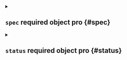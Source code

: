 

<Metadata />



<details className="config-field" data-expandable="true">
<summary>

## `spec` <span className="config-field-required" data-required="false">required</span> <span className="config-field-type">object</span> <span className="config-field-default"></span> <span className="config-field-enum"></span> <span data-pro="false" className="config-field-pro">pro</span> {#spec}



</summary>




<details className="config-field" data-expandable="false" open>
<summary>

### `displayName` <span className="config-field-required" data-required="false">required</span> <span className="config-field-type">string</span> <span className="config-field-default"></span> <span className="config-field-enum"></span> <span data-pro="false" className="config-field-pro">pro</span> {#spec-displayName}

The display name shown in the UI

</summary>



</details>



<details className="config-field" data-expandable="false" open>
<summary>

### `description` <span className="config-field-required" data-required="false">required</span> <span className="config-field-type">string</span> <span className="config-field-default"></span> <span className="config-field-enum"></span> <span data-pro="false" className="config-field-pro">pro</span> {#spec-description}

Description describes a cluster access object

</summary>



</details>



<details className="config-field" data-expandable="false" open>
<summary>

### `endpoint` <span className="config-field-required" data-required="false">required</span> <span className="config-field-type">string</span> <span className="config-field-default"></span> <span className="config-field-enum"></span> <span data-pro="false" className="config-field-pro">pro</span> {#spec-endpoint}

Endpoint is the hostname used to connect directly to the runner

</summary>



</details>



<details className="config-field" data-expandable="true">
<summary>

### `clusterRef` <span className="config-field-required" data-required="false">required</span> <span className="config-field-type">object</span> <span className="config-field-default"></span> <span className="config-field-enum"></span> <span data-pro="false" className="config-field-pro">pro</span> {#spec-clusterRef}

If ClusterRef is defined, Loft will schedule the runner on the given
cluster.

</summary>




<details className="config-field" data-expandable="false" open>
<summary>

#### `cluster` <span className="config-field-required" data-required="false">required</span> <span className="config-field-type">string</span> <span className="config-field-default"></span> <span className="config-field-enum"></span> <span data-pro="false" className="config-field-pro">pro</span> {#spec-clusterRef-cluster}

Cluster is the connected cluster the space will be created in

</summary>



</details>



<details className="config-field" data-expandable="false" open>
<summary>

#### `namespace` <span className="config-field-required" data-required="false">required</span> <span className="config-field-type">string</span> <span className="config-field-default"></span> <span className="config-field-enum"></span> <span data-pro="false" className="config-field-pro">pro</span> {#spec-clusterRef-namespace}

Namespace is the namespace inside the connected cluster holding the space

</summary>



</details>



<details className="config-field" data-expandable="true">
<summary>

#### `persistentVolumeClaimTemplate` <span className="config-field-required" data-required="false">required</span> <span className="config-field-type">object</span> <span className="config-field-default"></span> <span className="config-field-enum"></span> <span data-pro="false" className="config-field-pro">pro</span> {#spec-clusterRef-persistentVolumeClaimTemplate}

PersistentVolumeClaimTemplate holds additional options for the persistent volume claim

</summary>




<details className="config-field" data-expandable="true">
<summary>

##### `metadata` <span className="config-field-required" data-required="false">required</span> <span className="config-field-type">object</span> <span className="config-field-default"></span> <span className="config-field-enum"></span> <span data-pro="false" className="config-field-pro">pro</span> {#spec-clusterRef-persistentVolumeClaimTemplate-metadata}

Metadata holds the template metadata

</summary>




<details className="config-field" data-expandable="false" open>
<summary>

##### `labels` <span className="config-field-required" data-required="false">required</span> <span className="config-field-type">object</span> <span className="config-field-default"></span> <span className="config-field-enum"></span> <span data-pro="false" className="config-field-pro">pro</span> {#spec-clusterRef-persistentVolumeClaimTemplate-metadata-labels}

Labels are labels on the object

</summary>



</details>



<details className="config-field" data-expandable="false" open>
<summary>

##### `annotations` <span className="config-field-required" data-required="false">required</span> <span className="config-field-type">object</span> <span className="config-field-default"></span> <span className="config-field-enum"></span> <span data-pro="false" className="config-field-pro">pro</span> {#spec-clusterRef-persistentVolumeClaimTemplate-metadata-annotations}

Annotations are annotations on the object

</summary>



</details>


</details>



<details className="config-field" data-expandable="true">
<summary>

##### `spec` <span className="config-field-required" data-required="false">required</span> <span className="config-field-type">object</span> <span className="config-field-default"></span> <span className="config-field-enum"></span> <span data-pro="false" className="config-field-pro">pro</span> {#spec-clusterRef-persistentVolumeClaimTemplate-spec}

Spec holds the template spec

</summary>




<details className="config-field" data-expandable="false" open>
<summary>

##### `accessModes` <span className="config-field-required" data-required="false">required</span> <span className="config-field-type">string[]</span> <span className="config-field-default"></span> <span className="config-field-enum"></span> <span data-pro="false" className="config-field-pro">pro</span> {#spec-clusterRef-persistentVolumeClaimTemplate-spec-accessModes}

accessModes contains the desired access modes the volume should have.
More info: https://kubernetes.io/docs/concepts/storage/persistent-volumes#access-modes-1

</summary>



</details>



<details className="config-field" data-expandable="false" open>
<summary>

##### `storageClassName` <span className="config-field-required" data-required="false">required</span> <span className="config-field-type">string</span> <span className="config-field-default"></span> <span className="config-field-enum"></span> <span data-pro="false" className="config-field-pro">pro</span> {#spec-clusterRef-persistentVolumeClaimTemplate-spec-storageClassName}

storageClassName is the name of the StorageClass required by the claim.
More info: https://kubernetes.io/docs/concepts/storage/persistent-volumes#class-1

</summary>



</details>



<details className="config-field" data-expandable="false" open>
<summary>

##### `storageSize` <span className="config-field-required" data-required="false">required</span> <span className="config-field-type">string</span> <span className="config-field-default"></span> <span className="config-field-enum"></span> <span data-pro="false" className="config-field-pro">pro</span> {#spec-clusterRef-persistentVolumeClaimTemplate-spec-storageSize}

storageSize is the size of the storage to reserve for the pvc

</summary>



</details>


</details>


</details>



<details className="config-field" data-expandable="true">
<summary>

#### `podTemplate` <span className="config-field-required" data-required="false">required</span> <span className="config-field-type">object</span> <span className="config-field-default"></span> <span className="config-field-enum"></span> <span data-pro="false" className="config-field-pro">pro</span> {#spec-clusterRef-podTemplate}

PodTemplate holds additional options for the runner pod

</summary>




<details className="config-field" data-expandable="true">
<summary>

##### `metadata` <span className="config-field-required" data-required="false">required</span> <span className="config-field-type">object</span> <span className="config-field-default"></span> <span className="config-field-enum"></span> <span data-pro="false" className="config-field-pro">pro</span> {#spec-clusterRef-podTemplate-metadata}

Metadata holds the template metadata

</summary>




<details className="config-field" data-expandable="false" open>
<summary>

##### `labels` <span className="config-field-required" data-required="false">required</span> <span className="config-field-type">object</span> <span className="config-field-default"></span> <span className="config-field-enum"></span> <span data-pro="false" className="config-field-pro">pro</span> {#spec-clusterRef-podTemplate-metadata-labels}

Labels are labels on the object

</summary>



</details>



<details className="config-field" data-expandable="false" open>
<summary>

##### `annotations` <span className="config-field-required" data-required="false">required</span> <span className="config-field-type">object</span> <span className="config-field-default"></span> <span className="config-field-enum"></span> <span data-pro="false" className="config-field-pro">pro</span> {#spec-clusterRef-podTemplate-metadata-annotations}

Annotations are annotations on the object

</summary>



</details>


</details>



<details className="config-field" data-expandable="true">
<summary>

##### `spec` <span className="config-field-required" data-required="false">required</span> <span className="config-field-type">object</span> <span className="config-field-default"></span> <span className="config-field-enum"></span> <span data-pro="false" className="config-field-pro">pro</span> {#spec-clusterRef-podTemplate-spec}

Spec holds the template spec

</summary>




<details className="config-field" data-expandable="false" open>
<summary>

##### `image` <span className="config-field-required" data-required="false">required</span> <span className="config-field-type">string</span> <span className="config-field-default"></span> <span className="config-field-enum"></span> <span data-pro="false" className="config-field-pro">pro</span> {#spec-clusterRef-podTemplate-spec-image}

Runner pod image to use other than default

</summary>



</details>



<details className="config-field" data-expandable="true">
<summary>

##### `resource` <span className="config-field-required" data-required="false">required</span> <span className="config-field-type">object</span> <span className="config-field-default"></span> <span className="config-field-enum"></span> <span data-pro="false" className="config-field-pro">pro</span> {#spec-clusterRef-podTemplate-spec-resource}

Resources requirements

</summary>




<details className="config-field" data-expandable="true">
<summary>

##### `limits` <span className="config-field-required" data-required="false">required</span> <span className="config-field-type">object</span> <span className="config-field-default"></span> <span className="config-field-enum"></span> <span data-pro="false" className="config-field-pro">pro</span> {#spec-clusterRef-podTemplate-spec-resource-limits}

Limits describes the maximum amount of compute resources allowed.
More info: https://kubernetes.io/docs/concepts/configuration/manage-resources-containers/

</summary>



</details>



<details className="config-field" data-expandable="true">
<summary>

##### `requests` <span className="config-field-required" data-required="false">required</span> <span className="config-field-type">object</span> <span className="config-field-default"></span> <span className="config-field-enum"></span> <span data-pro="false" className="config-field-pro">pro</span> {#spec-clusterRef-podTemplate-spec-resource-requests}

Requests describes the minimum amount of compute resources required.
If Requests is omitted for a container, it defaults to Limits if that is explicitly specified,
otherwise to an implementation-defined value. Requests cannot exceed Limits.
More info: https://kubernetes.io/docs/concepts/configuration/manage-resources-containers/

</summary>



</details>



<details className="config-field" data-expandable="true">
<summary>

##### `claims` <span className="config-field-required" data-required="false">required</span> <span className="config-field-type">object[]</span> <span className="config-field-default"></span> <span className="config-field-enum"></span> <span data-pro="false" className="config-field-pro">pro</span> {#spec-clusterRef-podTemplate-spec-resource-claims}

Claims lists the names of resources, defined in spec.resourceClaims,
that are used by this container.

This is an alpha field and requires enabling the
DynamicResourceAllocation feature gate.

This field is immutable. It can only be set for containers.


</summary>




<details className="config-field" data-expandable="false" open>
<summary>

##### `name` <span className="config-field-required" data-required="true">required</span> <span className="config-field-type">string</span> <span className="config-field-default"></span> <span className="config-field-enum"></span> <span data-pro="false" className="config-field-pro">pro</span> {#spec-clusterRef-podTemplate-spec-resource-claims-name}

Name must match the name of one entry in pod.spec.resourceClaims of
the Pod where this field is used. It makes that resource available
inside a container.

</summary>



</details>


</details>


</details>



<details className="config-field" data-expandable="true">
<summary>

##### `envFrom` <span className="config-field-required" data-required="false">required</span> <span className="config-field-type">object[]</span> <span className="config-field-default"></span> <span className="config-field-enum"></span> <span data-pro="false" className="config-field-pro">pro</span> {#spec-clusterRef-podTemplate-spec-envFrom}

List of sources to populate environment variables in the container.
The keys defined within a source must be a C_IDENTIFIER. All invalid keys
will be reported as an event when the container is starting. When a key exists in multiple
sources, the value associated with the last source will take precedence.
Values defined by an Env with a duplicate key will take precedence.
Cannot be updated.

</summary>




<details className="config-field" data-expandable="false" open>
<summary>

##### `prefix` <span className="config-field-required" data-required="false">required</span> <span className="config-field-type">string</span> <span className="config-field-default"></span> <span className="config-field-enum"></span> <span data-pro="false" className="config-field-pro">pro</span> {#spec-clusterRef-podTemplate-spec-envFrom-prefix}

An optional identifier to prepend to each key in the ConfigMap. Must be a C_IDENTIFIER.

</summary>



</details>



<details className="config-field" data-expandable="true">
<summary>

##### `configMapRef` <span className="config-field-required" data-required="false">required</span> <span className="config-field-type">object</span> <span className="config-field-default"></span> <span className="config-field-enum"></span> <span data-pro="false" className="config-field-pro">pro</span> {#spec-clusterRef-podTemplate-spec-envFrom-configMapRef}

The ConfigMap to select from

</summary>




<details className="config-field" data-expandable="false" open>
<summary>

##### `name` <span className="config-field-required" data-required="false">required</span> <span className="config-field-type">string</span> <span className="config-field-default"></span> <span className="config-field-enum"></span> <span data-pro="false" className="config-field-pro">pro</span> {#spec-clusterRef-podTemplate-spec-envFrom-configMapRef-name}

Name of the referent.
More info: https://kubernetes.io/docs/concepts/overview/working-with-objects/names/#names
TODO: Add other useful fields. apiVersion, kind, uid?

</summary>



</details>



<details className="config-field" data-expandable="false" open>
<summary>

##### `optional` <span className="config-field-required" data-required="false">required</span> <span className="config-field-type">boolean</span> <span className="config-field-default">false</span> <span className="config-field-enum"></span> <span data-pro="false" className="config-field-pro">pro</span> {#spec-clusterRef-podTemplate-spec-envFrom-configMapRef-optional}

Specify whether the ConfigMap must be defined

</summary>



</details>


</details>



<details className="config-field" data-expandable="true">
<summary>

##### `secretRef` <span className="config-field-required" data-required="false">required</span> <span className="config-field-type">object</span> <span className="config-field-default"></span> <span className="config-field-enum"></span> <span data-pro="false" className="config-field-pro">pro</span> {#spec-clusterRef-podTemplate-spec-envFrom-secretRef}

The Secret to select from

</summary>




<details className="config-field" data-expandable="false" open>
<summary>

##### `name` <span className="config-field-required" data-required="false">required</span> <span className="config-field-type">string</span> <span className="config-field-default"></span> <span className="config-field-enum"></span> <span data-pro="false" className="config-field-pro">pro</span> {#spec-clusterRef-podTemplate-spec-envFrom-secretRef-name}

Name of the referent.
More info: https://kubernetes.io/docs/concepts/overview/working-with-objects/names/#names
TODO: Add other useful fields. apiVersion, kind, uid?

</summary>



</details>



<details className="config-field" data-expandable="false" open>
<summary>

##### `optional` <span className="config-field-required" data-required="false">required</span> <span className="config-field-type">boolean</span> <span className="config-field-default">false</span> <span className="config-field-enum"></span> <span data-pro="false" className="config-field-pro">pro</span> {#spec-clusterRef-podTemplate-spec-envFrom-secretRef-optional}

Specify whether the Secret must be defined

</summary>



</details>


</details>


</details>



<details className="config-field" data-expandable="true">
<summary>

##### `env` <span className="config-field-required" data-required="false">required</span> <span className="config-field-type">object[]</span> <span className="config-field-default"></span> <span className="config-field-enum"></span> <span data-pro="false" className="config-field-pro">pro</span> {#spec-clusterRef-podTemplate-spec-env}

List of environment variables to set in the container.
Cannot be updated.

</summary>




<details className="config-field" data-expandable="false" open>
<summary>

##### `name` <span className="config-field-required" data-required="true">required</span> <span className="config-field-type">string</span> <span className="config-field-default"></span> <span className="config-field-enum"></span> <span data-pro="false" className="config-field-pro">pro</span> {#spec-clusterRef-podTemplate-spec-env-name}

Name of the environment variable. Must be a C_IDENTIFIER.

</summary>



</details>



<details className="config-field" data-expandable="false" open>
<summary>

##### `value` <span className="config-field-required" data-required="false">required</span> <span className="config-field-type">string</span> <span className="config-field-default"></span> <span className="config-field-enum"></span> <span data-pro="false" className="config-field-pro">pro</span> {#spec-clusterRef-podTemplate-spec-env-value}

Variable references $(VAR_NAME) are expanded
using the previously defined environment variables in the container and
any service environment variables. If a variable cannot be resolved,
the reference in the input string will be unchanged. Double $$ are reduced
to a single $, which allows for escaping the $(VAR_NAME) syntax: i.e.
"$$(VAR_NAME)" will produce the string literal "$(VAR_NAME)".
Escaped references will never be expanded, regardless of whether the variable
exists or not.
Defaults to "".

</summary>



</details>



<details className="config-field" data-expandable="true">
<summary>

##### `valueFrom` <span className="config-field-required" data-required="false">required</span> <span className="config-field-type">object</span> <span className="config-field-default"></span> <span className="config-field-enum"></span> <span data-pro="false" className="config-field-pro">pro</span> {#spec-clusterRef-podTemplate-spec-env-valueFrom}

Source for the environment variable's value. Cannot be used if value is not empty.

</summary>




<details className="config-field" data-expandable="true">
<summary>

##### `fieldRef` <span className="config-field-required" data-required="false">required</span> <span className="config-field-type">object</span> <span className="config-field-default"></span> <span className="config-field-enum"></span> <span data-pro="false" className="config-field-pro">pro</span> {#spec-clusterRef-podTemplate-spec-env-valueFrom-fieldRef}

Selects a field of the pod: supports metadata.name, metadata.namespace, `metadata.labels['(KEY)']`, `metadata.annotations['(KEY)']`,
spec.nodeName, spec.serviceAccountName, status.hostIP, status.podIP, status.podIPs.

</summary>




<details className="config-field" data-expandable="false" open>
<summary>

##### `apiVersion` <span className="config-field-required" data-required="false">required</span> <span className="config-field-type">string</span> <span className="config-field-default"></span> <span className="config-field-enum"></span> <span data-pro="false" className="config-field-pro">pro</span> {#spec-clusterRef-podTemplate-spec-env-valueFrom-fieldRef-apiVersion}

Version of the schema the FieldPath is written in terms of, defaults to "v1".

</summary>



</details>



<details className="config-field" data-expandable="false" open>
<summary>

##### `fieldPath` <span className="config-field-required" data-required="true">required</span> <span className="config-field-type">string</span> <span className="config-field-default"></span> <span className="config-field-enum"></span> <span data-pro="false" className="config-field-pro">pro</span> {#spec-clusterRef-podTemplate-spec-env-valueFrom-fieldRef-fieldPath}

Path of the field to select in the specified API version.

</summary>



</details>


</details>



<details className="config-field" data-expandable="true">
<summary>

##### `resourceFieldRef` <span className="config-field-required" data-required="false">required</span> <span className="config-field-type">object</span> <span className="config-field-default"></span> <span className="config-field-enum"></span> <span data-pro="false" className="config-field-pro">pro</span> {#spec-clusterRef-podTemplate-spec-env-valueFrom-resourceFieldRef}

Selects a resource of the container: only resources limits and requests
(limits.cpu, limits.memory, limits.ephemeral-storage, requests.cpu, requests.memory and requests.ephemeral-storage) are currently supported.

</summary>




<details className="config-field" data-expandable="false" open>
<summary>

##### `containerName` <span className="config-field-required" data-required="false">required</span> <span className="config-field-type">string</span> <span className="config-field-default"></span> <span className="config-field-enum"></span> <span data-pro="false" className="config-field-pro">pro</span> {#spec-clusterRef-podTemplate-spec-env-valueFrom-resourceFieldRef-containerName}

Container name: required for volumes, optional for env vars

</summary>



</details>



<details className="config-field" data-expandable="false" open>
<summary>

##### `resource` <span className="config-field-required" data-required="true">required</span> <span className="config-field-type">string</span> <span className="config-field-default"></span> <span className="config-field-enum"></span> <span data-pro="false" className="config-field-pro">pro</span> {#spec-clusterRef-podTemplate-spec-env-valueFrom-resourceFieldRef-resource}

Required: resource to select

</summary>



</details>



<details className="config-field" data-expandable="true">
<summary>

##### `divisor` <span className="config-field-required" data-required="false">required</span> <span className="config-field-type">object</span> <span className="config-field-default"></span> <span className="config-field-enum"></span> <span data-pro="false" className="config-field-pro">pro</span> {#spec-clusterRef-podTemplate-spec-env-valueFrom-resourceFieldRef-divisor}

Specifies the output format of the exposed resources, defaults to "1"

</summary>




<details className="config-field" data-expandable="false" open>
<summary>

##### `Format` <span className="config-field-required" data-required="true">required</span> <span className="config-field-type">string</span> <span className="config-field-default"></span> <span className="config-field-enum"></span> <span data-pro="false" className="config-field-pro">pro</span> {#spec-clusterRef-podTemplate-spec-env-valueFrom-resourceFieldRef-divisor-Format}



</summary>



</details>


</details>


</details>



<details className="config-field" data-expandable="true">
<summary>

##### `configMapKeyRef` <span className="config-field-required" data-required="false">required</span> <span className="config-field-type">object</span> <span className="config-field-default"></span> <span className="config-field-enum"></span> <span data-pro="false" className="config-field-pro">pro</span> {#spec-clusterRef-podTemplate-spec-env-valueFrom-configMapKeyRef}

Selects a key of a ConfigMap.

</summary>




<details className="config-field" data-expandable="false" open>
<summary>

##### `name` <span className="config-field-required" data-required="false">required</span> <span className="config-field-type">string</span> <span className="config-field-default"></span> <span className="config-field-enum"></span> <span data-pro="false" className="config-field-pro">pro</span> {#spec-clusterRef-podTemplate-spec-env-valueFrom-configMapKeyRef-name}

Name of the referent.
More info: https://kubernetes.io/docs/concepts/overview/working-with-objects/names/#names
TODO: Add other useful fields. apiVersion, kind, uid?

</summary>



</details>



<details className="config-field" data-expandable="false" open>
<summary>

##### `key` <span className="config-field-required" data-required="true">required</span> <span className="config-field-type">string</span> <span className="config-field-default"></span> <span className="config-field-enum"></span> <span data-pro="false" className="config-field-pro">pro</span> {#spec-clusterRef-podTemplate-spec-env-valueFrom-configMapKeyRef-key}

The key to select.

</summary>



</details>



<details className="config-field" data-expandable="false" open>
<summary>

##### `optional` <span className="config-field-required" data-required="false">required</span> <span className="config-field-type">boolean</span> <span className="config-field-default">false</span> <span className="config-field-enum"></span> <span data-pro="false" className="config-field-pro">pro</span> {#spec-clusterRef-podTemplate-spec-env-valueFrom-configMapKeyRef-optional}

Specify whether the ConfigMap or its key must be defined

</summary>



</details>


</details>



<details className="config-field" data-expandable="true">
<summary>

##### `secretKeyRef` <span className="config-field-required" data-required="false">required</span> <span className="config-field-type">object</span> <span className="config-field-default"></span> <span className="config-field-enum"></span> <span data-pro="false" className="config-field-pro">pro</span> {#spec-clusterRef-podTemplate-spec-env-valueFrom-secretKeyRef}

Selects a key of a secret in the pod's namespace

</summary>




<details className="config-field" data-expandable="false" open>
<summary>

##### `name` <span className="config-field-required" data-required="false">required</span> <span className="config-field-type">string</span> <span className="config-field-default"></span> <span className="config-field-enum"></span> <span data-pro="false" className="config-field-pro">pro</span> {#spec-clusterRef-podTemplate-spec-env-valueFrom-secretKeyRef-name}

Name of the referent.
More info: https://kubernetes.io/docs/concepts/overview/working-with-objects/names/#names
TODO: Add other useful fields. apiVersion, kind, uid?

</summary>



</details>



<details className="config-field" data-expandable="false" open>
<summary>

##### `key` <span className="config-field-required" data-required="true">required</span> <span className="config-field-type">string</span> <span className="config-field-default"></span> <span className="config-field-enum"></span> <span data-pro="false" className="config-field-pro">pro</span> {#spec-clusterRef-podTemplate-spec-env-valueFrom-secretKeyRef-key}

The key of the secret to select from.  Must be a valid secret key.

</summary>



</details>



<details className="config-field" data-expandable="false" open>
<summary>

##### `optional` <span className="config-field-required" data-required="false">required</span> <span className="config-field-type">boolean</span> <span className="config-field-default">false</span> <span className="config-field-enum"></span> <span data-pro="false" className="config-field-pro">pro</span> {#spec-clusterRef-podTemplate-spec-env-valueFrom-secretKeyRef-optional}

Specify whether the Secret or its key must be defined

</summary>



</details>


</details>


</details>


</details>



<details className="config-field" data-expandable="false" open>
<summary>

##### `nodeSelector` <span className="config-field-required" data-required="false">required</span> <span className="config-field-type">object</span> <span className="config-field-default"></span> <span className="config-field-enum"></span> <span data-pro="false" className="config-field-pro">pro</span> {#spec-clusterRef-podTemplate-spec-nodeSelector}

Set the NodeSelector for the Runner Pod

</summary>



</details>



<details className="config-field" data-expandable="true">
<summary>

##### `affinity` <span className="config-field-required" data-required="false">required</span> <span className="config-field-type">object</span> <span className="config-field-default"></span> <span className="config-field-enum"></span> <span data-pro="false" className="config-field-pro">pro</span> {#spec-clusterRef-podTemplate-spec-affinity}

Set the Affinity for the Runner Pod

</summary>




<details className="config-field" data-expandable="true">
<summary>

##### `nodeAffinity` <span className="config-field-required" data-required="false">required</span> <span className="config-field-type">object</span> <span className="config-field-default"></span> <span className="config-field-enum"></span> <span data-pro="false" className="config-field-pro">pro</span> {#spec-clusterRef-podTemplate-spec-affinity-nodeAffinity}

Describes node affinity scheduling rules for the pod.

</summary>




<details className="config-field" data-expandable="true">
<summary>

##### `requiredDuringSchedulingIgnoredDuringExecution` <span className="config-field-required" data-required="false">required</span> <span className="config-field-type">object</span> <span className="config-field-default"></span> <span className="config-field-enum"></span> <span data-pro="false" className="config-field-pro">pro</span> {#spec-clusterRef-podTemplate-spec-affinity-nodeAffinity-requiredDuringSchedulingIgnoredDuringExecution}

If the affinity requirements specified by this field are not met at
scheduling time, the pod will not be scheduled onto the node.
If the affinity requirements specified by this field cease to be met
at some point during pod execution (e.g. due to an update), the system
may or may not try to eventually evict the pod from its node.

</summary>




<details className="config-field" data-expandable="true">
<summary>

##### `nodeSelectorTerms` <span className="config-field-required" data-required="true">required</span> <span className="config-field-type">object[]</span> <span className="config-field-default"></span> <span className="config-field-enum"></span> <span data-pro="false" className="config-field-pro">pro</span> {#spec-clusterRef-podTemplate-spec-affinity-nodeAffinity-requiredDuringSchedulingIgnoredDuringExecution-nodeSelectorTerms}

Required. A list of node selector terms. The terms are ORed.

</summary>




<details className="config-field" data-expandable="true">
<summary>

##### `matchExpressions` <span className="config-field-required" data-required="false">required</span> <span className="config-field-type">object[]</span> <span className="config-field-default"></span> <span className="config-field-enum"></span> <span data-pro="false" className="config-field-pro">pro</span> {#spec-clusterRef-podTemplate-spec-affinity-nodeAffinity-requiredDuringSchedulingIgnoredDuringExecution-nodeSelectorTerms-matchExpressions}

A list of node selector requirements by node's labels.

</summary>




<details className="config-field" data-expandable="false" open>
<summary>

##### `key` <span className="config-field-required" data-required="true">required</span> <span className="config-field-type">string</span> <span className="config-field-default"></span> <span className="config-field-enum"></span> <span data-pro="false" className="config-field-pro">pro</span> {#spec-clusterRef-podTemplate-spec-affinity-nodeAffinity-requiredDuringSchedulingIgnoredDuringExecution-nodeSelectorTerms-matchExpressions-key}

The label key that the selector applies to.

</summary>



</details>



<details className="config-field" data-expandable="false" open>
<summary>

##### `operator` <span className="config-field-required" data-required="true">required</span> <span className="config-field-type">string</span> <span className="config-field-default"></span> <span className="config-field-enum"></span> <span data-pro="false" className="config-field-pro">pro</span> {#spec-clusterRef-podTemplate-spec-affinity-nodeAffinity-requiredDuringSchedulingIgnoredDuringExecution-nodeSelectorTerms-matchExpressions-operator}

Represents a key's relationship to a set of values.
Valid operators are In, NotIn, Exists, DoesNotExist. Gt, and Lt.

</summary>



</details>



<details className="config-field" data-expandable="false" open>
<summary>

##### `values` <span className="config-field-required" data-required="false">required</span> <span className="config-field-type">string[]</span> <span className="config-field-default"></span> <span className="config-field-enum"></span> <span data-pro="false" className="config-field-pro">pro</span> {#spec-clusterRef-podTemplate-spec-affinity-nodeAffinity-requiredDuringSchedulingIgnoredDuringExecution-nodeSelectorTerms-matchExpressions-values}

An array of string values. If the operator is In or NotIn,
the values array must be non-empty. If the operator is Exists or DoesNotExist,
the values array must be empty. If the operator is Gt or Lt, the values
array must have a single element, which will be interpreted as an integer.
This array is replaced during a strategic merge patch.

</summary>



</details>


</details>



<details className="config-field" data-expandable="true">
<summary>

##### `matchFields` <span className="config-field-required" data-required="false">required</span> <span className="config-field-type">object[]</span> <span className="config-field-default"></span> <span className="config-field-enum"></span> <span data-pro="false" className="config-field-pro">pro</span> {#spec-clusterRef-podTemplate-spec-affinity-nodeAffinity-requiredDuringSchedulingIgnoredDuringExecution-nodeSelectorTerms-matchFields}

A list of node selector requirements by node's fields.

</summary>




<details className="config-field" data-expandable="false" open>
<summary>

##### `key` <span className="config-field-required" data-required="true">required</span> <span className="config-field-type">string</span> <span className="config-field-default"></span> <span className="config-field-enum"></span> <span data-pro="false" className="config-field-pro">pro</span> {#spec-clusterRef-podTemplate-spec-affinity-nodeAffinity-requiredDuringSchedulingIgnoredDuringExecution-nodeSelectorTerms-matchFields-key}

The label key that the selector applies to.

</summary>



</details>



<details className="config-field" data-expandable="false" open>
<summary>

##### `operator` <span className="config-field-required" data-required="true">required</span> <span className="config-field-type">string</span> <span className="config-field-default"></span> <span className="config-field-enum"></span> <span data-pro="false" className="config-field-pro">pro</span> {#spec-clusterRef-podTemplate-spec-affinity-nodeAffinity-requiredDuringSchedulingIgnoredDuringExecution-nodeSelectorTerms-matchFields-operator}

Represents a key's relationship to a set of values.
Valid operators are In, NotIn, Exists, DoesNotExist. Gt, and Lt.

</summary>



</details>



<details className="config-field" data-expandable="false" open>
<summary>

##### `values` <span className="config-field-required" data-required="false">required</span> <span className="config-field-type">string[]</span> <span className="config-field-default"></span> <span className="config-field-enum"></span> <span data-pro="false" className="config-field-pro">pro</span> {#spec-clusterRef-podTemplate-spec-affinity-nodeAffinity-requiredDuringSchedulingIgnoredDuringExecution-nodeSelectorTerms-matchFields-values}

An array of string values. If the operator is In or NotIn,
the values array must be non-empty. If the operator is Exists or DoesNotExist,
the values array must be empty. If the operator is Gt or Lt, the values
array must have a single element, which will be interpreted as an integer.
This array is replaced during a strategic merge patch.

</summary>



</details>


</details>


</details>


</details>



<details className="config-field" data-expandable="true">
<summary>

##### `preferredDuringSchedulingIgnoredDuringExecution` <span className="config-field-required" data-required="false">required</span> <span className="config-field-type">object[]</span> <span className="config-field-default"></span> <span className="config-field-enum"></span> <span data-pro="false" className="config-field-pro">pro</span> {#spec-clusterRef-podTemplate-spec-affinity-nodeAffinity-preferredDuringSchedulingIgnoredDuringExecution}

The scheduler will prefer to schedule pods to nodes that satisfy
the affinity expressions specified by this field, but it may choose
a node that violates one or more of the expressions. The node that is
most preferred is the one with the greatest sum of weights, i.e.
for each node that meets all of the scheduling requirements (resource
request, requiredDuringScheduling affinity expressions, etc.),
compute a sum by iterating through the elements of this field and adding
"weight" to the sum if the node matches the corresponding matchExpressions; the
node(s) with the highest sum are the most preferred.

</summary>




<details className="config-field" data-expandable="false" open>
<summary>

##### `weight` <span className="config-field-required" data-required="true">required</span> <span className="config-field-type">integer</span> <span className="config-field-default"></span> <span className="config-field-enum"></span> <span data-pro="false" className="config-field-pro">pro</span> {#spec-clusterRef-podTemplate-spec-affinity-nodeAffinity-preferredDuringSchedulingIgnoredDuringExecution-weight}

Weight associated with matching the corresponding nodeSelectorTerm, in the range 1-100.

</summary>



</details>



<details className="config-field" data-expandable="true">
<summary>

##### `preference` <span className="config-field-required" data-required="true">required</span> <span className="config-field-type">object</span> <span className="config-field-default"></span> <span className="config-field-enum"></span> <span data-pro="false" className="config-field-pro">pro</span> {#spec-clusterRef-podTemplate-spec-affinity-nodeAffinity-preferredDuringSchedulingIgnoredDuringExecution-preference}

A node selector term, associated with the corresponding weight.

</summary>




<details className="config-field" data-expandable="true">
<summary>

##### `matchExpressions` <span className="config-field-required" data-required="false">required</span> <span className="config-field-type">object[]</span> <span className="config-field-default"></span> <span className="config-field-enum"></span> <span data-pro="false" className="config-field-pro">pro</span> {#spec-clusterRef-podTemplate-spec-affinity-nodeAffinity-preferredDuringSchedulingIgnoredDuringExecution-preference-matchExpressions}

A list of node selector requirements by node's labels.

</summary>




<details className="config-field" data-expandable="false" open>
<summary>

##### `key` <span className="config-field-required" data-required="true">required</span> <span className="config-field-type">string</span> <span className="config-field-default"></span> <span className="config-field-enum"></span> <span data-pro="false" className="config-field-pro">pro</span> {#spec-clusterRef-podTemplate-spec-affinity-nodeAffinity-preferredDuringSchedulingIgnoredDuringExecution-preference-matchExpressions-key}

The label key that the selector applies to.

</summary>



</details>



<details className="config-field" data-expandable="false" open>
<summary>

##### `operator` <span className="config-field-required" data-required="true">required</span> <span className="config-field-type">string</span> <span className="config-field-default"></span> <span className="config-field-enum"></span> <span data-pro="false" className="config-field-pro">pro</span> {#spec-clusterRef-podTemplate-spec-affinity-nodeAffinity-preferredDuringSchedulingIgnoredDuringExecution-preference-matchExpressions-operator}

Represents a key's relationship to a set of values.
Valid operators are In, NotIn, Exists, DoesNotExist. Gt, and Lt.

</summary>



</details>



<details className="config-field" data-expandable="false" open>
<summary>

##### `values` <span className="config-field-required" data-required="false">required</span> <span className="config-field-type">string[]</span> <span className="config-field-default"></span> <span className="config-field-enum"></span> <span data-pro="false" className="config-field-pro">pro</span> {#spec-clusterRef-podTemplate-spec-affinity-nodeAffinity-preferredDuringSchedulingIgnoredDuringExecution-preference-matchExpressions-values}

An array of string values. If the operator is In or NotIn,
the values array must be non-empty. If the operator is Exists or DoesNotExist,
the values array must be empty. If the operator is Gt or Lt, the values
array must have a single element, which will be interpreted as an integer.
This array is replaced during a strategic merge patch.

</summary>



</details>


</details>



<details className="config-field" data-expandable="true">
<summary>

##### `matchFields` <span className="config-field-required" data-required="false">required</span> <span className="config-field-type">object[]</span> <span className="config-field-default"></span> <span className="config-field-enum"></span> <span data-pro="false" className="config-field-pro">pro</span> {#spec-clusterRef-podTemplate-spec-affinity-nodeAffinity-preferredDuringSchedulingIgnoredDuringExecution-preference-matchFields}

A list of node selector requirements by node's fields.

</summary>




<details className="config-field" data-expandable="false" open>
<summary>

##### `key` <span className="config-field-required" data-required="true">required</span> <span className="config-field-type">string</span> <span className="config-field-default"></span> <span className="config-field-enum"></span> <span data-pro="false" className="config-field-pro">pro</span> {#spec-clusterRef-podTemplate-spec-affinity-nodeAffinity-preferredDuringSchedulingIgnoredDuringExecution-preference-matchFields-key}

The label key that the selector applies to.

</summary>



</details>



<details className="config-field" data-expandable="false" open>
<summary>

##### `operator` <span className="config-field-required" data-required="true">required</span> <span className="config-field-type">string</span> <span className="config-field-default"></span> <span className="config-field-enum"></span> <span data-pro="false" className="config-field-pro">pro</span> {#spec-clusterRef-podTemplate-spec-affinity-nodeAffinity-preferredDuringSchedulingIgnoredDuringExecution-preference-matchFields-operator}

Represents a key's relationship to a set of values.
Valid operators are In, NotIn, Exists, DoesNotExist. Gt, and Lt.

</summary>



</details>



<details className="config-field" data-expandable="false" open>
<summary>

##### `values` <span className="config-field-required" data-required="false">required</span> <span className="config-field-type">string[]</span> <span className="config-field-default"></span> <span className="config-field-enum"></span> <span data-pro="false" className="config-field-pro">pro</span> {#spec-clusterRef-podTemplate-spec-affinity-nodeAffinity-preferredDuringSchedulingIgnoredDuringExecution-preference-matchFields-values}

An array of string values. If the operator is In or NotIn,
the values array must be non-empty. If the operator is Exists or DoesNotExist,
the values array must be empty. If the operator is Gt or Lt, the values
array must have a single element, which will be interpreted as an integer.
This array is replaced during a strategic merge patch.

</summary>



</details>


</details>


</details>


</details>


</details>



<details className="config-field" data-expandable="true">
<summary>

##### `podAffinity` <span className="config-field-required" data-required="false">required</span> <span className="config-field-type">object</span> <span className="config-field-default"></span> <span className="config-field-enum"></span> <span data-pro="false" className="config-field-pro">pro</span> {#spec-clusterRef-podTemplate-spec-affinity-podAffinity}

Describes pod affinity scheduling rules (e.g. co-locate this pod in the same node, zone, etc. as some other pod(s)).

</summary>




<details className="config-field" data-expandable="true">
<summary>

##### `requiredDuringSchedulingIgnoredDuringExecution` <span className="config-field-required" data-required="false">required</span> <span className="config-field-type">object[]</span> <span className="config-field-default"></span> <span className="config-field-enum"></span> <span data-pro="false" className="config-field-pro">pro</span> {#spec-clusterRef-podTemplate-spec-affinity-podAffinity-requiredDuringSchedulingIgnoredDuringExecution}

If the affinity requirements specified by this field are not met at
scheduling time, the pod will not be scheduled onto the node.
If the affinity requirements specified by this field cease to be met
at some point during pod execution (e.g. due to a pod label update), the
system may or may not try to eventually evict the pod from its node.
When there are multiple elements, the lists of nodes corresponding to each
podAffinityTerm are intersected, i.e. all terms must be satisfied.

</summary>




<details className="config-field" data-expandable="true">
<summary>

##### `labelSelector` <span className="config-field-required" data-required="false">required</span> <span className="config-field-type">object</span> <span className="config-field-default"></span> <span className="config-field-enum"></span> <span data-pro="false" className="config-field-pro">pro</span> {#spec-clusterRef-podTemplate-spec-affinity-podAffinity-requiredDuringSchedulingIgnoredDuringExecution-labelSelector}

A label query over a set of resources, in this case pods.
If it's null, this PodAffinityTerm matches with no Pods.

</summary>




<details className="config-field" data-expandable="false" open>
<summary>

##### `matchLabels` <span className="config-field-required" data-required="false">required</span> <span className="config-field-type">object</span> <span className="config-field-default"></span> <span className="config-field-enum"></span> <span data-pro="false" className="config-field-pro">pro</span> {#spec-clusterRef-podTemplate-spec-affinity-podAffinity-requiredDuringSchedulingIgnoredDuringExecution-labelSelector-matchLabels}

matchLabels is a map of &#123;key,value&#125; pairs. A single &#123;key,value&#125; in the matchLabels
map is equivalent to an element of matchExpressions, whose key field is "key", the
operator is "In", and the values array contains only "value". The requirements are ANDed.

</summary>



</details>



<details className="config-field" data-expandable="true">
<summary>

##### `matchExpressions` <span className="config-field-required" data-required="false">required</span> <span className="config-field-type">object[]</span> <span className="config-field-default"></span> <span className="config-field-enum"></span> <span data-pro="false" className="config-field-pro">pro</span> {#spec-clusterRef-podTemplate-spec-affinity-podAffinity-requiredDuringSchedulingIgnoredDuringExecution-labelSelector-matchExpressions}

matchExpressions is a list of label selector requirements. The requirements are ANDed.

</summary>




<details className="config-field" data-expandable="false" open>
<summary>

##### `key` <span className="config-field-required" data-required="true">required</span> <span className="config-field-type">string</span> <span className="config-field-default"></span> <span className="config-field-enum"></span> <span data-pro="false" className="config-field-pro">pro</span> {#spec-clusterRef-podTemplate-spec-affinity-podAffinity-requiredDuringSchedulingIgnoredDuringExecution-labelSelector-matchExpressions-key}

key is the label key that the selector applies to.

</summary>



</details>



<details className="config-field" data-expandable="false" open>
<summary>

##### `operator` <span className="config-field-required" data-required="true">required</span> <span className="config-field-type">string</span> <span className="config-field-default"></span> <span className="config-field-enum"></span> <span data-pro="false" className="config-field-pro">pro</span> {#spec-clusterRef-podTemplate-spec-affinity-podAffinity-requiredDuringSchedulingIgnoredDuringExecution-labelSelector-matchExpressions-operator}

operator represents a key's relationship to a set of values.
Valid operators are In, NotIn, Exists and DoesNotExist.

</summary>



</details>



<details className="config-field" data-expandable="false" open>
<summary>

##### `values` <span className="config-field-required" data-required="false">required</span> <span className="config-field-type">string[]</span> <span className="config-field-default"></span> <span className="config-field-enum"></span> <span data-pro="false" className="config-field-pro">pro</span> {#spec-clusterRef-podTemplate-spec-affinity-podAffinity-requiredDuringSchedulingIgnoredDuringExecution-labelSelector-matchExpressions-values}

values is an array of string values. If the operator is In or NotIn,
the values array must be non-empty. If the operator is Exists or DoesNotExist,
the values array must be empty. This array is replaced during a strategic
merge patch.

</summary>



</details>


</details>


</details>



<details className="config-field" data-expandable="false" open>
<summary>

##### `namespaces` <span className="config-field-required" data-required="false">required</span> <span className="config-field-type">string[]</span> <span className="config-field-default"></span> <span className="config-field-enum"></span> <span data-pro="false" className="config-field-pro">pro</span> {#spec-clusterRef-podTemplate-spec-affinity-podAffinity-requiredDuringSchedulingIgnoredDuringExecution-namespaces}

namespaces specifies a static list of namespace names that the term applies to.
The term is applied to the union of the namespaces listed in this field
and the ones selected by namespaceSelector.
null or empty namespaces list and null namespaceSelector means "this pod's namespace".

</summary>



</details>



<details className="config-field" data-expandable="false" open>
<summary>

##### `topologyKey` <span className="config-field-required" data-required="true">required</span> <span className="config-field-type">string</span> <span className="config-field-default"></span> <span className="config-field-enum"></span> <span data-pro="false" className="config-field-pro">pro</span> {#spec-clusterRef-podTemplate-spec-affinity-podAffinity-requiredDuringSchedulingIgnoredDuringExecution-topologyKey}

This pod should be co-located (affinity) or not co-located (anti-affinity) with the pods matching
the labelSelector in the specified namespaces, where co-located is defined as running on a node
whose value of the label with key topologyKey matches that of any node on which any of the
selected pods is running.
Empty topologyKey is not allowed.

</summary>



</details>



<details className="config-field" data-expandable="true">
<summary>

##### `namespaceSelector` <span className="config-field-required" data-required="false">required</span> <span className="config-field-type">object</span> <span className="config-field-default"></span> <span className="config-field-enum"></span> <span data-pro="false" className="config-field-pro">pro</span> {#spec-clusterRef-podTemplate-spec-affinity-podAffinity-requiredDuringSchedulingIgnoredDuringExecution-namespaceSelector}

A label query over the set of namespaces that the term applies to.
The term is applied to the union of the namespaces selected by this field
and the ones listed in the namespaces field.
null selector and null or empty namespaces list means "this pod's namespace".
An empty selector (&#123;&#125;) matches all namespaces.

</summary>




<details className="config-field" data-expandable="false" open>
<summary>

##### `matchLabels` <span className="config-field-required" data-required="false">required</span> <span className="config-field-type">object</span> <span className="config-field-default"></span> <span className="config-field-enum"></span> <span data-pro="false" className="config-field-pro">pro</span> {#spec-clusterRef-podTemplate-spec-affinity-podAffinity-requiredDuringSchedulingIgnoredDuringExecution-namespaceSelector-matchLabels}

matchLabels is a map of &#123;key,value&#125; pairs. A single &#123;key,value&#125; in the matchLabels
map is equivalent to an element of matchExpressions, whose key field is "key", the
operator is "In", and the values array contains only "value". The requirements are ANDed.

</summary>



</details>



<details className="config-field" data-expandable="true">
<summary>

##### `matchExpressions` <span className="config-field-required" data-required="false">required</span> <span className="config-field-type">object[]</span> <span className="config-field-default"></span> <span className="config-field-enum"></span> <span data-pro="false" className="config-field-pro">pro</span> {#spec-clusterRef-podTemplate-spec-affinity-podAffinity-requiredDuringSchedulingIgnoredDuringExecution-namespaceSelector-matchExpressions}

matchExpressions is a list of label selector requirements. The requirements are ANDed.

</summary>




<details className="config-field" data-expandable="false" open>
<summary>

##### `key` <span className="config-field-required" data-required="true">required</span> <span className="config-field-type">string</span> <span className="config-field-default"></span> <span className="config-field-enum"></span> <span data-pro="false" className="config-field-pro">pro</span> {#spec-clusterRef-podTemplate-spec-affinity-podAffinity-requiredDuringSchedulingIgnoredDuringExecution-namespaceSelector-matchExpressions-key}

key is the label key that the selector applies to.

</summary>



</details>



<details className="config-field" data-expandable="false" open>
<summary>

##### `operator` <span className="config-field-required" data-required="true">required</span> <span className="config-field-type">string</span> <span className="config-field-default"></span> <span className="config-field-enum"></span> <span data-pro="false" className="config-field-pro">pro</span> {#spec-clusterRef-podTemplate-spec-affinity-podAffinity-requiredDuringSchedulingIgnoredDuringExecution-namespaceSelector-matchExpressions-operator}

operator represents a key's relationship to a set of values.
Valid operators are In, NotIn, Exists and DoesNotExist.

</summary>



</details>



<details className="config-field" data-expandable="false" open>
<summary>

##### `values` <span className="config-field-required" data-required="false">required</span> <span className="config-field-type">string[]</span> <span className="config-field-default"></span> <span className="config-field-enum"></span> <span data-pro="false" className="config-field-pro">pro</span> {#spec-clusterRef-podTemplate-spec-affinity-podAffinity-requiredDuringSchedulingIgnoredDuringExecution-namespaceSelector-matchExpressions-values}

values is an array of string values. If the operator is In or NotIn,
the values array must be non-empty. If the operator is Exists or DoesNotExist,
the values array must be empty. This array is replaced during a strategic
merge patch.

</summary>



</details>


</details>


</details>



<details className="config-field" data-expandable="false" open>
<summary>

##### `matchLabelKeys` <span className="config-field-required" data-required="false">required</span> <span className="config-field-type">string[]</span> <span className="config-field-default"></span> <span className="config-field-enum"></span> <span data-pro="false" className="config-field-pro">pro</span> {#spec-clusterRef-podTemplate-spec-affinity-podAffinity-requiredDuringSchedulingIgnoredDuringExecution-matchLabelKeys}

MatchLabelKeys is a set of pod label keys to select which pods will
be taken into consideration. The keys are used to lookup values from the
incoming pod labels, those key-value labels are merged with `labelSelector` as `key in (value)`
to select the group of existing pods which pods will be taken into consideration
for the incoming pod's pod (anti) affinity. Keys that don't exist in the incoming
pod labels will be ignored. The default value is empty.
The same key is forbidden to exist in both matchLabelKeys and labelSelector.
Also, matchLabelKeys cannot be set when labelSelector isn't set.
This is an alpha field and requires enabling MatchLabelKeysInPodAffinity feature gate.

</summary>



</details>



<details className="config-field" data-expandable="false" open>
<summary>

##### `mismatchLabelKeys` <span className="config-field-required" data-required="false">required</span> <span className="config-field-type">string[]</span> <span className="config-field-default"></span> <span className="config-field-enum"></span> <span data-pro="false" className="config-field-pro">pro</span> {#spec-clusterRef-podTemplate-spec-affinity-podAffinity-requiredDuringSchedulingIgnoredDuringExecution-mismatchLabelKeys}

MismatchLabelKeys is a set of pod label keys to select which pods will
be taken into consideration. The keys are used to lookup values from the
incoming pod labels, those key-value labels are merged with `labelSelector` as `key notin (value)`
to select the group of existing pods which pods will be taken into consideration
for the incoming pod's pod (anti) affinity. Keys that don't exist in the incoming
pod labels will be ignored. The default value is empty.
The same key is forbidden to exist in both mismatchLabelKeys and labelSelector.
Also, mismatchLabelKeys cannot be set when labelSelector isn't set.
This is an alpha field and requires enabling MatchLabelKeysInPodAffinity feature gate.

</summary>



</details>


</details>



<details className="config-field" data-expandable="true">
<summary>

##### `preferredDuringSchedulingIgnoredDuringExecution` <span className="config-field-required" data-required="false">required</span> <span className="config-field-type">object[]</span> <span className="config-field-default"></span> <span className="config-field-enum"></span> <span data-pro="false" className="config-field-pro">pro</span> {#spec-clusterRef-podTemplate-spec-affinity-podAffinity-preferredDuringSchedulingIgnoredDuringExecution}

The scheduler will prefer to schedule pods to nodes that satisfy
the affinity expressions specified by this field, but it may choose
a node that violates one or more of the expressions. The node that is
most preferred is the one with the greatest sum of weights, i.e.
for each node that meets all of the scheduling requirements (resource
request, requiredDuringScheduling affinity expressions, etc.),
compute a sum by iterating through the elements of this field and adding
"weight" to the sum if the node has pods which matches the corresponding podAffinityTerm; the
node(s) with the highest sum are the most preferred.

</summary>




<details className="config-field" data-expandable="false" open>
<summary>

##### `weight` <span className="config-field-required" data-required="true">required</span> <span className="config-field-type">integer</span> <span className="config-field-default"></span> <span className="config-field-enum"></span> <span data-pro="false" className="config-field-pro">pro</span> {#spec-clusterRef-podTemplate-spec-affinity-podAffinity-preferredDuringSchedulingIgnoredDuringExecution-weight}

weight associated with matching the corresponding podAffinityTerm,
in the range 1-100.

</summary>



</details>



<details className="config-field" data-expandable="true">
<summary>

##### `podAffinityTerm` <span className="config-field-required" data-required="true">required</span> <span className="config-field-type">object</span> <span className="config-field-default"></span> <span className="config-field-enum"></span> <span data-pro="false" className="config-field-pro">pro</span> {#spec-clusterRef-podTemplate-spec-affinity-podAffinity-preferredDuringSchedulingIgnoredDuringExecution-podAffinityTerm}

Required. A pod affinity term, associated with the corresponding weight.

</summary>




<details className="config-field" data-expandable="true">
<summary>

##### `labelSelector` <span className="config-field-required" data-required="false">required</span> <span className="config-field-type">object</span> <span className="config-field-default"></span> <span className="config-field-enum"></span> <span data-pro="false" className="config-field-pro">pro</span> {#spec-clusterRef-podTemplate-spec-affinity-podAffinity-preferredDuringSchedulingIgnoredDuringExecution-podAffinityTerm-labelSelector}

A label query over a set of resources, in this case pods.
If it's null, this PodAffinityTerm matches with no Pods.

</summary>




<details className="config-field" data-expandable="false" open>
<summary>

##### `matchLabels` <span className="config-field-required" data-required="false">required</span> <span className="config-field-type">object</span> <span className="config-field-default"></span> <span className="config-field-enum"></span> <span data-pro="false" className="config-field-pro">pro</span> {#spec-clusterRef-podTemplate-spec-affinity-podAffinity-preferredDuringSchedulingIgnoredDuringExecution-podAffinityTerm-labelSelector-matchLabels}

matchLabels is a map of &#123;key,value&#125; pairs. A single &#123;key,value&#125; in the matchLabels
map is equivalent to an element of matchExpressions, whose key field is "key", the
operator is "In", and the values array contains only "value". The requirements are ANDed.

</summary>



</details>



<details className="config-field" data-expandable="true">
<summary>

##### `matchExpressions` <span className="config-field-required" data-required="false">required</span> <span className="config-field-type">object[]</span> <span className="config-field-default"></span> <span className="config-field-enum"></span> <span data-pro="false" className="config-field-pro">pro</span> {#spec-clusterRef-podTemplate-spec-affinity-podAffinity-preferredDuringSchedulingIgnoredDuringExecution-podAffinityTerm-labelSelector-matchExpressions}

matchExpressions is a list of label selector requirements. The requirements are ANDed.

</summary>




<details className="config-field" data-expandable="false" open>
<summary>

##### `key` <span className="config-field-required" data-required="true">required</span> <span className="config-field-type">string</span> <span className="config-field-default"></span> <span className="config-field-enum"></span> <span data-pro="false" className="config-field-pro">pro</span> {#spec-clusterRef-podTemplate-spec-affinity-podAffinity-preferredDuringSchedulingIgnoredDuringExecution-podAffinityTerm-labelSelector-matchExpressions-key}

key is the label key that the selector applies to.

</summary>



</details>



<details className="config-field" data-expandable="false" open>
<summary>

##### `operator` <span className="config-field-required" data-required="true">required</span> <span className="config-field-type">string</span> <span className="config-field-default"></span> <span className="config-field-enum"></span> <span data-pro="false" className="config-field-pro">pro</span> {#spec-clusterRef-podTemplate-spec-affinity-podAffinity-preferredDuringSchedulingIgnoredDuringExecution-podAffinityTerm-labelSelector-matchExpressions-operator}

operator represents a key's relationship to a set of values.
Valid operators are In, NotIn, Exists and DoesNotExist.

</summary>



</details>



<details className="config-field" data-expandable="false" open>
<summary>

##### `values` <span className="config-field-required" data-required="false">required</span> <span className="config-field-type">string[]</span> <span className="config-field-default"></span> <span className="config-field-enum"></span> <span data-pro="false" className="config-field-pro">pro</span> {#spec-clusterRef-podTemplate-spec-affinity-podAffinity-preferredDuringSchedulingIgnoredDuringExecution-podAffinityTerm-labelSelector-matchExpressions-values}

values is an array of string values. If the operator is In or NotIn,
the values array must be non-empty. If the operator is Exists or DoesNotExist,
the values array must be empty. This array is replaced during a strategic
merge patch.

</summary>



</details>


</details>


</details>



<details className="config-field" data-expandable="false" open>
<summary>

##### `namespaces` <span className="config-field-required" data-required="false">required</span> <span className="config-field-type">string[]</span> <span className="config-field-default"></span> <span className="config-field-enum"></span> <span data-pro="false" className="config-field-pro">pro</span> {#spec-clusterRef-podTemplate-spec-affinity-podAffinity-preferredDuringSchedulingIgnoredDuringExecution-podAffinityTerm-namespaces}

namespaces specifies a static list of namespace names that the term applies to.
The term is applied to the union of the namespaces listed in this field
and the ones selected by namespaceSelector.
null or empty namespaces list and null namespaceSelector means "this pod's namespace".

</summary>



</details>



<details className="config-field" data-expandable="false" open>
<summary>

##### `topologyKey` <span className="config-field-required" data-required="true">required</span> <span className="config-field-type">string</span> <span className="config-field-default"></span> <span className="config-field-enum"></span> <span data-pro="false" className="config-field-pro">pro</span> {#spec-clusterRef-podTemplate-spec-affinity-podAffinity-preferredDuringSchedulingIgnoredDuringExecution-podAffinityTerm-topologyKey}

This pod should be co-located (affinity) or not co-located (anti-affinity) with the pods matching
the labelSelector in the specified namespaces, where co-located is defined as running on a node
whose value of the label with key topologyKey matches that of any node on which any of the
selected pods is running.
Empty topologyKey is not allowed.

</summary>



</details>



<details className="config-field" data-expandable="true">
<summary>

##### `namespaceSelector` <span className="config-field-required" data-required="false">required</span> <span className="config-field-type">object</span> <span className="config-field-default"></span> <span className="config-field-enum"></span> <span data-pro="false" className="config-field-pro">pro</span> {#spec-clusterRef-podTemplate-spec-affinity-podAffinity-preferredDuringSchedulingIgnoredDuringExecution-podAffinityTerm-namespaceSelector}

A label query over the set of namespaces that the term applies to.
The term is applied to the union of the namespaces selected by this field
and the ones listed in the namespaces field.
null selector and null or empty namespaces list means "this pod's namespace".
An empty selector (&#123;&#125;) matches all namespaces.

</summary>




<details className="config-field" data-expandable="false" open>
<summary>

##### `matchLabels` <span className="config-field-required" data-required="false">required</span> <span className="config-field-type">object</span> <span className="config-field-default"></span> <span className="config-field-enum"></span> <span data-pro="false" className="config-field-pro">pro</span> {#spec-clusterRef-podTemplate-spec-affinity-podAffinity-preferredDuringSchedulingIgnoredDuringExecution-podAffinityTerm-namespaceSelector-matchLabels}

matchLabels is a map of &#123;key,value&#125; pairs. A single &#123;key,value&#125; in the matchLabels
map is equivalent to an element of matchExpressions, whose key field is "key", the
operator is "In", and the values array contains only "value". The requirements are ANDed.

</summary>



</details>



<details className="config-field" data-expandable="true">
<summary>

##### `matchExpressions` <span className="config-field-required" data-required="false">required</span> <span className="config-field-type">object[]</span> <span className="config-field-default"></span> <span className="config-field-enum"></span> <span data-pro="false" className="config-field-pro">pro</span> {#spec-clusterRef-podTemplate-spec-affinity-podAffinity-preferredDuringSchedulingIgnoredDuringExecution-podAffinityTerm-namespaceSelector-matchExpressions}

matchExpressions is a list of label selector requirements. The requirements are ANDed.

</summary>




<details className="config-field" data-expandable="false" open>
<summary>

##### `key` <span className="config-field-required" data-required="true">required</span> <span className="config-field-type">string</span> <span className="config-field-default"></span> <span className="config-field-enum"></span> <span data-pro="false" className="config-field-pro">pro</span> {#spec-clusterRef-podTemplate-spec-affinity-podAffinity-preferredDuringSchedulingIgnoredDuringExecution-podAffinityTerm-namespaceSelector-matchExpressions-key}

key is the label key that the selector applies to.

</summary>



</details>



<details className="config-field" data-expandable="false" open>
<summary>

##### `operator` <span className="config-field-required" data-required="true">required</span> <span className="config-field-type">string</span> <span className="config-field-default"></span> <span className="config-field-enum"></span> <span data-pro="false" className="config-field-pro">pro</span> {#spec-clusterRef-podTemplate-spec-affinity-podAffinity-preferredDuringSchedulingIgnoredDuringExecution-podAffinityTerm-namespaceSelector-matchExpressions-operator}

operator represents a key's relationship to a set of values.
Valid operators are In, NotIn, Exists and DoesNotExist.

</summary>



</details>



<details className="config-field" data-expandable="false" open>
<summary>

##### `values` <span className="config-field-required" data-required="false">required</span> <span className="config-field-type">string[]</span> <span className="config-field-default"></span> <span className="config-field-enum"></span> <span data-pro="false" className="config-field-pro">pro</span> {#spec-clusterRef-podTemplate-spec-affinity-podAffinity-preferredDuringSchedulingIgnoredDuringExecution-podAffinityTerm-namespaceSelector-matchExpressions-values}

values is an array of string values. If the operator is In or NotIn,
the values array must be non-empty. If the operator is Exists or DoesNotExist,
the values array must be empty. This array is replaced during a strategic
merge patch.

</summary>



</details>


</details>


</details>



<details className="config-field" data-expandable="false" open>
<summary>

##### `matchLabelKeys` <span className="config-field-required" data-required="false">required</span> <span className="config-field-type">string[]</span> <span className="config-field-default"></span> <span className="config-field-enum"></span> <span data-pro="false" className="config-field-pro">pro</span> {#spec-clusterRef-podTemplate-spec-affinity-podAffinity-preferredDuringSchedulingIgnoredDuringExecution-podAffinityTerm-matchLabelKeys}

MatchLabelKeys is a set of pod label keys to select which pods will
be taken into consideration. The keys are used to lookup values from the
incoming pod labels, those key-value labels are merged with `labelSelector` as `key in (value)`
to select the group of existing pods which pods will be taken into consideration
for the incoming pod's pod (anti) affinity. Keys that don't exist in the incoming
pod labels will be ignored. The default value is empty.
The same key is forbidden to exist in both matchLabelKeys and labelSelector.
Also, matchLabelKeys cannot be set when labelSelector isn't set.
This is an alpha field and requires enabling MatchLabelKeysInPodAffinity feature gate.

</summary>



</details>



<details className="config-field" data-expandable="false" open>
<summary>

##### `mismatchLabelKeys` <span className="config-field-required" data-required="false">required</span> <span className="config-field-type">string[]</span> <span className="config-field-default"></span> <span className="config-field-enum"></span> <span data-pro="false" className="config-field-pro">pro</span> {#spec-clusterRef-podTemplate-spec-affinity-podAffinity-preferredDuringSchedulingIgnoredDuringExecution-podAffinityTerm-mismatchLabelKeys}

MismatchLabelKeys is a set of pod label keys to select which pods will
be taken into consideration. The keys are used to lookup values from the
incoming pod labels, those key-value labels are merged with `labelSelector` as `key notin (value)`
to select the group of existing pods which pods will be taken into consideration
for the incoming pod's pod (anti) affinity. Keys that don't exist in the incoming
pod labels will be ignored. The default value is empty.
The same key is forbidden to exist in both mismatchLabelKeys and labelSelector.
Also, mismatchLabelKeys cannot be set when labelSelector isn't set.
This is an alpha field and requires enabling MatchLabelKeysInPodAffinity feature gate.

</summary>



</details>


</details>


</details>


</details>



<details className="config-field" data-expandable="true">
<summary>

##### `podAntiAffinity` <span className="config-field-required" data-required="false">required</span> <span className="config-field-type">object</span> <span className="config-field-default"></span> <span className="config-field-enum"></span> <span data-pro="false" className="config-field-pro">pro</span> {#spec-clusterRef-podTemplate-spec-affinity-podAntiAffinity}

Describes pod anti-affinity scheduling rules (e.g. avoid putting this pod in the same node, zone, etc. as some other pod(s)).

</summary>




<details className="config-field" data-expandable="true">
<summary>

##### `requiredDuringSchedulingIgnoredDuringExecution` <span className="config-field-required" data-required="false">required</span> <span className="config-field-type">object[]</span> <span className="config-field-default"></span> <span className="config-field-enum"></span> <span data-pro="false" className="config-field-pro">pro</span> {#spec-clusterRef-podTemplate-spec-affinity-podAntiAffinity-requiredDuringSchedulingIgnoredDuringExecution}

If the anti-affinity requirements specified by this field are not met at
scheduling time, the pod will not be scheduled onto the node.
If the anti-affinity requirements specified by this field cease to be met
at some point during pod execution (e.g. due to a pod label update), the
system may or may not try to eventually evict the pod from its node.
When there are multiple elements, the lists of nodes corresponding to each
podAffinityTerm are intersected, i.e. all terms must be satisfied.

</summary>




<details className="config-field" data-expandable="true">
<summary>

##### `labelSelector` <span className="config-field-required" data-required="false">required</span> <span className="config-field-type">object</span> <span className="config-field-default"></span> <span className="config-field-enum"></span> <span data-pro="false" className="config-field-pro">pro</span> {#spec-clusterRef-podTemplate-spec-affinity-podAntiAffinity-requiredDuringSchedulingIgnoredDuringExecution-labelSelector}

A label query over a set of resources, in this case pods.
If it's null, this PodAffinityTerm matches with no Pods.

</summary>




<details className="config-field" data-expandable="false" open>
<summary>

##### `matchLabels` <span className="config-field-required" data-required="false">required</span> <span className="config-field-type">object</span> <span className="config-field-default"></span> <span className="config-field-enum"></span> <span data-pro="false" className="config-field-pro">pro</span> {#spec-clusterRef-podTemplate-spec-affinity-podAntiAffinity-requiredDuringSchedulingIgnoredDuringExecution-labelSelector-matchLabels}

matchLabels is a map of &#123;key,value&#125; pairs. A single &#123;key,value&#125; in the matchLabels
map is equivalent to an element of matchExpressions, whose key field is "key", the
operator is "In", and the values array contains only "value". The requirements are ANDed.

</summary>



</details>



<details className="config-field" data-expandable="true">
<summary>

##### `matchExpressions` <span className="config-field-required" data-required="false">required</span> <span className="config-field-type">object[]</span> <span className="config-field-default"></span> <span className="config-field-enum"></span> <span data-pro="false" className="config-field-pro">pro</span> {#spec-clusterRef-podTemplate-spec-affinity-podAntiAffinity-requiredDuringSchedulingIgnoredDuringExecution-labelSelector-matchExpressions}

matchExpressions is a list of label selector requirements. The requirements are ANDed.

</summary>




<details className="config-field" data-expandable="false" open>
<summary>

##### `key` <span className="config-field-required" data-required="true">required</span> <span className="config-field-type">string</span> <span className="config-field-default"></span> <span className="config-field-enum"></span> <span data-pro="false" className="config-field-pro">pro</span> {#spec-clusterRef-podTemplate-spec-affinity-podAntiAffinity-requiredDuringSchedulingIgnoredDuringExecution-labelSelector-matchExpressions-key}

key is the label key that the selector applies to.

</summary>



</details>



<details className="config-field" data-expandable="false" open>
<summary>

##### `operator` <span className="config-field-required" data-required="true">required</span> <span className="config-field-type">string</span> <span className="config-field-default"></span> <span className="config-field-enum"></span> <span data-pro="false" className="config-field-pro">pro</span> {#spec-clusterRef-podTemplate-spec-affinity-podAntiAffinity-requiredDuringSchedulingIgnoredDuringExecution-labelSelector-matchExpressions-operator}

operator represents a key's relationship to a set of values.
Valid operators are In, NotIn, Exists and DoesNotExist.

</summary>



</details>



<details className="config-field" data-expandable="false" open>
<summary>

##### `values` <span className="config-field-required" data-required="false">required</span> <span className="config-field-type">string[]</span> <span className="config-field-default"></span> <span className="config-field-enum"></span> <span data-pro="false" className="config-field-pro">pro</span> {#spec-clusterRef-podTemplate-spec-affinity-podAntiAffinity-requiredDuringSchedulingIgnoredDuringExecution-labelSelector-matchExpressions-values}

values is an array of string values. If the operator is In or NotIn,
the values array must be non-empty. If the operator is Exists or DoesNotExist,
the values array must be empty. This array is replaced during a strategic
merge patch.

</summary>



</details>


</details>


</details>



<details className="config-field" data-expandable="false" open>
<summary>

##### `namespaces` <span className="config-field-required" data-required="false">required</span> <span className="config-field-type">string[]</span> <span className="config-field-default"></span> <span className="config-field-enum"></span> <span data-pro="false" className="config-field-pro">pro</span> {#spec-clusterRef-podTemplate-spec-affinity-podAntiAffinity-requiredDuringSchedulingIgnoredDuringExecution-namespaces}

namespaces specifies a static list of namespace names that the term applies to.
The term is applied to the union of the namespaces listed in this field
and the ones selected by namespaceSelector.
null or empty namespaces list and null namespaceSelector means "this pod's namespace".

</summary>



</details>



<details className="config-field" data-expandable="false" open>
<summary>

##### `topologyKey` <span className="config-field-required" data-required="true">required</span> <span className="config-field-type">string</span> <span className="config-field-default"></span> <span className="config-field-enum"></span> <span data-pro="false" className="config-field-pro">pro</span> {#spec-clusterRef-podTemplate-spec-affinity-podAntiAffinity-requiredDuringSchedulingIgnoredDuringExecution-topologyKey}

This pod should be co-located (affinity) or not co-located (anti-affinity) with the pods matching
the labelSelector in the specified namespaces, where co-located is defined as running on a node
whose value of the label with key topologyKey matches that of any node on which any of the
selected pods is running.
Empty topologyKey is not allowed.

</summary>



</details>



<details className="config-field" data-expandable="true">
<summary>

##### `namespaceSelector` <span className="config-field-required" data-required="false">required</span> <span className="config-field-type">object</span> <span className="config-field-default"></span> <span className="config-field-enum"></span> <span data-pro="false" className="config-field-pro">pro</span> {#spec-clusterRef-podTemplate-spec-affinity-podAntiAffinity-requiredDuringSchedulingIgnoredDuringExecution-namespaceSelector}

A label query over the set of namespaces that the term applies to.
The term is applied to the union of the namespaces selected by this field
and the ones listed in the namespaces field.
null selector and null or empty namespaces list means "this pod's namespace".
An empty selector (&#123;&#125;) matches all namespaces.

</summary>




<details className="config-field" data-expandable="false" open>
<summary>

##### `matchLabels` <span className="config-field-required" data-required="false">required</span> <span className="config-field-type">object</span> <span className="config-field-default"></span> <span className="config-field-enum"></span> <span data-pro="false" className="config-field-pro">pro</span> {#spec-clusterRef-podTemplate-spec-affinity-podAntiAffinity-requiredDuringSchedulingIgnoredDuringExecution-namespaceSelector-matchLabels}

matchLabels is a map of &#123;key,value&#125; pairs. A single &#123;key,value&#125; in the matchLabels
map is equivalent to an element of matchExpressions, whose key field is "key", the
operator is "In", and the values array contains only "value". The requirements are ANDed.

</summary>



</details>



<details className="config-field" data-expandable="true">
<summary>

##### `matchExpressions` <span className="config-field-required" data-required="false">required</span> <span className="config-field-type">object[]</span> <span className="config-field-default"></span> <span className="config-field-enum"></span> <span data-pro="false" className="config-field-pro">pro</span> {#spec-clusterRef-podTemplate-spec-affinity-podAntiAffinity-requiredDuringSchedulingIgnoredDuringExecution-namespaceSelector-matchExpressions}

matchExpressions is a list of label selector requirements. The requirements are ANDed.

</summary>




<details className="config-field" data-expandable="false" open>
<summary>

##### `key` <span className="config-field-required" data-required="true">required</span> <span className="config-field-type">string</span> <span className="config-field-default"></span> <span className="config-field-enum"></span> <span data-pro="false" className="config-field-pro">pro</span> {#spec-clusterRef-podTemplate-spec-affinity-podAntiAffinity-requiredDuringSchedulingIgnoredDuringExecution-namespaceSelector-matchExpressions-key}

key is the label key that the selector applies to.

</summary>



</details>



<details className="config-field" data-expandable="false" open>
<summary>

##### `operator` <span className="config-field-required" data-required="true">required</span> <span className="config-field-type">string</span> <span className="config-field-default"></span> <span className="config-field-enum"></span> <span data-pro="false" className="config-field-pro">pro</span> {#spec-clusterRef-podTemplate-spec-affinity-podAntiAffinity-requiredDuringSchedulingIgnoredDuringExecution-namespaceSelector-matchExpressions-operator}

operator represents a key's relationship to a set of values.
Valid operators are In, NotIn, Exists and DoesNotExist.

</summary>



</details>



<details className="config-field" data-expandable="false" open>
<summary>

##### `values` <span className="config-field-required" data-required="false">required</span> <span className="config-field-type">string[]</span> <span className="config-field-default"></span> <span className="config-field-enum"></span> <span data-pro="false" className="config-field-pro">pro</span> {#spec-clusterRef-podTemplate-spec-affinity-podAntiAffinity-requiredDuringSchedulingIgnoredDuringExecution-namespaceSelector-matchExpressions-values}

values is an array of string values. If the operator is In or NotIn,
the values array must be non-empty. If the operator is Exists or DoesNotExist,
the values array must be empty. This array is replaced during a strategic
merge patch.

</summary>



</details>


</details>


</details>



<details className="config-field" data-expandable="false" open>
<summary>

##### `matchLabelKeys` <span className="config-field-required" data-required="false">required</span> <span className="config-field-type">string[]</span> <span className="config-field-default"></span> <span className="config-field-enum"></span> <span data-pro="false" className="config-field-pro">pro</span> {#spec-clusterRef-podTemplate-spec-affinity-podAntiAffinity-requiredDuringSchedulingIgnoredDuringExecution-matchLabelKeys}

MatchLabelKeys is a set of pod label keys to select which pods will
be taken into consideration. The keys are used to lookup values from the
incoming pod labels, those key-value labels are merged with `labelSelector` as `key in (value)`
to select the group of existing pods which pods will be taken into consideration
for the incoming pod's pod (anti) affinity. Keys that don't exist in the incoming
pod labels will be ignored. The default value is empty.
The same key is forbidden to exist in both matchLabelKeys and labelSelector.
Also, matchLabelKeys cannot be set when labelSelector isn't set.
This is an alpha field and requires enabling MatchLabelKeysInPodAffinity feature gate.

</summary>



</details>



<details className="config-field" data-expandable="false" open>
<summary>

##### `mismatchLabelKeys` <span className="config-field-required" data-required="false">required</span> <span className="config-field-type">string[]</span> <span className="config-field-default"></span> <span className="config-field-enum"></span> <span data-pro="false" className="config-field-pro">pro</span> {#spec-clusterRef-podTemplate-spec-affinity-podAntiAffinity-requiredDuringSchedulingIgnoredDuringExecution-mismatchLabelKeys}

MismatchLabelKeys is a set of pod label keys to select which pods will
be taken into consideration. The keys are used to lookup values from the
incoming pod labels, those key-value labels are merged with `labelSelector` as `key notin (value)`
to select the group of existing pods which pods will be taken into consideration
for the incoming pod's pod (anti) affinity. Keys that don't exist in the incoming
pod labels will be ignored. The default value is empty.
The same key is forbidden to exist in both mismatchLabelKeys and labelSelector.
Also, mismatchLabelKeys cannot be set when labelSelector isn't set.
This is an alpha field and requires enabling MatchLabelKeysInPodAffinity feature gate.

</summary>



</details>


</details>



<details className="config-field" data-expandable="true">
<summary>

##### `preferredDuringSchedulingIgnoredDuringExecution` <span className="config-field-required" data-required="false">required</span> <span className="config-field-type">object[]</span> <span className="config-field-default"></span> <span className="config-field-enum"></span> <span data-pro="false" className="config-field-pro">pro</span> {#spec-clusterRef-podTemplate-spec-affinity-podAntiAffinity-preferredDuringSchedulingIgnoredDuringExecution}

The scheduler will prefer to schedule pods to nodes that satisfy
the anti-affinity expressions specified by this field, but it may choose
a node that violates one or more of the expressions. The node that is
most preferred is the one with the greatest sum of weights, i.e.
for each node that meets all of the scheduling requirements (resource
request, requiredDuringScheduling anti-affinity expressions, etc.),
compute a sum by iterating through the elements of this field and adding
"weight" to the sum if the node has pods which matches the corresponding podAffinityTerm; the
node(s) with the highest sum are the most preferred.

</summary>




<details className="config-field" data-expandable="false" open>
<summary>

##### `weight` <span className="config-field-required" data-required="true">required</span> <span className="config-field-type">integer</span> <span className="config-field-default"></span> <span className="config-field-enum"></span> <span data-pro="false" className="config-field-pro">pro</span> {#spec-clusterRef-podTemplate-spec-affinity-podAntiAffinity-preferredDuringSchedulingIgnoredDuringExecution-weight}

weight associated with matching the corresponding podAffinityTerm,
in the range 1-100.

</summary>



</details>



<details className="config-field" data-expandable="true">
<summary>

##### `podAffinityTerm` <span className="config-field-required" data-required="true">required</span> <span className="config-field-type">object</span> <span className="config-field-default"></span> <span className="config-field-enum"></span> <span data-pro="false" className="config-field-pro">pro</span> {#spec-clusterRef-podTemplate-spec-affinity-podAntiAffinity-preferredDuringSchedulingIgnoredDuringExecution-podAffinityTerm}

Required. A pod affinity term, associated with the corresponding weight.

</summary>




<details className="config-field" data-expandable="true">
<summary>

##### `labelSelector` <span className="config-field-required" data-required="false">required</span> <span className="config-field-type">object</span> <span className="config-field-default"></span> <span className="config-field-enum"></span> <span data-pro="false" className="config-field-pro">pro</span> {#spec-clusterRef-podTemplate-spec-affinity-podAntiAffinity-preferredDuringSchedulingIgnoredDuringExecution-podAffinityTerm-labelSelector}

A label query over a set of resources, in this case pods.
If it's null, this PodAffinityTerm matches with no Pods.

</summary>




<details className="config-field" data-expandable="false" open>
<summary>

##### `matchLabels` <span className="config-field-required" data-required="false">required</span> <span className="config-field-type">object</span> <span className="config-field-default"></span> <span className="config-field-enum"></span> <span data-pro="false" className="config-field-pro">pro</span> {#spec-clusterRef-podTemplate-spec-affinity-podAntiAffinity-preferredDuringSchedulingIgnoredDuringExecution-podAffinityTerm-labelSelector-matchLabels}

matchLabels is a map of &#123;key,value&#125; pairs. A single &#123;key,value&#125; in the matchLabels
map is equivalent to an element of matchExpressions, whose key field is "key", the
operator is "In", and the values array contains only "value". The requirements are ANDed.

</summary>



</details>



<details className="config-field" data-expandable="true">
<summary>

##### `matchExpressions` <span className="config-field-required" data-required="false">required</span> <span className="config-field-type">object[]</span> <span className="config-field-default"></span> <span className="config-field-enum"></span> <span data-pro="false" className="config-field-pro">pro</span> {#spec-clusterRef-podTemplate-spec-affinity-podAntiAffinity-preferredDuringSchedulingIgnoredDuringExecution-podAffinityTerm-labelSelector-matchExpressions}

matchExpressions is a list of label selector requirements. The requirements are ANDed.

</summary>




<details className="config-field" data-expandable="false" open>
<summary>

##### `key` <span className="config-field-required" data-required="true">required</span> <span className="config-field-type">string</span> <span className="config-field-default"></span> <span className="config-field-enum"></span> <span data-pro="false" className="config-field-pro">pro</span> {#spec-clusterRef-podTemplate-spec-affinity-podAntiAffinity-preferredDuringSchedulingIgnoredDuringExecution-podAffinityTerm-labelSelector-matchExpressions-key}

key is the label key that the selector applies to.

</summary>



</details>



<details className="config-field" data-expandable="false" open>
<summary>

##### `operator` <span className="config-field-required" data-required="true">required</span> <span className="config-field-type">string</span> <span className="config-field-default"></span> <span className="config-field-enum"></span> <span data-pro="false" className="config-field-pro">pro</span> {#spec-clusterRef-podTemplate-spec-affinity-podAntiAffinity-preferredDuringSchedulingIgnoredDuringExecution-podAffinityTerm-labelSelector-matchExpressions-operator}

operator represents a key's relationship to a set of values.
Valid operators are In, NotIn, Exists and DoesNotExist.

</summary>



</details>



<details className="config-field" data-expandable="false" open>
<summary>

##### `values` <span className="config-field-required" data-required="false">required</span> <span className="config-field-type">string[]</span> <span className="config-field-default"></span> <span className="config-field-enum"></span> <span data-pro="false" className="config-field-pro">pro</span> {#spec-clusterRef-podTemplate-spec-affinity-podAntiAffinity-preferredDuringSchedulingIgnoredDuringExecution-podAffinityTerm-labelSelector-matchExpressions-values}

values is an array of string values. If the operator is In or NotIn,
the values array must be non-empty. If the operator is Exists or DoesNotExist,
the values array must be empty. This array is replaced during a strategic
merge patch.

</summary>



</details>


</details>


</details>



<details className="config-field" data-expandable="false" open>
<summary>

##### `namespaces` <span className="config-field-required" data-required="false">required</span> <span className="config-field-type">string[]</span> <span className="config-field-default"></span> <span className="config-field-enum"></span> <span data-pro="false" className="config-field-pro">pro</span> {#spec-clusterRef-podTemplate-spec-affinity-podAntiAffinity-preferredDuringSchedulingIgnoredDuringExecution-podAffinityTerm-namespaces}

namespaces specifies a static list of namespace names that the term applies to.
The term is applied to the union of the namespaces listed in this field
and the ones selected by namespaceSelector.
null or empty namespaces list and null namespaceSelector means "this pod's namespace".

</summary>



</details>



<details className="config-field" data-expandable="false" open>
<summary>

##### `topologyKey` <span className="config-field-required" data-required="true">required</span> <span className="config-field-type">string</span> <span className="config-field-default"></span> <span className="config-field-enum"></span> <span data-pro="false" className="config-field-pro">pro</span> {#spec-clusterRef-podTemplate-spec-affinity-podAntiAffinity-preferredDuringSchedulingIgnoredDuringExecution-podAffinityTerm-topologyKey}

This pod should be co-located (affinity) or not co-located (anti-affinity) with the pods matching
the labelSelector in the specified namespaces, where co-located is defined as running on a node
whose value of the label with key topologyKey matches that of any node on which any of the
selected pods is running.
Empty topologyKey is not allowed.

</summary>



</details>



<details className="config-field" data-expandable="true">
<summary>

##### `namespaceSelector` <span className="config-field-required" data-required="false">required</span> <span className="config-field-type">object</span> <span className="config-field-default"></span> <span className="config-field-enum"></span> <span data-pro="false" className="config-field-pro">pro</span> {#spec-clusterRef-podTemplate-spec-affinity-podAntiAffinity-preferredDuringSchedulingIgnoredDuringExecution-podAffinityTerm-namespaceSelector}

A label query over the set of namespaces that the term applies to.
The term is applied to the union of the namespaces selected by this field
and the ones listed in the namespaces field.
null selector and null or empty namespaces list means "this pod's namespace".
An empty selector (&#123;&#125;) matches all namespaces.

</summary>




<details className="config-field" data-expandable="false" open>
<summary>

##### `matchLabels` <span className="config-field-required" data-required="false">required</span> <span className="config-field-type">object</span> <span className="config-field-default"></span> <span className="config-field-enum"></span> <span data-pro="false" className="config-field-pro">pro</span> {#spec-clusterRef-podTemplate-spec-affinity-podAntiAffinity-preferredDuringSchedulingIgnoredDuringExecution-podAffinityTerm-namespaceSelector-matchLabels}

matchLabels is a map of &#123;key,value&#125; pairs. A single &#123;key,value&#125; in the matchLabels
map is equivalent to an element of matchExpressions, whose key field is "key", the
operator is "In", and the values array contains only "value". The requirements are ANDed.

</summary>



</details>



<details className="config-field" data-expandable="true">
<summary>

##### `matchExpressions` <span className="config-field-required" data-required="false">required</span> <span className="config-field-type">object[]</span> <span className="config-field-default"></span> <span className="config-field-enum"></span> <span data-pro="false" className="config-field-pro">pro</span> {#spec-clusterRef-podTemplate-spec-affinity-podAntiAffinity-preferredDuringSchedulingIgnoredDuringExecution-podAffinityTerm-namespaceSelector-matchExpressions}

matchExpressions is a list of label selector requirements. The requirements are ANDed.

</summary>




<details className="config-field" data-expandable="false" open>
<summary>

##### `key` <span className="config-field-required" data-required="true">required</span> <span className="config-field-type">string</span> <span className="config-field-default"></span> <span className="config-field-enum"></span> <span data-pro="false" className="config-field-pro">pro</span> {#spec-clusterRef-podTemplate-spec-affinity-podAntiAffinity-preferredDuringSchedulingIgnoredDuringExecution-podAffinityTerm-namespaceSelector-matchExpressions-key}

key is the label key that the selector applies to.

</summary>



</details>



<details className="config-field" data-expandable="false" open>
<summary>

##### `operator` <span className="config-field-required" data-required="true">required</span> <span className="config-field-type">string</span> <span className="config-field-default"></span> <span className="config-field-enum"></span> <span data-pro="false" className="config-field-pro">pro</span> {#spec-clusterRef-podTemplate-spec-affinity-podAntiAffinity-preferredDuringSchedulingIgnoredDuringExecution-podAffinityTerm-namespaceSelector-matchExpressions-operator}

operator represents a key's relationship to a set of values.
Valid operators are In, NotIn, Exists and DoesNotExist.

</summary>



</details>



<details className="config-field" data-expandable="false" open>
<summary>

##### `values` <span className="config-field-required" data-required="false">required</span> <span className="config-field-type">string[]</span> <span className="config-field-default"></span> <span className="config-field-enum"></span> <span data-pro="false" className="config-field-pro">pro</span> {#spec-clusterRef-podTemplate-spec-affinity-podAntiAffinity-preferredDuringSchedulingIgnoredDuringExecution-podAffinityTerm-namespaceSelector-matchExpressions-values}

values is an array of string values. If the operator is In or NotIn,
the values array must be non-empty. If the operator is Exists or DoesNotExist,
the values array must be empty. This array is replaced during a strategic
merge patch.

</summary>



</details>


</details>


</details>



<details className="config-field" data-expandable="false" open>
<summary>

##### `matchLabelKeys` <span className="config-field-required" data-required="false">required</span> <span className="config-field-type">string[]</span> <span className="config-field-default"></span> <span className="config-field-enum"></span> <span data-pro="false" className="config-field-pro">pro</span> {#spec-clusterRef-podTemplate-spec-affinity-podAntiAffinity-preferredDuringSchedulingIgnoredDuringExecution-podAffinityTerm-matchLabelKeys}

MatchLabelKeys is a set of pod label keys to select which pods will
be taken into consideration. The keys are used to lookup values from the
incoming pod labels, those key-value labels are merged with `labelSelector` as `key in (value)`
to select the group of existing pods which pods will be taken into consideration
for the incoming pod's pod (anti) affinity. Keys that don't exist in the incoming
pod labels will be ignored. The default value is empty.
The same key is forbidden to exist in both matchLabelKeys and labelSelector.
Also, matchLabelKeys cannot be set when labelSelector isn't set.
This is an alpha field and requires enabling MatchLabelKeysInPodAffinity feature gate.

</summary>



</details>



<details className="config-field" data-expandable="false" open>
<summary>

##### `mismatchLabelKeys` <span className="config-field-required" data-required="false">required</span> <span className="config-field-type">string[]</span> <span className="config-field-default"></span> <span className="config-field-enum"></span> <span data-pro="false" className="config-field-pro">pro</span> {#spec-clusterRef-podTemplate-spec-affinity-podAntiAffinity-preferredDuringSchedulingIgnoredDuringExecution-podAffinityTerm-mismatchLabelKeys}

MismatchLabelKeys is a set of pod label keys to select which pods will
be taken into consideration. The keys are used to lookup values from the
incoming pod labels, those key-value labels are merged with `labelSelector` as `key notin (value)`
to select the group of existing pods which pods will be taken into consideration
for the incoming pod's pod (anti) affinity. Keys that don't exist in the incoming
pod labels will be ignored. The default value is empty.
The same key is forbidden to exist in both mismatchLabelKeys and labelSelector.
Also, mismatchLabelKeys cannot be set when labelSelector isn't set.
This is an alpha field and requires enabling MatchLabelKeysInPodAffinity feature gate.

</summary>



</details>


</details>


</details>


</details>


</details>



<details className="config-field" data-expandable="true">
<summary>

##### `tolerations` <span className="config-field-required" data-required="false">required</span> <span className="config-field-type">object[]</span> <span className="config-field-default"></span> <span className="config-field-enum"></span> <span data-pro="false" className="config-field-pro">pro</span> {#spec-clusterRef-podTemplate-spec-tolerations}

Set the Tolerations for the Runner Pod

</summary>




<details className="config-field" data-expandable="false" open>
<summary>

##### `key` <span className="config-field-required" data-required="false">required</span> <span className="config-field-type">string</span> <span className="config-field-default"></span> <span className="config-field-enum"></span> <span data-pro="false" className="config-field-pro">pro</span> {#spec-clusterRef-podTemplate-spec-tolerations-key}

Key is the taint key that the toleration applies to. Empty means match all taint keys.
If the key is empty, operator must be Exists; this combination means to match all values and all keys.

</summary>



</details>



<details className="config-field" data-expandable="false" open>
<summary>

##### `operator` <span className="config-field-required" data-required="false">required</span> <span className="config-field-type">string</span> <span className="config-field-default"></span> <span className="config-field-enum"></span> <span data-pro="false" className="config-field-pro">pro</span> {#spec-clusterRef-podTemplate-spec-tolerations-operator}

Operator represents a key's relationship to the value.
Valid operators are Exists and Equal. Defaults to Equal.
Exists is equivalent to wildcard for value, so that a pod can
tolerate all taints of a particular category.

</summary>



</details>



<details className="config-field" data-expandable="false" open>
<summary>

##### `value` <span className="config-field-required" data-required="false">required</span> <span className="config-field-type">string</span> <span className="config-field-default"></span> <span className="config-field-enum"></span> <span data-pro="false" className="config-field-pro">pro</span> {#spec-clusterRef-podTemplate-spec-tolerations-value}

Value is the taint value the toleration matches to.
If the operator is Exists, the value should be empty, otherwise just a regular string.

</summary>



</details>



<details className="config-field" data-expandable="false" open>
<summary>

##### `effect` <span className="config-field-required" data-required="false">required</span> <span className="config-field-type">string</span> <span className="config-field-default"></span> <span className="config-field-enum"></span> <span data-pro="false" className="config-field-pro">pro</span> {#spec-clusterRef-podTemplate-spec-tolerations-effect}

Effect indicates the taint effect to match. Empty means match all taint effects.
When specified, allowed values are NoSchedule, PreferNoSchedule and NoExecute.

</summary>



</details>



<details className="config-field" data-expandable="false" open>
<summary>

##### `tolerationSeconds` <span className="config-field-required" data-required="false">required</span> <span className="config-field-type">integer</span> <span className="config-field-default"></span> <span className="config-field-enum"></span> <span data-pro="false" className="config-field-pro">pro</span> {#spec-clusterRef-podTemplate-spec-tolerations-tolerationSeconds}

TolerationSeconds represents the period of time the toleration (which must be
of effect NoExecute, otherwise this field is ignored) tolerates the taint. By default,
it is not set, which means tolerate the taint forever (do not evict). Zero and
negative values will be treated as 0 (evict immediately) by the system.

</summary>



</details>


</details>



<details className="config-field" data-expandable="true">
<summary>

##### `volumeMounts` <span className="config-field-required" data-required="false">required</span> <span className="config-field-type">object[]</span> <span className="config-field-default"></span> <span className="config-field-enum"></span> <span data-pro="false" className="config-field-pro">pro</span> {#spec-clusterRef-podTemplate-spec-volumeMounts}

Set Volume Mounts for the Runner Pod

</summary>




<details className="config-field" data-expandable="false" open>
<summary>

##### `name` <span className="config-field-required" data-required="true">required</span> <span className="config-field-type">string</span> <span className="config-field-default"></span> <span className="config-field-enum"></span> <span data-pro="false" className="config-field-pro">pro</span> {#spec-clusterRef-podTemplate-spec-volumeMounts-name}

This must match the Name of a Volume.

</summary>



</details>



<details className="config-field" data-expandable="false" open>
<summary>

##### `readOnly` <span className="config-field-required" data-required="false">required</span> <span className="config-field-type">boolean</span> <span className="config-field-default">false</span> <span className="config-field-enum"></span> <span data-pro="false" className="config-field-pro">pro</span> {#spec-clusterRef-podTemplate-spec-volumeMounts-readOnly}

Mounted read-only if true, read-write otherwise (false or unspecified).
Defaults to false.

</summary>



</details>



<details className="config-field" data-expandable="false" open>
<summary>

##### `recursiveReadOnly` <span className="config-field-required" data-required="false">required</span> <span className="config-field-type">string</span> <span className="config-field-default"></span> <span className="config-field-enum"></span> <span data-pro="false" className="config-field-pro">pro</span> {#spec-clusterRef-podTemplate-spec-volumeMounts-recursiveReadOnly}

RecursiveReadOnly specifies whether read-only mounts should be handled
recursively.

If ReadOnly is false, this field has no meaning and must be unspecified.

If ReadOnly is true, and this field is set to Disabled, the mount is not made
recursively read-only.  If this field is set to IfPossible, the mount is made
recursively read-only, if it is supported by the container runtime.  If this
field is set to Enabled, the mount is made recursively read-only if it is
supported by the container runtime, otherwise the pod will not be started and
an error will be generated to indicate the reason.

If this field is set to IfPossible or Enabled, MountPropagation must be set to
None (or be unspecified, which defaults to None).

If this field is not specified, it is treated as an equivalent of Disabled.


</summary>



</details>



<details className="config-field" data-expandable="false" open>
<summary>

##### `mountPath` <span className="config-field-required" data-required="true">required</span> <span className="config-field-type">string</span> <span className="config-field-default"></span> <span className="config-field-enum"></span> <span data-pro="false" className="config-field-pro">pro</span> {#spec-clusterRef-podTemplate-spec-volumeMounts-mountPath}

Path within the container at which the volume should be mounted.  Must
not contain ':'.

</summary>



</details>



<details className="config-field" data-expandable="false" open>
<summary>

##### `subPath` <span className="config-field-required" data-required="false">required</span> <span className="config-field-type">string</span> <span className="config-field-default"></span> <span className="config-field-enum"></span> <span data-pro="false" className="config-field-pro">pro</span> {#spec-clusterRef-podTemplate-spec-volumeMounts-subPath}

Path within the volume from which the container's volume should be mounted.
Defaults to "" (volume's root).

</summary>



</details>



<details className="config-field" data-expandable="false" open>
<summary>

##### `mountPropagation` <span className="config-field-required" data-required="false">required</span> <span className="config-field-type">string</span> <span className="config-field-default"></span> <span className="config-field-enum"></span> <span data-pro="false" className="config-field-pro">pro</span> {#spec-clusterRef-podTemplate-spec-volumeMounts-mountPropagation}

mountPropagation determines how mounts are propagated from the host
to container and the other way around.
When not set, MountPropagationNone is used.
This field is beta in 1.10.
When RecursiveReadOnly is set to IfPossible or to Enabled, MountPropagation must be None or unspecified
(which defaults to None).

</summary>



</details>



<details className="config-field" data-expandable="false" open>
<summary>

##### `subPathExpr` <span className="config-field-required" data-required="false">required</span> <span className="config-field-type">string</span> <span className="config-field-default"></span> <span className="config-field-enum"></span> <span data-pro="false" className="config-field-pro">pro</span> {#spec-clusterRef-podTemplate-spec-volumeMounts-subPathExpr}

Expanded path within the volume from which the container's volume should be mounted.
Behaves similarly to SubPath but environment variable references $(VAR_NAME) are expanded using the container's environment.
Defaults to "" (volume's root).
SubPathExpr and SubPath are mutually exclusive.

</summary>



</details>


</details>



<details className="config-field" data-expandable="true">
<summary>

##### `volumes` <span className="config-field-required" data-required="false">required</span> <span className="config-field-type">object[]</span> <span className="config-field-default"></span> <span className="config-field-enum"></span> <span data-pro="false" className="config-field-pro">pro</span> {#spec-clusterRef-podTemplate-spec-volumes}

Set Volumes for the Runner Pod

</summary>




<details className="config-field" data-expandable="false" open>
<summary>

##### `name` <span className="config-field-required" data-required="true">required</span> <span className="config-field-type">string</span> <span className="config-field-default"></span> <span className="config-field-enum"></span> <span data-pro="false" className="config-field-pro">pro</span> {#spec-clusterRef-podTemplate-spec-volumes-name}

name of the volume.
Must be a DNS_LABEL and unique within the pod.
More info: https://kubernetes.io/docs/concepts/overview/working-with-objects/names/#names

</summary>



</details>



<details className="config-field" data-expandable="true">
<summary>

##### `hostPath` <span className="config-field-required" data-required="false">required</span> <span className="config-field-type">object</span> <span className="config-field-default"></span> <span className="config-field-enum"></span> <span data-pro="false" className="config-field-pro">pro</span> {#spec-clusterRef-podTemplate-spec-volumes-hostPath}

hostPath represents a pre-existing file or directory on the host
machine that is directly exposed to the container. This is generally
used for system agents or other privileged things that are allowed
to see the host machine. Most containers will NOT need this.
More info: https://kubernetes.io/docs/concepts/storage/volumes#hostpath
---
TODO(jonesdl) We need to restrict who can use host directory mounts and who can/can not
mount host directories as read/write.

</summary>




<details className="config-field" data-expandable="false" open>
<summary>

##### `path` <span className="config-field-required" data-required="true">required</span> <span className="config-field-type">string</span> <span className="config-field-default"></span> <span className="config-field-enum"></span> <span data-pro="false" className="config-field-pro">pro</span> {#spec-clusterRef-podTemplate-spec-volumes-hostPath-path}

path of the directory on the host.
If the path is a symlink, it will follow the link to the real path.
More info: https://kubernetes.io/docs/concepts/storage/volumes#hostpath

</summary>



</details>



<details className="config-field" data-expandable="false" open>
<summary>

##### `type` <span className="config-field-required" data-required="false">required</span> <span className="config-field-type">string</span> <span className="config-field-default"></span> <span className="config-field-enum"></span> <span data-pro="false" className="config-field-pro">pro</span> {#spec-clusterRef-podTemplate-spec-volumes-hostPath-type}

type for HostPath Volume
Defaults to ""
More info: https://kubernetes.io/docs/concepts/storage/volumes#hostpath

</summary>



</details>


</details>



<details className="config-field" data-expandable="true">
<summary>

##### `emptyDir` <span className="config-field-required" data-required="false">required</span> <span className="config-field-type">object</span> <span className="config-field-default"></span> <span className="config-field-enum"></span> <span data-pro="false" className="config-field-pro">pro</span> {#spec-clusterRef-podTemplate-spec-volumes-emptyDir}

emptyDir represents a temporary directory that shares a pod's lifetime.
More info: https://kubernetes.io/docs/concepts/storage/volumes#emptydir

</summary>




<details className="config-field" data-expandable="false" open>
<summary>

##### `medium` <span className="config-field-required" data-required="false">required</span> <span className="config-field-type">string</span> <span className="config-field-default"></span> <span className="config-field-enum"></span> <span data-pro="false" className="config-field-pro">pro</span> {#spec-clusterRef-podTemplate-spec-volumes-emptyDir-medium}

medium represents what type of storage medium should back this directory.
The default is "" which means to use the node's default medium.
Must be an empty string (default) or Memory.
More info: https://kubernetes.io/docs/concepts/storage/volumes#emptydir

</summary>



</details>



<details className="config-field" data-expandable="true">
<summary>

##### `sizeLimit` <span className="config-field-required" data-required="false">required</span> <span className="config-field-type">object</span> <span className="config-field-default"></span> <span className="config-field-enum"></span> <span data-pro="false" className="config-field-pro">pro</span> {#spec-clusterRef-podTemplate-spec-volumes-emptyDir-sizeLimit}

sizeLimit is the total amount of local storage required for this EmptyDir volume.
The size limit is also applicable for memory medium.
The maximum usage on memory medium EmptyDir would be the minimum value between
the SizeLimit specified here and the sum of memory limits of all containers in a pod.
The default is nil which means that the limit is undefined.
More info: https://kubernetes.io/docs/concepts/storage/volumes#emptydir

</summary>




<details className="config-field" data-expandable="false" open>
<summary>

##### `Format` <span className="config-field-required" data-required="true">required</span> <span className="config-field-type">string</span> <span className="config-field-default"></span> <span className="config-field-enum"></span> <span data-pro="false" className="config-field-pro">pro</span> {#spec-clusterRef-podTemplate-spec-volumes-emptyDir-sizeLimit-Format}



</summary>



</details>


</details>


</details>



<details className="config-field" data-expandable="true">
<summary>

##### `gcePersistentDisk` <span className="config-field-required" data-required="false">required</span> <span className="config-field-type">object</span> <span className="config-field-default"></span> <span className="config-field-enum"></span> <span data-pro="false" className="config-field-pro">pro</span> {#spec-clusterRef-podTemplate-spec-volumes-gcePersistentDisk}

gcePersistentDisk represents a GCE Disk resource that is attached to a
kubelet's host machine and then exposed to the pod.
More info: https://kubernetes.io/docs/concepts/storage/volumes#gcepersistentdisk

</summary>




<details className="config-field" data-expandable="false" open>
<summary>

##### `pdName` <span className="config-field-required" data-required="true">required</span> <span className="config-field-type">string</span> <span className="config-field-default"></span> <span className="config-field-enum"></span> <span data-pro="false" className="config-field-pro">pro</span> {#spec-clusterRef-podTemplate-spec-volumes-gcePersistentDisk-pdName}

pdName is unique name of the PD resource in GCE. Used to identify the disk in GCE.
More info: https://kubernetes.io/docs/concepts/storage/volumes#gcepersistentdisk

</summary>



</details>



<details className="config-field" data-expandable="false" open>
<summary>

##### `fsType` <span className="config-field-required" data-required="false">required</span> <span className="config-field-type">string</span> <span className="config-field-default"></span> <span className="config-field-enum"></span> <span data-pro="false" className="config-field-pro">pro</span> {#spec-clusterRef-podTemplate-spec-volumes-gcePersistentDisk-fsType}

fsType is filesystem type of the volume that you want to mount.
Tip: Ensure that the filesystem type is supported by the host operating system.
Examples: "ext4", "xfs", "ntfs". Implicitly inferred to be "ext4" if unspecified.
More info: https://kubernetes.io/docs/concepts/storage/volumes#gcepersistentdisk
TODO: how do we prevent errors in the filesystem from compromising the machine

</summary>



</details>



<details className="config-field" data-expandable="false" open>
<summary>

##### `partition` <span className="config-field-required" data-required="false">required</span> <span className="config-field-type">integer</span> <span className="config-field-default"></span> <span className="config-field-enum"></span> <span data-pro="false" className="config-field-pro">pro</span> {#spec-clusterRef-podTemplate-spec-volumes-gcePersistentDisk-partition}

partition is the partition in the volume that you want to mount.
If omitted, the default is to mount by volume name.
Examples: For volume /dev/sda1, you specify the partition as "1".
Similarly, the volume partition for /dev/sda is "0" (or you can leave the property empty).
More info: https://kubernetes.io/docs/concepts/storage/volumes#gcepersistentdisk

</summary>



</details>



<details className="config-field" data-expandable="false" open>
<summary>

##### `readOnly` <span className="config-field-required" data-required="false">required</span> <span className="config-field-type">boolean</span> <span className="config-field-default">false</span> <span className="config-field-enum"></span> <span data-pro="false" className="config-field-pro">pro</span> {#spec-clusterRef-podTemplate-spec-volumes-gcePersistentDisk-readOnly}

readOnly here will force the ReadOnly setting in VolumeMounts.
Defaults to false.
More info: https://kubernetes.io/docs/concepts/storage/volumes#gcepersistentdisk

</summary>



</details>


</details>



<details className="config-field" data-expandable="true">
<summary>

##### `awsElasticBlockStore` <span className="config-field-required" data-required="false">required</span> <span className="config-field-type">object</span> <span className="config-field-default"></span> <span className="config-field-enum"></span> <span data-pro="false" className="config-field-pro">pro</span> {#spec-clusterRef-podTemplate-spec-volumes-awsElasticBlockStore}

awsElasticBlockStore represents an AWS Disk resource that is attached to a
kubelet's host machine and then exposed to the pod.
More info: https://kubernetes.io/docs/concepts/storage/volumes#awselasticblockstore

</summary>




<details className="config-field" data-expandable="false" open>
<summary>

##### `volumeID` <span className="config-field-required" data-required="true">required</span> <span className="config-field-type">string</span> <span className="config-field-default"></span> <span className="config-field-enum"></span> <span data-pro="false" className="config-field-pro">pro</span> {#spec-clusterRef-podTemplate-spec-volumes-awsElasticBlockStore-volumeID}

volumeID is unique ID of the persistent disk resource in AWS (Amazon EBS volume).
More info: https://kubernetes.io/docs/concepts/storage/volumes#awselasticblockstore

</summary>



</details>



<details className="config-field" data-expandable="false" open>
<summary>

##### `fsType` <span className="config-field-required" data-required="false">required</span> <span className="config-field-type">string</span> <span className="config-field-default"></span> <span className="config-field-enum"></span> <span data-pro="false" className="config-field-pro">pro</span> {#spec-clusterRef-podTemplate-spec-volumes-awsElasticBlockStore-fsType}

fsType is the filesystem type of the volume that you want to mount.
Tip: Ensure that the filesystem type is supported by the host operating system.
Examples: "ext4", "xfs", "ntfs". Implicitly inferred to be "ext4" if unspecified.
More info: https://kubernetes.io/docs/concepts/storage/volumes#awselasticblockstore
TODO: how do we prevent errors in the filesystem from compromising the machine

</summary>



</details>



<details className="config-field" data-expandable="false" open>
<summary>

##### `partition` <span className="config-field-required" data-required="false">required</span> <span className="config-field-type">integer</span> <span className="config-field-default"></span> <span className="config-field-enum"></span> <span data-pro="false" className="config-field-pro">pro</span> {#spec-clusterRef-podTemplate-spec-volumes-awsElasticBlockStore-partition}

partition is the partition in the volume that you want to mount.
If omitted, the default is to mount by volume name.
Examples: For volume /dev/sda1, you specify the partition as "1".
Similarly, the volume partition for /dev/sda is "0" (or you can leave the property empty).

</summary>



</details>



<details className="config-field" data-expandable="false" open>
<summary>

##### `readOnly` <span className="config-field-required" data-required="false">required</span> <span className="config-field-type">boolean</span> <span className="config-field-default">false</span> <span className="config-field-enum"></span> <span data-pro="false" className="config-field-pro">pro</span> {#spec-clusterRef-podTemplate-spec-volumes-awsElasticBlockStore-readOnly}

readOnly value true will force the readOnly setting in VolumeMounts.
More info: https://kubernetes.io/docs/concepts/storage/volumes#awselasticblockstore

</summary>



</details>


</details>



<details className="config-field" data-expandable="true">
<summary>

##### `gitRepo` <span className="config-field-required" data-required="false">required</span> <span className="config-field-type">object</span> <span className="config-field-default"></span> <span className="config-field-enum"></span> <span data-pro="false" className="config-field-pro">pro</span> {#spec-clusterRef-podTemplate-spec-volumes-gitRepo}

gitRepo represents a git repository at a particular revision.
DEPRECATED: GitRepo is deprecated. To provision a container with a git repo, mount an
EmptyDir into an InitContainer that clones the repo using git, then mount the EmptyDir
into the Pod's container.

</summary>




<details className="config-field" data-expandable="false" open>
<summary>

##### `repository` <span className="config-field-required" data-required="true">required</span> <span className="config-field-type">string</span> <span className="config-field-default"></span> <span className="config-field-enum"></span> <span data-pro="false" className="config-field-pro">pro</span> {#spec-clusterRef-podTemplate-spec-volumes-gitRepo-repository}

repository is the URL

</summary>



</details>



<details className="config-field" data-expandable="false" open>
<summary>

##### `revision` <span className="config-field-required" data-required="false">required</span> <span className="config-field-type">string</span> <span className="config-field-default"></span> <span className="config-field-enum"></span> <span data-pro="false" className="config-field-pro">pro</span> {#spec-clusterRef-podTemplate-spec-volumes-gitRepo-revision}

revision is the commit hash for the specified revision.

</summary>



</details>



<details className="config-field" data-expandable="false" open>
<summary>

##### `directory` <span className="config-field-required" data-required="false">required</span> <span className="config-field-type">string</span> <span className="config-field-default"></span> <span className="config-field-enum"></span> <span data-pro="false" className="config-field-pro">pro</span> {#spec-clusterRef-podTemplate-spec-volumes-gitRepo-directory}

directory is the target directory name.
Must not contain or start with '..'.  If '.' is supplied, the volume directory will be the
git repository.  Otherwise, if specified, the volume will contain the git repository in
the subdirectory with the given name.

</summary>



</details>


</details>



<details className="config-field" data-expandable="true">
<summary>

##### `secret` <span className="config-field-required" data-required="false">required</span> <span className="config-field-type">object</span> <span className="config-field-default"></span> <span className="config-field-enum"></span> <span data-pro="false" className="config-field-pro">pro</span> {#spec-clusterRef-podTemplate-spec-volumes-secret}

secret represents a secret that should populate this volume.
More info: https://kubernetes.io/docs/concepts/storage/volumes#secret

</summary>




<details className="config-field" data-expandable="false" open>
<summary>

##### `secretName` <span className="config-field-required" data-required="false">required</span> <span className="config-field-type">string</span> <span className="config-field-default"></span> <span className="config-field-enum"></span> <span data-pro="false" className="config-field-pro">pro</span> {#spec-clusterRef-podTemplate-spec-volumes-secret-secretName}

secretName is the name of the secret in the pod's namespace to use.
More info: https://kubernetes.io/docs/concepts/storage/volumes#secret

</summary>



</details>



<details className="config-field" data-expandable="true">
<summary>

##### `items` <span className="config-field-required" data-required="false">required</span> <span className="config-field-type">object[]</span> <span className="config-field-default"></span> <span className="config-field-enum"></span> <span data-pro="false" className="config-field-pro">pro</span> {#spec-clusterRef-podTemplate-spec-volumes-secret-items}

items If unspecified, each key-value pair in the Data field of the referenced
Secret will be projected into the volume as a file whose name is the
key and content is the value. If specified, the listed keys will be
projected into the specified paths, and unlisted keys will not be
present. If a key is specified which is not present in the Secret,
the volume setup will error unless it is marked optional. Paths must be
relative and may not contain the '..' path or start with '..'.

</summary>




<details className="config-field" data-expandable="false" open>
<summary>

##### `key` <span className="config-field-required" data-required="true">required</span> <span className="config-field-type">string</span> <span className="config-field-default"></span> <span className="config-field-enum"></span> <span data-pro="false" className="config-field-pro">pro</span> {#spec-clusterRef-podTemplate-spec-volumes-secret-items-key}

key is the key to project.

</summary>



</details>



<details className="config-field" data-expandable="false" open>
<summary>

##### `path` <span className="config-field-required" data-required="true">required</span> <span className="config-field-type">string</span> <span className="config-field-default"></span> <span className="config-field-enum"></span> <span data-pro="false" className="config-field-pro">pro</span> {#spec-clusterRef-podTemplate-spec-volumes-secret-items-path}

path is the relative path of the file to map the key to.
May not be an absolute path.
May not contain the path element '..'.
May not start with the string '..'.

</summary>



</details>



<details className="config-field" data-expandable="false" open>
<summary>

##### `mode` <span className="config-field-required" data-required="false">required</span> <span className="config-field-type">integer</span> <span className="config-field-default"></span> <span className="config-field-enum"></span> <span data-pro="false" className="config-field-pro">pro</span> {#spec-clusterRef-podTemplate-spec-volumes-secret-items-mode}

mode is Optional: mode bits used to set permissions on this file.
Must be an octal value between 0000 and 0777 or a decimal value between 0 and 511.
YAML accepts both octal and decimal values, JSON requires decimal values for mode bits.
If not specified, the volume defaultMode will be used.
This might be in conflict with other options that affect the file
mode, like fsGroup, and the result can be other mode bits set.

</summary>



</details>


</details>



<details className="config-field" data-expandable="false" open>
<summary>

##### `defaultMode` <span className="config-field-required" data-required="false">required</span> <span className="config-field-type">integer</span> <span className="config-field-default"></span> <span className="config-field-enum"></span> <span data-pro="false" className="config-field-pro">pro</span> {#spec-clusterRef-podTemplate-spec-volumes-secret-defaultMode}

defaultMode is Optional: mode bits used to set permissions on created files by default.
Must be an octal value between 0000 and 0777 or a decimal value between 0 and 511.
YAML accepts both octal and decimal values, JSON requires decimal values
for mode bits. Defaults to 0644.
Directories within the path are not affected by this setting.
This might be in conflict with other options that affect the file
mode, like fsGroup, and the result can be other mode bits set.

</summary>



</details>



<details className="config-field" data-expandable="false" open>
<summary>

##### `optional` <span className="config-field-required" data-required="false">required</span> <span className="config-field-type">boolean</span> <span className="config-field-default">false</span> <span className="config-field-enum"></span> <span data-pro="false" className="config-field-pro">pro</span> {#spec-clusterRef-podTemplate-spec-volumes-secret-optional}

optional field specify whether the Secret or its keys must be defined

</summary>



</details>


</details>



<details className="config-field" data-expandable="true">
<summary>

##### `nfs` <span className="config-field-required" data-required="false">required</span> <span className="config-field-type">object</span> <span className="config-field-default"></span> <span className="config-field-enum"></span> <span data-pro="false" className="config-field-pro">pro</span> {#spec-clusterRef-podTemplate-spec-volumes-nfs}

nfs represents an NFS mount on the host that shares a pod's lifetime
More info: https://kubernetes.io/docs/concepts/storage/volumes#nfs

</summary>




<details className="config-field" data-expandable="false" open>
<summary>

##### `server` <span className="config-field-required" data-required="true">required</span> <span className="config-field-type">string</span> <span className="config-field-default"></span> <span className="config-field-enum"></span> <span data-pro="false" className="config-field-pro">pro</span> {#spec-clusterRef-podTemplate-spec-volumes-nfs-server}

server is the hostname or IP address of the NFS server.
More info: https://kubernetes.io/docs/concepts/storage/volumes#nfs

</summary>



</details>



<details className="config-field" data-expandable="false" open>
<summary>

##### `path` <span className="config-field-required" data-required="true">required</span> <span className="config-field-type">string</span> <span className="config-field-default"></span> <span className="config-field-enum"></span> <span data-pro="false" className="config-field-pro">pro</span> {#spec-clusterRef-podTemplate-spec-volumes-nfs-path}

path that is exported by the NFS server.
More info: https://kubernetes.io/docs/concepts/storage/volumes#nfs

</summary>



</details>



<details className="config-field" data-expandable="false" open>
<summary>

##### `readOnly` <span className="config-field-required" data-required="false">required</span> <span className="config-field-type">boolean</span> <span className="config-field-default">false</span> <span className="config-field-enum"></span> <span data-pro="false" className="config-field-pro">pro</span> {#spec-clusterRef-podTemplate-spec-volumes-nfs-readOnly}

readOnly here will force the NFS export to be mounted with read-only permissions.
Defaults to false.
More info: https://kubernetes.io/docs/concepts/storage/volumes#nfs

</summary>



</details>


</details>



<details className="config-field" data-expandable="true">
<summary>

##### `iscsi` <span className="config-field-required" data-required="false">required</span> <span className="config-field-type">object</span> <span className="config-field-default"></span> <span className="config-field-enum"></span> <span data-pro="false" className="config-field-pro">pro</span> {#spec-clusterRef-podTemplate-spec-volumes-iscsi}

iscsi represents an ISCSI Disk resource that is attached to a
kubelet's host machine and then exposed to the pod.
More info: https://examples.k8s.io/volumes/iscsi/README.md

</summary>




<details className="config-field" data-expandable="false" open>
<summary>

##### `targetPortal` <span className="config-field-required" data-required="true">required</span> <span className="config-field-type">string</span> <span className="config-field-default"></span> <span className="config-field-enum"></span> <span data-pro="false" className="config-field-pro">pro</span> {#spec-clusterRef-podTemplate-spec-volumes-iscsi-targetPortal}

targetPortal is iSCSI Target Portal. The Portal is either an IP or ip_addr:port if the port
is other than default (typically TCP ports 860 and 3260).

</summary>



</details>



<details className="config-field" data-expandable="false" open>
<summary>

##### `iqn` <span className="config-field-required" data-required="true">required</span> <span className="config-field-type">string</span> <span className="config-field-default"></span> <span className="config-field-enum"></span> <span data-pro="false" className="config-field-pro">pro</span> {#spec-clusterRef-podTemplate-spec-volumes-iscsi-iqn}

iqn is the target iSCSI Qualified Name.

</summary>



</details>



<details className="config-field" data-expandable="false" open>
<summary>

##### `lun` <span className="config-field-required" data-required="true">required</span> <span className="config-field-type">integer</span> <span className="config-field-default"></span> <span className="config-field-enum"></span> <span data-pro="false" className="config-field-pro">pro</span> {#spec-clusterRef-podTemplate-spec-volumes-iscsi-lun}

lun represents iSCSI Target Lun number.

</summary>



</details>



<details className="config-field" data-expandable="false" open>
<summary>

##### `iscsiInterface` <span className="config-field-required" data-required="false">required</span> <span className="config-field-type">string</span> <span className="config-field-default"></span> <span className="config-field-enum"></span> <span data-pro="false" className="config-field-pro">pro</span> {#spec-clusterRef-podTemplate-spec-volumes-iscsi-iscsiInterface}

iscsiInterface is the interface Name that uses an iSCSI transport.
Defaults to 'default' (tcp).

</summary>



</details>



<details className="config-field" data-expandable="false" open>
<summary>

##### `fsType` <span className="config-field-required" data-required="false">required</span> <span className="config-field-type">string</span> <span className="config-field-default"></span> <span className="config-field-enum"></span> <span data-pro="false" className="config-field-pro">pro</span> {#spec-clusterRef-podTemplate-spec-volumes-iscsi-fsType}

fsType is the filesystem type of the volume that you want to mount.
Tip: Ensure that the filesystem type is supported by the host operating system.
Examples: "ext4", "xfs", "ntfs". Implicitly inferred to be "ext4" if unspecified.
More info: https://kubernetes.io/docs/concepts/storage/volumes#iscsi
TODO: how do we prevent errors in the filesystem from compromising the machine

</summary>



</details>



<details className="config-field" data-expandable="false" open>
<summary>

##### `readOnly` <span className="config-field-required" data-required="false">required</span> <span className="config-field-type">boolean</span> <span className="config-field-default">false</span> <span className="config-field-enum"></span> <span data-pro="false" className="config-field-pro">pro</span> {#spec-clusterRef-podTemplate-spec-volumes-iscsi-readOnly}

readOnly here will force the ReadOnly setting in VolumeMounts.
Defaults to false.

</summary>



</details>



<details className="config-field" data-expandable="false" open>
<summary>

##### `portals` <span className="config-field-required" data-required="false">required</span> <span className="config-field-type">string[]</span> <span className="config-field-default"></span> <span className="config-field-enum"></span> <span data-pro="false" className="config-field-pro">pro</span> {#spec-clusterRef-podTemplate-spec-volumes-iscsi-portals}

portals is the iSCSI Target Portal List. The portal is either an IP or ip_addr:port if the port
is other than default (typically TCP ports 860 and 3260).

</summary>



</details>



<details className="config-field" data-expandable="false" open>
<summary>

##### `chapAuthDiscovery` <span className="config-field-required" data-required="false">required</span> <span className="config-field-type">boolean</span> <span className="config-field-default">false</span> <span className="config-field-enum"></span> <span data-pro="false" className="config-field-pro">pro</span> {#spec-clusterRef-podTemplate-spec-volumes-iscsi-chapAuthDiscovery}

chapAuthDiscovery defines whether support iSCSI Discovery CHAP authentication

</summary>



</details>



<details className="config-field" data-expandable="false" open>
<summary>

##### `chapAuthSession` <span className="config-field-required" data-required="false">required</span> <span className="config-field-type">boolean</span> <span className="config-field-default">false</span> <span className="config-field-enum"></span> <span data-pro="false" className="config-field-pro">pro</span> {#spec-clusterRef-podTemplate-spec-volumes-iscsi-chapAuthSession}

chapAuthSession defines whether support iSCSI Session CHAP authentication

</summary>



</details>



<details className="config-field" data-expandable="true">
<summary>

##### `secretRef` <span className="config-field-required" data-required="false">required</span> <span className="config-field-type">object</span> <span className="config-field-default"></span> <span className="config-field-enum"></span> <span data-pro="false" className="config-field-pro">pro</span> {#spec-clusterRef-podTemplate-spec-volumes-iscsi-secretRef}

secretRef is the CHAP Secret for iSCSI target and initiator authentication

</summary>




<details className="config-field" data-expandable="false" open>
<summary>

##### `name` <span className="config-field-required" data-required="false">required</span> <span className="config-field-type">string</span> <span className="config-field-default"></span> <span className="config-field-enum"></span> <span data-pro="false" className="config-field-pro">pro</span> {#spec-clusterRef-podTemplate-spec-volumes-iscsi-secretRef-name}

Name of the referent.
More info: https://kubernetes.io/docs/concepts/overview/working-with-objects/names/#names
TODO: Add other useful fields. apiVersion, kind, uid?

</summary>



</details>


</details>



<details className="config-field" data-expandable="false" open>
<summary>

##### `initiatorName` <span className="config-field-required" data-required="false">required</span> <span className="config-field-type">string</span> <span className="config-field-default"></span> <span className="config-field-enum"></span> <span data-pro="false" className="config-field-pro">pro</span> {#spec-clusterRef-podTemplate-spec-volumes-iscsi-initiatorName}

initiatorName is the custom iSCSI Initiator Name.
If initiatorName is specified with iscsiInterface simultaneously, new iSCSI interface
(target portal):(volume name) will be created for the connection.

</summary>



</details>


</details>



<details className="config-field" data-expandable="true">
<summary>

##### `glusterfs` <span className="config-field-required" data-required="false">required</span> <span className="config-field-type">object</span> <span className="config-field-default"></span> <span className="config-field-enum"></span> <span data-pro="false" className="config-field-pro">pro</span> {#spec-clusterRef-podTemplate-spec-volumes-glusterfs}

glusterfs represents a Glusterfs mount on the host that shares a pod's lifetime.
More info: https://examples.k8s.io/volumes/glusterfs/README.md

</summary>




<details className="config-field" data-expandable="false" open>
<summary>

##### `endpoints` <span className="config-field-required" data-required="true">required</span> <span className="config-field-type">string</span> <span className="config-field-default"></span> <span className="config-field-enum"></span> <span data-pro="false" className="config-field-pro">pro</span> {#spec-clusterRef-podTemplate-spec-volumes-glusterfs-endpoints}

endpoints is the endpoint name that details Glusterfs topology.
More info: https://examples.k8s.io/volumes/glusterfs/README.md#create-a-pod

</summary>



</details>



<details className="config-field" data-expandable="false" open>
<summary>

##### `path` <span className="config-field-required" data-required="true">required</span> <span className="config-field-type">string</span> <span className="config-field-default"></span> <span className="config-field-enum"></span> <span data-pro="false" className="config-field-pro">pro</span> {#spec-clusterRef-podTemplate-spec-volumes-glusterfs-path}

path is the Glusterfs volume path.
More info: https://examples.k8s.io/volumes/glusterfs/README.md#create-a-pod

</summary>



</details>



<details className="config-field" data-expandable="false" open>
<summary>

##### `readOnly` <span className="config-field-required" data-required="false">required</span> <span className="config-field-type">boolean</span> <span className="config-field-default">false</span> <span className="config-field-enum"></span> <span data-pro="false" className="config-field-pro">pro</span> {#spec-clusterRef-podTemplate-spec-volumes-glusterfs-readOnly}

readOnly here will force the Glusterfs volume to be mounted with read-only permissions.
Defaults to false.
More info: https://examples.k8s.io/volumes/glusterfs/README.md#create-a-pod

</summary>



</details>


</details>



<details className="config-field" data-expandable="true">
<summary>

##### `persistentVolumeClaim` <span className="config-field-required" data-required="false">required</span> <span className="config-field-type">object</span> <span className="config-field-default"></span> <span className="config-field-enum"></span> <span data-pro="false" className="config-field-pro">pro</span> {#spec-clusterRef-podTemplate-spec-volumes-persistentVolumeClaim}

persistentVolumeClaimVolumeSource represents a reference to a
PersistentVolumeClaim in the same namespace.
More info: https://kubernetes.io/docs/concepts/storage/persistent-volumes#persistentvolumeclaims

</summary>




<details className="config-field" data-expandable="false" open>
<summary>

##### `claimName` <span className="config-field-required" data-required="true">required</span> <span className="config-field-type">string</span> <span className="config-field-default"></span> <span className="config-field-enum"></span> <span data-pro="false" className="config-field-pro">pro</span> {#spec-clusterRef-podTemplate-spec-volumes-persistentVolumeClaim-claimName}

claimName is the name of a PersistentVolumeClaim in the same namespace as the pod using this volume.
More info: https://kubernetes.io/docs/concepts/storage/persistent-volumes#persistentvolumeclaims

</summary>



</details>



<details className="config-field" data-expandable="false" open>
<summary>

##### `readOnly` <span className="config-field-required" data-required="false">required</span> <span className="config-field-type">boolean</span> <span className="config-field-default">false</span> <span className="config-field-enum"></span> <span data-pro="false" className="config-field-pro">pro</span> {#spec-clusterRef-podTemplate-spec-volumes-persistentVolumeClaim-readOnly}

readOnly Will force the ReadOnly setting in VolumeMounts.
Default false.

</summary>



</details>


</details>



<details className="config-field" data-expandable="true">
<summary>

##### `rbd` <span className="config-field-required" data-required="false">required</span> <span className="config-field-type">object</span> <span className="config-field-default"></span> <span className="config-field-enum"></span> <span data-pro="false" className="config-field-pro">pro</span> {#spec-clusterRef-podTemplate-spec-volumes-rbd}

rbd represents a Rados Block Device mount on the host that shares a pod's lifetime.
More info: https://examples.k8s.io/volumes/rbd/README.md

</summary>




<details className="config-field" data-expandable="false" open>
<summary>

##### `monitors` <span className="config-field-required" data-required="true">required</span> <span className="config-field-type">string[]</span> <span className="config-field-default"></span> <span className="config-field-enum"></span> <span data-pro="false" className="config-field-pro">pro</span> {#spec-clusterRef-podTemplate-spec-volumes-rbd-monitors}

monitors is a collection of Ceph monitors.
More info: https://examples.k8s.io/volumes/rbd/README.md#how-to-use-it

</summary>



</details>



<details className="config-field" data-expandable="false" open>
<summary>

##### `image` <span className="config-field-required" data-required="true">required</span> <span className="config-field-type">string</span> <span className="config-field-default"></span> <span className="config-field-enum"></span> <span data-pro="false" className="config-field-pro">pro</span> {#spec-clusterRef-podTemplate-spec-volumes-rbd-image}

image is the rados image name.
More info: https://examples.k8s.io/volumes/rbd/README.md#how-to-use-it

</summary>



</details>



<details className="config-field" data-expandable="false" open>
<summary>

##### `fsType` <span className="config-field-required" data-required="false">required</span> <span className="config-field-type">string</span> <span className="config-field-default"></span> <span className="config-field-enum"></span> <span data-pro="false" className="config-field-pro">pro</span> {#spec-clusterRef-podTemplate-spec-volumes-rbd-fsType}

fsType is the filesystem type of the volume that you want to mount.
Tip: Ensure that the filesystem type is supported by the host operating system.
Examples: "ext4", "xfs", "ntfs". Implicitly inferred to be "ext4" if unspecified.
More info: https://kubernetes.io/docs/concepts/storage/volumes#rbd
TODO: how do we prevent errors in the filesystem from compromising the machine

</summary>



</details>



<details className="config-field" data-expandable="false" open>
<summary>

##### `pool` <span className="config-field-required" data-required="false">required</span> <span className="config-field-type">string</span> <span className="config-field-default"></span> <span className="config-field-enum"></span> <span data-pro="false" className="config-field-pro">pro</span> {#spec-clusterRef-podTemplate-spec-volumes-rbd-pool}

pool is the rados pool name.
Default is rbd.
More info: https://examples.k8s.io/volumes/rbd/README.md#how-to-use-it

</summary>



</details>



<details className="config-field" data-expandable="false" open>
<summary>

##### `user` <span className="config-field-required" data-required="false">required</span> <span className="config-field-type">string</span> <span className="config-field-default"></span> <span className="config-field-enum"></span> <span data-pro="false" className="config-field-pro">pro</span> {#spec-clusterRef-podTemplate-spec-volumes-rbd-user}

user is the rados user name.
Default is admin.
More info: https://examples.k8s.io/volumes/rbd/README.md#how-to-use-it

</summary>



</details>



<details className="config-field" data-expandable="false" open>
<summary>

##### `keyring` <span className="config-field-required" data-required="false">required</span> <span className="config-field-type">string</span> <span className="config-field-default"></span> <span className="config-field-enum"></span> <span data-pro="false" className="config-field-pro">pro</span> {#spec-clusterRef-podTemplate-spec-volumes-rbd-keyring}

keyring is the path to key ring for RBDUser.
Default is /etc/ceph/keyring.
More info: https://examples.k8s.io/volumes/rbd/README.md#how-to-use-it

</summary>



</details>



<details className="config-field" data-expandable="true">
<summary>

##### `secretRef` <span className="config-field-required" data-required="false">required</span> <span className="config-field-type">object</span> <span className="config-field-default"></span> <span className="config-field-enum"></span> <span data-pro="false" className="config-field-pro">pro</span> {#spec-clusterRef-podTemplate-spec-volumes-rbd-secretRef}

secretRef is name of the authentication secret for RBDUser. If provided
overrides keyring.
Default is nil.
More info: https://examples.k8s.io/volumes/rbd/README.md#how-to-use-it

</summary>




<details className="config-field" data-expandable="false" open>
<summary>

##### `name` <span className="config-field-required" data-required="false">required</span> <span className="config-field-type">string</span> <span className="config-field-default"></span> <span className="config-field-enum"></span> <span data-pro="false" className="config-field-pro">pro</span> {#spec-clusterRef-podTemplate-spec-volumes-rbd-secretRef-name}

Name of the referent.
More info: https://kubernetes.io/docs/concepts/overview/working-with-objects/names/#names
TODO: Add other useful fields. apiVersion, kind, uid?

</summary>



</details>


</details>



<details className="config-field" data-expandable="false" open>
<summary>

##### `readOnly` <span className="config-field-required" data-required="false">required</span> <span className="config-field-type">boolean</span> <span className="config-field-default">false</span> <span className="config-field-enum"></span> <span data-pro="false" className="config-field-pro">pro</span> {#spec-clusterRef-podTemplate-spec-volumes-rbd-readOnly}

readOnly here will force the ReadOnly setting in VolumeMounts.
Defaults to false.
More info: https://examples.k8s.io/volumes/rbd/README.md#how-to-use-it

</summary>



</details>


</details>



<details className="config-field" data-expandable="true">
<summary>

##### `flexVolume` <span className="config-field-required" data-required="false">required</span> <span className="config-field-type">object</span> <span className="config-field-default"></span> <span className="config-field-enum"></span> <span data-pro="false" className="config-field-pro">pro</span> {#spec-clusterRef-podTemplate-spec-volumes-flexVolume}

flexVolume represents a generic volume resource that is
provisioned/attached using an exec based plugin.

</summary>




<details className="config-field" data-expandable="false" open>
<summary>

##### `driver` <span className="config-field-required" data-required="true">required</span> <span className="config-field-type">string</span> <span className="config-field-default"></span> <span className="config-field-enum"></span> <span data-pro="false" className="config-field-pro">pro</span> {#spec-clusterRef-podTemplate-spec-volumes-flexVolume-driver}

driver is the name of the driver to use for this volume.

</summary>



</details>



<details className="config-field" data-expandable="false" open>
<summary>

##### `fsType` <span className="config-field-required" data-required="false">required</span> <span className="config-field-type">string</span> <span className="config-field-default"></span> <span className="config-field-enum"></span> <span data-pro="false" className="config-field-pro">pro</span> {#spec-clusterRef-podTemplate-spec-volumes-flexVolume-fsType}

fsType is the filesystem type to mount.
Must be a filesystem type supported by the host operating system.
Ex. "ext4", "xfs", "ntfs". The default filesystem depends on FlexVolume script.

</summary>



</details>



<details className="config-field" data-expandable="true">
<summary>

##### `secretRef` <span className="config-field-required" data-required="false">required</span> <span className="config-field-type">object</span> <span className="config-field-default"></span> <span className="config-field-enum"></span> <span data-pro="false" className="config-field-pro">pro</span> {#spec-clusterRef-podTemplate-spec-volumes-flexVolume-secretRef}

secretRef is Optional: secretRef is reference to the secret object containing
sensitive information to pass to the plugin scripts. This may be
empty if no secret object is specified. If the secret object
contains more than one secret, all secrets are passed to the plugin
scripts.

</summary>




<details className="config-field" data-expandable="false" open>
<summary>

##### `name` <span className="config-field-required" data-required="false">required</span> <span className="config-field-type">string</span> <span className="config-field-default"></span> <span className="config-field-enum"></span> <span data-pro="false" className="config-field-pro">pro</span> {#spec-clusterRef-podTemplate-spec-volumes-flexVolume-secretRef-name}

Name of the referent.
More info: https://kubernetes.io/docs/concepts/overview/working-with-objects/names/#names
TODO: Add other useful fields. apiVersion, kind, uid?

</summary>



</details>


</details>



<details className="config-field" data-expandable="false" open>
<summary>

##### `readOnly` <span className="config-field-required" data-required="false">required</span> <span className="config-field-type">boolean</span> <span className="config-field-default">false</span> <span className="config-field-enum"></span> <span data-pro="false" className="config-field-pro">pro</span> {#spec-clusterRef-podTemplate-spec-volumes-flexVolume-readOnly}

readOnly is Optional: defaults to false (read/write). ReadOnly here will force
the ReadOnly setting in VolumeMounts.

</summary>



</details>



<details className="config-field" data-expandable="false" open>
<summary>

##### `options` <span className="config-field-required" data-required="false">required</span> <span className="config-field-type">object</span> <span className="config-field-default"></span> <span className="config-field-enum"></span> <span data-pro="false" className="config-field-pro">pro</span> {#spec-clusterRef-podTemplate-spec-volumes-flexVolume-options}

options is Optional: this field holds extra command options if any.

</summary>



</details>


</details>



<details className="config-field" data-expandable="true">
<summary>

##### `cinder` <span className="config-field-required" data-required="false">required</span> <span className="config-field-type">object</span> <span className="config-field-default"></span> <span className="config-field-enum"></span> <span data-pro="false" className="config-field-pro">pro</span> {#spec-clusterRef-podTemplate-spec-volumes-cinder}

cinder represents a cinder volume attached and mounted on kubelets host machine.
More info: https://examples.k8s.io/mysql-cinder-pd/README.md

</summary>




<details className="config-field" data-expandable="false" open>
<summary>

##### `volumeID` <span className="config-field-required" data-required="true">required</span> <span className="config-field-type">string</span> <span className="config-field-default"></span> <span className="config-field-enum"></span> <span data-pro="false" className="config-field-pro">pro</span> {#spec-clusterRef-podTemplate-spec-volumes-cinder-volumeID}

volumeID used to identify the volume in cinder.
More info: https://examples.k8s.io/mysql-cinder-pd/README.md

</summary>



</details>



<details className="config-field" data-expandable="false" open>
<summary>

##### `fsType` <span className="config-field-required" data-required="false">required</span> <span className="config-field-type">string</span> <span className="config-field-default"></span> <span className="config-field-enum"></span> <span data-pro="false" className="config-field-pro">pro</span> {#spec-clusterRef-podTemplate-spec-volumes-cinder-fsType}

fsType is the filesystem type to mount.
Must be a filesystem type supported by the host operating system.
Examples: "ext4", "xfs", "ntfs". Implicitly inferred to be "ext4" if unspecified.
More info: https://examples.k8s.io/mysql-cinder-pd/README.md

</summary>



</details>



<details className="config-field" data-expandable="false" open>
<summary>

##### `readOnly` <span className="config-field-required" data-required="false">required</span> <span className="config-field-type">boolean</span> <span className="config-field-default">false</span> <span className="config-field-enum"></span> <span data-pro="false" className="config-field-pro">pro</span> {#spec-clusterRef-podTemplate-spec-volumes-cinder-readOnly}

readOnly defaults to false (read/write). ReadOnly here will force
the ReadOnly setting in VolumeMounts.
More info: https://examples.k8s.io/mysql-cinder-pd/README.md

</summary>



</details>



<details className="config-field" data-expandable="true">
<summary>

##### `secretRef` <span className="config-field-required" data-required="false">required</span> <span className="config-field-type">object</span> <span className="config-field-default"></span> <span className="config-field-enum"></span> <span data-pro="false" className="config-field-pro">pro</span> {#spec-clusterRef-podTemplate-spec-volumes-cinder-secretRef}

secretRef is optional: points to a secret object containing parameters used to connect
to OpenStack.

</summary>




<details className="config-field" data-expandable="false" open>
<summary>

##### `name` <span className="config-field-required" data-required="false">required</span> <span className="config-field-type">string</span> <span className="config-field-default"></span> <span className="config-field-enum"></span> <span data-pro="false" className="config-field-pro">pro</span> {#spec-clusterRef-podTemplate-spec-volumes-cinder-secretRef-name}

Name of the referent.
More info: https://kubernetes.io/docs/concepts/overview/working-with-objects/names/#names
TODO: Add other useful fields. apiVersion, kind, uid?

</summary>



</details>


</details>


</details>



<details className="config-field" data-expandable="true">
<summary>

##### `cephfs` <span className="config-field-required" data-required="false">required</span> <span className="config-field-type">object</span> <span className="config-field-default"></span> <span className="config-field-enum"></span> <span data-pro="false" className="config-field-pro">pro</span> {#spec-clusterRef-podTemplate-spec-volumes-cephfs}

cephFS represents a Ceph FS mount on the host that shares a pod's lifetime

</summary>




<details className="config-field" data-expandable="false" open>
<summary>

##### `monitors` <span className="config-field-required" data-required="true">required</span> <span className="config-field-type">string[]</span> <span className="config-field-default"></span> <span className="config-field-enum"></span> <span data-pro="false" className="config-field-pro">pro</span> {#spec-clusterRef-podTemplate-spec-volumes-cephfs-monitors}

monitors is Required: Monitors is a collection of Ceph monitors
More info: https://examples.k8s.io/volumes/cephfs/README.md#how-to-use-it

</summary>



</details>



<details className="config-field" data-expandable="false" open>
<summary>

##### `path` <span className="config-field-required" data-required="false">required</span> <span className="config-field-type">string</span> <span className="config-field-default"></span> <span className="config-field-enum"></span> <span data-pro="false" className="config-field-pro">pro</span> {#spec-clusterRef-podTemplate-spec-volumes-cephfs-path}

path is Optional: Used as the mounted root, rather than the full Ceph tree, default is /

</summary>



</details>



<details className="config-field" data-expandable="false" open>
<summary>

##### `user` <span className="config-field-required" data-required="false">required</span> <span className="config-field-type">string</span> <span className="config-field-default"></span> <span className="config-field-enum"></span> <span data-pro="false" className="config-field-pro">pro</span> {#spec-clusterRef-podTemplate-spec-volumes-cephfs-user}

user is optional: User is the rados user name, default is admin
More info: https://examples.k8s.io/volumes/cephfs/README.md#how-to-use-it

</summary>



</details>



<details className="config-field" data-expandable="false" open>
<summary>

##### `secretFile` <span className="config-field-required" data-required="false">required</span> <span className="config-field-type">string</span> <span className="config-field-default"></span> <span className="config-field-enum"></span> <span data-pro="false" className="config-field-pro">pro</span> {#spec-clusterRef-podTemplate-spec-volumes-cephfs-secretFile}

secretFile is Optional: SecretFile is the path to key ring for User, default is /etc/ceph/user.secret
More info: https://examples.k8s.io/volumes/cephfs/README.md#how-to-use-it

</summary>



</details>



<details className="config-field" data-expandable="true">
<summary>

##### `secretRef` <span className="config-field-required" data-required="false">required</span> <span className="config-field-type">object</span> <span className="config-field-default"></span> <span className="config-field-enum"></span> <span data-pro="false" className="config-field-pro">pro</span> {#spec-clusterRef-podTemplate-spec-volumes-cephfs-secretRef}

secretRef is Optional: SecretRef is reference to the authentication secret for User, default is empty.
More info: https://examples.k8s.io/volumes/cephfs/README.md#how-to-use-it

</summary>




<details className="config-field" data-expandable="false" open>
<summary>

##### `name` <span className="config-field-required" data-required="false">required</span> <span className="config-field-type">string</span> <span className="config-field-default"></span> <span className="config-field-enum"></span> <span data-pro="false" className="config-field-pro">pro</span> {#spec-clusterRef-podTemplate-spec-volumes-cephfs-secretRef-name}

Name of the referent.
More info: https://kubernetes.io/docs/concepts/overview/working-with-objects/names/#names
TODO: Add other useful fields. apiVersion, kind, uid?

</summary>



</details>


</details>



<details className="config-field" data-expandable="false" open>
<summary>

##### `readOnly` <span className="config-field-required" data-required="false">required</span> <span className="config-field-type">boolean</span> <span className="config-field-default">false</span> <span className="config-field-enum"></span> <span data-pro="false" className="config-field-pro">pro</span> {#spec-clusterRef-podTemplate-spec-volumes-cephfs-readOnly}

readOnly is Optional: Defaults to false (read/write). ReadOnly here will force
the ReadOnly setting in VolumeMounts.
More info: https://examples.k8s.io/volumes/cephfs/README.md#how-to-use-it

</summary>



</details>


</details>



<details className="config-field" data-expandable="true">
<summary>

##### `flocker` <span className="config-field-required" data-required="false">required</span> <span className="config-field-type">object</span> <span className="config-field-default"></span> <span className="config-field-enum"></span> <span data-pro="false" className="config-field-pro">pro</span> {#spec-clusterRef-podTemplate-spec-volumes-flocker}

flocker represents a Flocker volume attached to a kubelet's host machine. This depends on the Flocker control service being running

</summary>




<details className="config-field" data-expandable="false" open>
<summary>

##### `datasetName` <span className="config-field-required" data-required="false">required</span> <span className="config-field-type">string</span> <span className="config-field-default"></span> <span className="config-field-enum"></span> <span data-pro="false" className="config-field-pro">pro</span> {#spec-clusterRef-podTemplate-spec-volumes-flocker-datasetName}

datasetName is Name of the dataset stored as metadata -) name on the dataset for Flocker
should be considered as deprecated

</summary>



</details>



<details className="config-field" data-expandable="false" open>
<summary>

##### `datasetUUID` <span className="config-field-required" data-required="false">required</span> <span className="config-field-type">string</span> <span className="config-field-default"></span> <span className="config-field-enum"></span> <span data-pro="false" className="config-field-pro">pro</span> {#spec-clusterRef-podTemplate-spec-volumes-flocker-datasetUUID}

datasetUUID is the UUID of the dataset. This is unique identifier of a Flocker dataset

</summary>



</details>


</details>



<details className="config-field" data-expandable="true">
<summary>

##### `downwardAPI` <span className="config-field-required" data-required="false">required</span> <span className="config-field-type">object</span> <span className="config-field-default"></span> <span className="config-field-enum"></span> <span data-pro="false" className="config-field-pro">pro</span> {#spec-clusterRef-podTemplate-spec-volumes-downwardAPI}

downwardAPI represents downward API about the pod that should populate this volume

</summary>




<details className="config-field" data-expandable="true">
<summary>

##### `items` <span className="config-field-required" data-required="false">required</span> <span className="config-field-type">object[]</span> <span className="config-field-default"></span> <span className="config-field-enum"></span> <span data-pro="false" className="config-field-pro">pro</span> {#spec-clusterRef-podTemplate-spec-volumes-downwardAPI-items}

Items is a list of downward API volume file

</summary>




<details className="config-field" data-expandable="false" open>
<summary>

##### `path` <span className="config-field-required" data-required="true">required</span> <span className="config-field-type">string</span> <span className="config-field-default"></span> <span className="config-field-enum"></span> <span data-pro="false" className="config-field-pro">pro</span> {#spec-clusterRef-podTemplate-spec-volumes-downwardAPI-items-path}

Required: Path is  the relative path name of the file to be created. Must not be absolute or contain the '..' path. Must be utf-8 encoded. The first item of the relative path must not start with '..'

</summary>



</details>



<details className="config-field" data-expandable="true">
<summary>

##### `fieldRef` <span className="config-field-required" data-required="false">required</span> <span className="config-field-type">object</span> <span className="config-field-default"></span> <span className="config-field-enum"></span> <span data-pro="false" className="config-field-pro">pro</span> {#spec-clusterRef-podTemplate-spec-volumes-downwardAPI-items-fieldRef}

Required: Selects a field of the pod: only annotations, labels, name, namespace and uid are supported.

</summary>




<details className="config-field" data-expandable="false" open>
<summary>

##### `apiVersion` <span className="config-field-required" data-required="false">required</span> <span className="config-field-type">string</span> <span className="config-field-default"></span> <span className="config-field-enum"></span> <span data-pro="false" className="config-field-pro">pro</span> {#spec-clusterRef-podTemplate-spec-volumes-downwardAPI-items-fieldRef-apiVersion}

Version of the schema the FieldPath is written in terms of, defaults to "v1".

</summary>



</details>



<details className="config-field" data-expandable="false" open>
<summary>

##### `fieldPath` <span className="config-field-required" data-required="true">required</span> <span className="config-field-type">string</span> <span className="config-field-default"></span> <span className="config-field-enum"></span> <span data-pro="false" className="config-field-pro">pro</span> {#spec-clusterRef-podTemplate-spec-volumes-downwardAPI-items-fieldRef-fieldPath}

Path of the field to select in the specified API version.

</summary>



</details>


</details>



<details className="config-field" data-expandable="true">
<summary>

##### `resourceFieldRef` <span className="config-field-required" data-required="false">required</span> <span className="config-field-type">object</span> <span className="config-field-default"></span> <span className="config-field-enum"></span> <span data-pro="false" className="config-field-pro">pro</span> {#spec-clusterRef-podTemplate-spec-volumes-downwardAPI-items-resourceFieldRef}

Selects a resource of the container: only resources limits and requests
(limits.cpu, limits.memory, requests.cpu and requests.memory) are currently supported.

</summary>




<details className="config-field" data-expandable="false" open>
<summary>

##### `containerName` <span className="config-field-required" data-required="false">required</span> <span className="config-field-type">string</span> <span className="config-field-default"></span> <span className="config-field-enum"></span> <span data-pro="false" className="config-field-pro">pro</span> {#spec-clusterRef-podTemplate-spec-volumes-downwardAPI-items-resourceFieldRef-containerName}

Container name: required for volumes, optional for env vars

</summary>



</details>



<details className="config-field" data-expandable="false" open>
<summary>

##### `resource` <span className="config-field-required" data-required="true">required</span> <span className="config-field-type">string</span> <span className="config-field-default"></span> <span className="config-field-enum"></span> <span data-pro="false" className="config-field-pro">pro</span> {#spec-clusterRef-podTemplate-spec-volumes-downwardAPI-items-resourceFieldRef-resource}

Required: resource to select

</summary>



</details>



<details className="config-field" data-expandable="true">
<summary>

##### `divisor` <span className="config-field-required" data-required="false">required</span> <span className="config-field-type">object</span> <span className="config-field-default"></span> <span className="config-field-enum"></span> <span data-pro="false" className="config-field-pro">pro</span> {#spec-clusterRef-podTemplate-spec-volumes-downwardAPI-items-resourceFieldRef-divisor}

Specifies the output format of the exposed resources, defaults to "1"

</summary>




<details className="config-field" data-expandable="false" open>
<summary>

##### `Format` <span className="config-field-required" data-required="true">required</span> <span className="config-field-type">string</span> <span className="config-field-default"></span> <span className="config-field-enum"></span> <span data-pro="false" className="config-field-pro">pro</span> {#spec-clusterRef-podTemplate-spec-volumes-downwardAPI-items-resourceFieldRef-divisor-Format}



</summary>



</details>


</details>


</details>



<details className="config-field" data-expandable="false" open>
<summary>

##### `mode` <span className="config-field-required" data-required="false">required</span> <span className="config-field-type">integer</span> <span className="config-field-default"></span> <span className="config-field-enum"></span> <span data-pro="false" className="config-field-pro">pro</span> {#spec-clusterRef-podTemplate-spec-volumes-downwardAPI-items-mode}

Optional: mode bits used to set permissions on this file, must be an octal value
between 0000 and 0777 or a decimal value between 0 and 511.
YAML accepts both octal and decimal values, JSON requires decimal values for mode bits.
If not specified, the volume defaultMode will be used.
This might be in conflict with other options that affect the file
mode, like fsGroup, and the result can be other mode bits set.

</summary>



</details>


</details>



<details className="config-field" data-expandable="false" open>
<summary>

##### `defaultMode` <span className="config-field-required" data-required="false">required</span> <span className="config-field-type">integer</span> <span className="config-field-default"></span> <span className="config-field-enum"></span> <span data-pro="false" className="config-field-pro">pro</span> {#spec-clusterRef-podTemplate-spec-volumes-downwardAPI-defaultMode}

Optional: mode bits to use on created files by default. Must be a
Optional: mode bits used to set permissions on created files by default.
Must be an octal value between 0000 and 0777 or a decimal value between 0 and 511.
YAML accepts both octal and decimal values, JSON requires decimal values for mode bits.
Defaults to 0644.
Directories within the path are not affected by this setting.
This might be in conflict with other options that affect the file
mode, like fsGroup, and the result can be other mode bits set.

</summary>



</details>


</details>



<details className="config-field" data-expandable="true">
<summary>

##### `fc` <span className="config-field-required" data-required="false">required</span> <span className="config-field-type">object</span> <span className="config-field-default"></span> <span className="config-field-enum"></span> <span data-pro="false" className="config-field-pro">pro</span> {#spec-clusterRef-podTemplate-spec-volumes-fc}

fc represents a Fibre Channel resource that is attached to a kubelet's host machine and then exposed to the pod.

</summary>




<details className="config-field" data-expandable="false" open>
<summary>

##### `targetWWNs` <span className="config-field-required" data-required="false">required</span> <span className="config-field-type">string[]</span> <span className="config-field-default"></span> <span className="config-field-enum"></span> <span data-pro="false" className="config-field-pro">pro</span> {#spec-clusterRef-podTemplate-spec-volumes-fc-targetWWNs}

targetWWNs is Optional: FC target worldwide names (WWNs)

</summary>



</details>



<details className="config-field" data-expandable="false" open>
<summary>

##### `lun` <span className="config-field-required" data-required="false">required</span> <span className="config-field-type">integer</span> <span className="config-field-default"></span> <span className="config-field-enum"></span> <span data-pro="false" className="config-field-pro">pro</span> {#spec-clusterRef-podTemplate-spec-volumes-fc-lun}

lun is Optional: FC target lun number

</summary>



</details>



<details className="config-field" data-expandable="false" open>
<summary>

##### `fsType` <span className="config-field-required" data-required="false">required</span> <span className="config-field-type">string</span> <span className="config-field-default"></span> <span className="config-field-enum"></span> <span data-pro="false" className="config-field-pro">pro</span> {#spec-clusterRef-podTemplate-spec-volumes-fc-fsType}

fsType is the filesystem type to mount.
Must be a filesystem type supported by the host operating system.
Ex. "ext4", "xfs", "ntfs". Implicitly inferred to be "ext4" if unspecified.
TODO: how do we prevent errors in the filesystem from compromising the machine

</summary>



</details>



<details className="config-field" data-expandable="false" open>
<summary>

##### `readOnly` <span className="config-field-required" data-required="false">required</span> <span className="config-field-type">boolean</span> <span className="config-field-default">false</span> <span className="config-field-enum"></span> <span data-pro="false" className="config-field-pro">pro</span> {#spec-clusterRef-podTemplate-spec-volumes-fc-readOnly}

readOnly is Optional: Defaults to false (read/write). ReadOnly here will force
the ReadOnly setting in VolumeMounts.

</summary>



</details>



<details className="config-field" data-expandable="false" open>
<summary>

##### `wwids` <span className="config-field-required" data-required="false">required</span> <span className="config-field-type">string[]</span> <span className="config-field-default"></span> <span className="config-field-enum"></span> <span data-pro="false" className="config-field-pro">pro</span> {#spec-clusterRef-podTemplate-spec-volumes-fc-wwids}

wwids Optional: FC volume world wide identifiers (wwids)
Either wwids or combination of targetWWNs and lun must be set, but not both simultaneously.

</summary>



</details>


</details>



<details className="config-field" data-expandable="true">
<summary>

##### `azureFile` <span className="config-field-required" data-required="false">required</span> <span className="config-field-type">object</span> <span className="config-field-default"></span> <span className="config-field-enum"></span> <span data-pro="false" className="config-field-pro">pro</span> {#spec-clusterRef-podTemplate-spec-volumes-azureFile}

azureFile represents an Azure File Service mount on the host and bind mount to the pod.

</summary>




<details className="config-field" data-expandable="false" open>
<summary>

##### `secretName` <span className="config-field-required" data-required="true">required</span> <span className="config-field-type">string</span> <span className="config-field-default"></span> <span className="config-field-enum"></span> <span data-pro="false" className="config-field-pro">pro</span> {#spec-clusterRef-podTemplate-spec-volumes-azureFile-secretName}

secretName is the  name of secret that contains Azure Storage Account Name and Key

</summary>



</details>



<details className="config-field" data-expandable="false" open>
<summary>

##### `shareName` <span className="config-field-required" data-required="true">required</span> <span className="config-field-type">string</span> <span className="config-field-default"></span> <span className="config-field-enum"></span> <span data-pro="false" className="config-field-pro">pro</span> {#spec-clusterRef-podTemplate-spec-volumes-azureFile-shareName}

shareName is the azure share Name

</summary>



</details>



<details className="config-field" data-expandable="false" open>
<summary>

##### `readOnly` <span className="config-field-required" data-required="false">required</span> <span className="config-field-type">boolean</span> <span className="config-field-default">false</span> <span className="config-field-enum"></span> <span data-pro="false" className="config-field-pro">pro</span> {#spec-clusterRef-podTemplate-spec-volumes-azureFile-readOnly}

readOnly defaults to false (read/write). ReadOnly here will force
the ReadOnly setting in VolumeMounts.

</summary>



</details>


</details>



<details className="config-field" data-expandable="true">
<summary>

##### `configMap` <span className="config-field-required" data-required="false">required</span> <span className="config-field-type">object</span> <span className="config-field-default"></span> <span className="config-field-enum"></span> <span data-pro="false" className="config-field-pro">pro</span> {#spec-clusterRef-podTemplate-spec-volumes-configMap}

configMap represents a configMap that should populate this volume

</summary>




<details className="config-field" data-expandable="false" open>
<summary>

##### `name` <span className="config-field-required" data-required="false">required</span> <span className="config-field-type">string</span> <span className="config-field-default"></span> <span className="config-field-enum"></span> <span data-pro="false" className="config-field-pro">pro</span> {#spec-clusterRef-podTemplate-spec-volumes-configMap-name}

Name of the referent.
More info: https://kubernetes.io/docs/concepts/overview/working-with-objects/names/#names
TODO: Add other useful fields. apiVersion, kind, uid?

</summary>



</details>



<details className="config-field" data-expandable="true">
<summary>

##### `items` <span className="config-field-required" data-required="false">required</span> <span className="config-field-type">object[]</span> <span className="config-field-default"></span> <span className="config-field-enum"></span> <span data-pro="false" className="config-field-pro">pro</span> {#spec-clusterRef-podTemplate-spec-volumes-configMap-items}

items if unspecified, each key-value pair in the Data field of the referenced
ConfigMap will be projected into the volume as a file whose name is the
key and content is the value. If specified, the listed keys will be
projected into the specified paths, and unlisted keys will not be
present. If a key is specified which is not present in the ConfigMap,
the volume setup will error unless it is marked optional. Paths must be
relative and may not contain the '..' path or start with '..'.

</summary>




<details className="config-field" data-expandable="false" open>
<summary>

##### `key` <span className="config-field-required" data-required="true">required</span> <span className="config-field-type">string</span> <span className="config-field-default"></span> <span className="config-field-enum"></span> <span data-pro="false" className="config-field-pro">pro</span> {#spec-clusterRef-podTemplate-spec-volumes-configMap-items-key}

key is the key to project.

</summary>



</details>



<details className="config-field" data-expandable="false" open>
<summary>

##### `path` <span className="config-field-required" data-required="true">required</span> <span className="config-field-type">string</span> <span className="config-field-default"></span> <span className="config-field-enum"></span> <span data-pro="false" className="config-field-pro">pro</span> {#spec-clusterRef-podTemplate-spec-volumes-configMap-items-path}

path is the relative path of the file to map the key to.
May not be an absolute path.
May not contain the path element '..'.
May not start with the string '..'.

</summary>



</details>



<details className="config-field" data-expandable="false" open>
<summary>

##### `mode` <span className="config-field-required" data-required="false">required</span> <span className="config-field-type">integer</span> <span className="config-field-default"></span> <span className="config-field-enum"></span> <span data-pro="false" className="config-field-pro">pro</span> {#spec-clusterRef-podTemplate-spec-volumes-configMap-items-mode}

mode is Optional: mode bits used to set permissions on this file.
Must be an octal value between 0000 and 0777 or a decimal value between 0 and 511.
YAML accepts both octal and decimal values, JSON requires decimal values for mode bits.
If not specified, the volume defaultMode will be used.
This might be in conflict with other options that affect the file
mode, like fsGroup, and the result can be other mode bits set.

</summary>



</details>


</details>



<details className="config-field" data-expandable="false" open>
<summary>

##### `defaultMode` <span className="config-field-required" data-required="false">required</span> <span className="config-field-type">integer</span> <span className="config-field-default"></span> <span className="config-field-enum"></span> <span data-pro="false" className="config-field-pro">pro</span> {#spec-clusterRef-podTemplate-spec-volumes-configMap-defaultMode}

defaultMode is optional: mode bits used to set permissions on created files by default.
Must be an octal value between 0000 and 0777 or a decimal value between 0 and 511.
YAML accepts both octal and decimal values, JSON requires decimal values for mode bits.
Defaults to 0644.
Directories within the path are not affected by this setting.
This might be in conflict with other options that affect the file
mode, like fsGroup, and the result can be other mode bits set.

</summary>



</details>



<details className="config-field" data-expandable="false" open>
<summary>

##### `optional` <span className="config-field-required" data-required="false">required</span> <span className="config-field-type">boolean</span> <span className="config-field-default">false</span> <span className="config-field-enum"></span> <span data-pro="false" className="config-field-pro">pro</span> {#spec-clusterRef-podTemplate-spec-volumes-configMap-optional}

optional specify whether the ConfigMap or its keys must be defined

</summary>



</details>


</details>



<details className="config-field" data-expandable="true">
<summary>

##### `vsphereVolume` <span className="config-field-required" data-required="false">required</span> <span className="config-field-type">object</span> <span className="config-field-default"></span> <span className="config-field-enum"></span> <span data-pro="false" className="config-field-pro">pro</span> {#spec-clusterRef-podTemplate-spec-volumes-vsphereVolume}

vsphereVolume represents a vSphere volume attached and mounted on kubelets host machine

</summary>




<details className="config-field" data-expandable="false" open>
<summary>

##### `volumePath` <span className="config-field-required" data-required="true">required</span> <span className="config-field-type">string</span> <span className="config-field-default"></span> <span className="config-field-enum"></span> <span data-pro="false" className="config-field-pro">pro</span> {#spec-clusterRef-podTemplate-spec-volumes-vsphereVolume-volumePath}

volumePath is the path that identifies vSphere volume vmdk

</summary>



</details>



<details className="config-field" data-expandable="false" open>
<summary>

##### `fsType` <span className="config-field-required" data-required="false">required</span> <span className="config-field-type">string</span> <span className="config-field-default"></span> <span className="config-field-enum"></span> <span data-pro="false" className="config-field-pro">pro</span> {#spec-clusterRef-podTemplate-spec-volumes-vsphereVolume-fsType}

fsType is filesystem type to mount.
Must be a filesystem type supported by the host operating system.
Ex. "ext4", "xfs", "ntfs". Implicitly inferred to be "ext4" if unspecified.

</summary>



</details>



<details className="config-field" data-expandable="false" open>
<summary>

##### `storagePolicyName` <span className="config-field-required" data-required="false">required</span> <span className="config-field-type">string</span> <span className="config-field-default"></span> <span className="config-field-enum"></span> <span data-pro="false" className="config-field-pro">pro</span> {#spec-clusterRef-podTemplate-spec-volumes-vsphereVolume-storagePolicyName}

storagePolicyName is the storage Policy Based Management (SPBM) profile name.

</summary>



</details>



<details className="config-field" data-expandable="false" open>
<summary>

##### `storagePolicyID` <span className="config-field-required" data-required="false">required</span> <span className="config-field-type">string</span> <span className="config-field-default"></span> <span className="config-field-enum"></span> <span data-pro="false" className="config-field-pro">pro</span> {#spec-clusterRef-podTemplate-spec-volumes-vsphereVolume-storagePolicyID}

storagePolicyID is the storage Policy Based Management (SPBM) profile ID associated with the StoragePolicyName.

</summary>



</details>


</details>



<details className="config-field" data-expandable="true">
<summary>

##### `quobyte` <span className="config-field-required" data-required="false">required</span> <span className="config-field-type">object</span> <span className="config-field-default"></span> <span className="config-field-enum"></span> <span data-pro="false" className="config-field-pro">pro</span> {#spec-clusterRef-podTemplate-spec-volumes-quobyte}

quobyte represents a Quobyte mount on the host that shares a pod's lifetime

</summary>




<details className="config-field" data-expandable="false" open>
<summary>

##### `registry` <span className="config-field-required" data-required="true">required</span> <span className="config-field-type">string</span> <span className="config-field-default"></span> <span className="config-field-enum"></span> <span data-pro="false" className="config-field-pro">pro</span> {#spec-clusterRef-podTemplate-spec-volumes-quobyte-registry}

registry represents a single or multiple Quobyte Registry services
specified as a string as host:port pair (multiple entries are separated with commas)
which acts as the central registry for volumes

</summary>



</details>



<details className="config-field" data-expandable="false" open>
<summary>

##### `volume` <span className="config-field-required" data-required="true">required</span> <span className="config-field-type">string</span> <span className="config-field-default"></span> <span className="config-field-enum"></span> <span data-pro="false" className="config-field-pro">pro</span> {#spec-clusterRef-podTemplate-spec-volumes-quobyte-volume}

volume is a string that references an already created Quobyte volume by name.

</summary>



</details>



<details className="config-field" data-expandable="false" open>
<summary>

##### `readOnly` <span className="config-field-required" data-required="false">required</span> <span className="config-field-type">boolean</span> <span className="config-field-default">false</span> <span className="config-field-enum"></span> <span data-pro="false" className="config-field-pro">pro</span> {#spec-clusterRef-podTemplate-spec-volumes-quobyte-readOnly}

readOnly here will force the Quobyte volume to be mounted with read-only permissions.
Defaults to false.

</summary>



</details>



<details className="config-field" data-expandable="false" open>
<summary>

##### `user` <span className="config-field-required" data-required="false">required</span> <span className="config-field-type">string</span> <span className="config-field-default"></span> <span className="config-field-enum"></span> <span data-pro="false" className="config-field-pro">pro</span> {#spec-clusterRef-podTemplate-spec-volumes-quobyte-user}

user to map volume access to
Defaults to serivceaccount user

</summary>



</details>



<details className="config-field" data-expandable="false" open>
<summary>

##### `group` <span className="config-field-required" data-required="false">required</span> <span className="config-field-type">string</span> <span className="config-field-default"></span> <span className="config-field-enum"></span> <span data-pro="false" className="config-field-pro">pro</span> {#spec-clusterRef-podTemplate-spec-volumes-quobyte-group}

group to map volume access to
Default is no group

</summary>



</details>



<details className="config-field" data-expandable="false" open>
<summary>

##### `tenant` <span className="config-field-required" data-required="false">required</span> <span className="config-field-type">string</span> <span className="config-field-default"></span> <span className="config-field-enum"></span> <span data-pro="false" className="config-field-pro">pro</span> {#spec-clusterRef-podTemplate-spec-volumes-quobyte-tenant}

tenant owning the given Quobyte volume in the Backend
Used with dynamically provisioned Quobyte volumes, value is set by the plugin

</summary>



</details>


</details>



<details className="config-field" data-expandable="true">
<summary>

##### `azureDisk` <span className="config-field-required" data-required="false">required</span> <span className="config-field-type">object</span> <span className="config-field-default"></span> <span className="config-field-enum"></span> <span data-pro="false" className="config-field-pro">pro</span> {#spec-clusterRef-podTemplate-spec-volumes-azureDisk}

azureDisk represents an Azure Data Disk mount on the host and bind mount to the pod.

</summary>




<details className="config-field" data-expandable="false" open>
<summary>

##### `diskName` <span className="config-field-required" data-required="true">required</span> <span className="config-field-type">string</span> <span className="config-field-default"></span> <span className="config-field-enum"></span> <span data-pro="false" className="config-field-pro">pro</span> {#spec-clusterRef-podTemplate-spec-volumes-azureDisk-diskName}

diskName is the Name of the data disk in the blob storage

</summary>



</details>



<details className="config-field" data-expandable="false" open>
<summary>

##### `diskURI` <span className="config-field-required" data-required="true">required</span> <span className="config-field-type">string</span> <span className="config-field-default"></span> <span className="config-field-enum"></span> <span data-pro="false" className="config-field-pro">pro</span> {#spec-clusterRef-podTemplate-spec-volumes-azureDisk-diskURI}

diskURI is the URI of data disk in the blob storage

</summary>



</details>



<details className="config-field" data-expandable="false" open>
<summary>

##### `cachingMode` <span className="config-field-required" data-required="false">required</span> <span className="config-field-type">string</span> <span className="config-field-default"></span> <span className="config-field-enum"></span> <span data-pro="false" className="config-field-pro">pro</span> {#spec-clusterRef-podTemplate-spec-volumes-azureDisk-cachingMode}

cachingMode is the Host Caching mode: None, Read Only, Read Write.

</summary>



</details>



<details className="config-field" data-expandable="false" open>
<summary>

##### `fsType` <span className="config-field-required" data-required="false">required</span> <span className="config-field-type">string</span> <span className="config-field-default"></span> <span className="config-field-enum"></span> <span data-pro="false" className="config-field-pro">pro</span> {#spec-clusterRef-podTemplate-spec-volumes-azureDisk-fsType}

fsType is Filesystem type to mount.
Must be a filesystem type supported by the host operating system.
Ex. "ext4", "xfs", "ntfs". Implicitly inferred to be "ext4" if unspecified.

</summary>



</details>



<details className="config-field" data-expandable="false" open>
<summary>

##### `readOnly` <span className="config-field-required" data-required="false">required</span> <span className="config-field-type">boolean</span> <span className="config-field-default">false</span> <span className="config-field-enum"></span> <span data-pro="false" className="config-field-pro">pro</span> {#spec-clusterRef-podTemplate-spec-volumes-azureDisk-readOnly}

readOnly Defaults to false (read/write). ReadOnly here will force
the ReadOnly setting in VolumeMounts.

</summary>



</details>



<details className="config-field" data-expandable="false" open>
<summary>

##### `kind` <span className="config-field-required" data-required="true">required</span> <span className="config-field-type">string</span> <span className="config-field-default"></span> <span className="config-field-enum"></span> <span data-pro="false" className="config-field-pro">pro</span> {#spec-clusterRef-podTemplate-spec-volumes-azureDisk-kind}

kind expected values are Shared: multiple blob disks per storage account  Dedicated: single blob disk per storage account  Managed: azure managed data disk (only in managed availability set). defaults to shared

</summary>



</details>


</details>



<details className="config-field" data-expandable="true">
<summary>

##### `photonPersistentDisk` <span className="config-field-required" data-required="true">required</span> <span className="config-field-type">object</span> <span className="config-field-default"></span> <span className="config-field-enum"></span> <span data-pro="false" className="config-field-pro">pro</span> {#spec-clusterRef-podTemplate-spec-volumes-photonPersistentDisk}

photonPersistentDisk represents a PhotonController persistent disk attached and mounted on kubelets host machine

</summary>




<details className="config-field" data-expandable="false" open>
<summary>

##### `pdID` <span className="config-field-required" data-required="true">required</span> <span className="config-field-type">string</span> <span className="config-field-default"></span> <span className="config-field-enum"></span> <span data-pro="false" className="config-field-pro">pro</span> {#spec-clusterRef-podTemplate-spec-volumes-photonPersistentDisk-pdID}

pdID is the ID that identifies Photon Controller persistent disk

</summary>



</details>



<details className="config-field" data-expandable="false" open>
<summary>

##### `fsType` <span className="config-field-required" data-required="true">required</span> <span className="config-field-type">string</span> <span className="config-field-default"></span> <span className="config-field-enum"></span> <span data-pro="false" className="config-field-pro">pro</span> {#spec-clusterRef-podTemplate-spec-volumes-photonPersistentDisk-fsType}

fsType is the filesystem type to mount.
Must be a filesystem type supported by the host operating system.
Ex. "ext4", "xfs", "ntfs". Implicitly inferred to be "ext4" if unspecified.

</summary>



</details>


</details>



<details className="config-field" data-expandable="true">
<summary>

##### `projected` <span className="config-field-required" data-required="true">required</span> <span className="config-field-type">object</span> <span className="config-field-default"></span> <span className="config-field-enum"></span> <span data-pro="false" className="config-field-pro">pro</span> {#spec-clusterRef-podTemplate-spec-volumes-projected}

projected items for all in one resources secrets, configmaps, and downward API

</summary>




<details className="config-field" data-expandable="true">
<summary>

##### `sources` <span className="config-field-required" data-required="false">required</span> <span className="config-field-type">object[]</span> <span className="config-field-default"></span> <span className="config-field-enum"></span> <span data-pro="false" className="config-field-pro">pro</span> {#spec-clusterRef-podTemplate-spec-volumes-projected-sources}

sources is the list of volume projections

</summary>




<details className="config-field" data-expandable="true">
<summary>

##### `secret` <span className="config-field-required" data-required="false">required</span> <span className="config-field-type">object</span> <span className="config-field-default"></span> <span className="config-field-enum"></span> <span data-pro="false" className="config-field-pro">pro</span> {#spec-clusterRef-podTemplate-spec-volumes-projected-sources-secret}

secret information about the secret data to project

</summary>




<details className="config-field" data-expandable="false" open>
<summary>

##### `name` <span className="config-field-required" data-required="false">required</span> <span className="config-field-type">string</span> <span className="config-field-default"></span> <span className="config-field-enum"></span> <span data-pro="false" className="config-field-pro">pro</span> {#spec-clusterRef-podTemplate-spec-volumes-projected-sources-secret-name}

Name of the referent.
More info: https://kubernetes.io/docs/concepts/overview/working-with-objects/names/#names
TODO: Add other useful fields. apiVersion, kind, uid?

</summary>



</details>



<details className="config-field" data-expandable="true">
<summary>

##### `items` <span className="config-field-required" data-required="false">required</span> <span className="config-field-type">object[]</span> <span className="config-field-default"></span> <span className="config-field-enum"></span> <span data-pro="false" className="config-field-pro">pro</span> {#spec-clusterRef-podTemplate-spec-volumes-projected-sources-secret-items}

items if unspecified, each key-value pair in the Data field of the referenced
Secret will be projected into the volume as a file whose name is the
key and content is the value. If specified, the listed keys will be
projected into the specified paths, and unlisted keys will not be
present. If a key is specified which is not present in the Secret,
the volume setup will error unless it is marked optional. Paths must be
relative and may not contain the '..' path or start with '..'.

</summary>




<details className="config-field" data-expandable="false" open>
<summary>

##### `key` <span className="config-field-required" data-required="true">required</span> <span className="config-field-type">string</span> <span className="config-field-default"></span> <span className="config-field-enum"></span> <span data-pro="false" className="config-field-pro">pro</span> {#spec-clusterRef-podTemplate-spec-volumes-projected-sources-secret-items-key}

key is the key to project.

</summary>



</details>



<details className="config-field" data-expandable="false" open>
<summary>

##### `path` <span className="config-field-required" data-required="true">required</span> <span className="config-field-type">string</span> <span className="config-field-default"></span> <span className="config-field-enum"></span> <span data-pro="false" className="config-field-pro">pro</span> {#spec-clusterRef-podTemplate-spec-volumes-projected-sources-secret-items-path}

path is the relative path of the file to map the key to.
May not be an absolute path.
May not contain the path element '..'.
May not start with the string '..'.

</summary>



</details>



<details className="config-field" data-expandable="false" open>
<summary>

##### `mode` <span className="config-field-required" data-required="false">required</span> <span className="config-field-type">integer</span> <span className="config-field-default"></span> <span className="config-field-enum"></span> <span data-pro="false" className="config-field-pro">pro</span> {#spec-clusterRef-podTemplate-spec-volumes-projected-sources-secret-items-mode}

mode is Optional: mode bits used to set permissions on this file.
Must be an octal value between 0000 and 0777 or a decimal value between 0 and 511.
YAML accepts both octal and decimal values, JSON requires decimal values for mode bits.
If not specified, the volume defaultMode will be used.
This might be in conflict with other options that affect the file
mode, like fsGroup, and the result can be other mode bits set.

</summary>



</details>


</details>



<details className="config-field" data-expandable="false" open>
<summary>

##### `optional` <span className="config-field-required" data-required="false">required</span> <span className="config-field-type">boolean</span> <span className="config-field-default">false</span> <span className="config-field-enum"></span> <span data-pro="false" className="config-field-pro">pro</span> {#spec-clusterRef-podTemplate-spec-volumes-projected-sources-secret-optional}

optional field specify whether the Secret or its key must be defined

</summary>



</details>


</details>



<details className="config-field" data-expandable="true">
<summary>

##### `downwardAPI` <span className="config-field-required" data-required="false">required</span> <span className="config-field-type">object</span> <span className="config-field-default"></span> <span className="config-field-enum"></span> <span data-pro="false" className="config-field-pro">pro</span> {#spec-clusterRef-podTemplate-spec-volumes-projected-sources-downwardAPI}

downwardAPI information about the downwardAPI data to project

</summary>




<details className="config-field" data-expandable="true">
<summary>

##### `items` <span className="config-field-required" data-required="false">required</span> <span className="config-field-type">object[]</span> <span className="config-field-default"></span> <span className="config-field-enum"></span> <span data-pro="false" className="config-field-pro">pro</span> {#spec-clusterRef-podTemplate-spec-volumes-projected-sources-downwardAPI-items}

Items is a list of DownwardAPIVolume file

</summary>




<details className="config-field" data-expandable="false" open>
<summary>

##### `path` <span className="config-field-required" data-required="true">required</span> <span className="config-field-type">string</span> <span className="config-field-default"></span> <span className="config-field-enum"></span> <span data-pro="false" className="config-field-pro">pro</span> {#spec-clusterRef-podTemplate-spec-volumes-projected-sources-downwardAPI-items-path}

Required: Path is  the relative path name of the file to be created. Must not be absolute or contain the '..' path. Must be utf-8 encoded. The first item of the relative path must not start with '..'

</summary>



</details>



<details className="config-field" data-expandable="true">
<summary>

##### `fieldRef` <span className="config-field-required" data-required="false">required</span> <span className="config-field-type">object</span> <span className="config-field-default"></span> <span className="config-field-enum"></span> <span data-pro="false" className="config-field-pro">pro</span> {#spec-clusterRef-podTemplate-spec-volumes-projected-sources-downwardAPI-items-fieldRef}

Required: Selects a field of the pod: only annotations, labels, name, namespace and uid are supported.

</summary>




<details className="config-field" data-expandable="false" open>
<summary>

##### `apiVersion` <span className="config-field-required" data-required="false">required</span> <span className="config-field-type">string</span> <span className="config-field-default"></span> <span className="config-field-enum"></span> <span data-pro="false" className="config-field-pro">pro</span> {#spec-clusterRef-podTemplate-spec-volumes-projected-sources-downwardAPI-items-fieldRef-apiVersion}

Version of the schema the FieldPath is written in terms of, defaults to "v1".

</summary>



</details>



<details className="config-field" data-expandable="false" open>
<summary>

##### `fieldPath` <span className="config-field-required" data-required="true">required</span> <span className="config-field-type">string</span> <span className="config-field-default"></span> <span className="config-field-enum"></span> <span data-pro="false" className="config-field-pro">pro</span> {#spec-clusterRef-podTemplate-spec-volumes-projected-sources-downwardAPI-items-fieldRef-fieldPath}

Path of the field to select in the specified API version.

</summary>



</details>


</details>



<details className="config-field" data-expandable="true">
<summary>

##### `resourceFieldRef` <span className="config-field-required" data-required="false">required</span> <span className="config-field-type">object</span> <span className="config-field-default"></span> <span className="config-field-enum"></span> <span data-pro="false" className="config-field-pro">pro</span> {#spec-clusterRef-podTemplate-spec-volumes-projected-sources-downwardAPI-items-resourceFieldRef}

Selects a resource of the container: only resources limits and requests
(limits.cpu, limits.memory, requests.cpu and requests.memory) are currently supported.

</summary>




<details className="config-field" data-expandable="false" open>
<summary>

##### `containerName` <span className="config-field-required" data-required="false">required</span> <span className="config-field-type">string</span> <span className="config-field-default"></span> <span className="config-field-enum"></span> <span data-pro="false" className="config-field-pro">pro</span> {#spec-clusterRef-podTemplate-spec-volumes-projected-sources-downwardAPI-items-resourceFieldRef-containerName}

Container name: required for volumes, optional for env vars

</summary>



</details>



<details className="config-field" data-expandable="false" open>
<summary>

##### `resource` <span className="config-field-required" data-required="true">required</span> <span className="config-field-type">string</span> <span className="config-field-default"></span> <span className="config-field-enum"></span> <span data-pro="false" className="config-field-pro">pro</span> {#spec-clusterRef-podTemplate-spec-volumes-projected-sources-downwardAPI-items-resourceFieldRef-resource}

Required: resource to select

</summary>



</details>



<details className="config-field" data-expandable="true">
<summary>

##### `divisor` <span className="config-field-required" data-required="false">required</span> <span className="config-field-type">object</span> <span className="config-field-default"></span> <span className="config-field-enum"></span> <span data-pro="false" className="config-field-pro">pro</span> {#spec-clusterRef-podTemplate-spec-volumes-projected-sources-downwardAPI-items-resourceFieldRef-divisor}

Specifies the output format of the exposed resources, defaults to "1"

</summary>




<details className="config-field" data-expandable="false" open>
<summary>

##### `Format` <span className="config-field-required" data-required="true">required</span> <span className="config-field-type">string</span> <span className="config-field-default"></span> <span className="config-field-enum"></span> <span data-pro="false" className="config-field-pro">pro</span> {#spec-clusterRef-podTemplate-spec-volumes-projected-sources-downwardAPI-items-resourceFieldRef-divisor-Format}



</summary>



</details>


</details>


</details>



<details className="config-field" data-expandable="false" open>
<summary>

##### `mode` <span className="config-field-required" data-required="false">required</span> <span className="config-field-type">integer</span> <span className="config-field-default"></span> <span className="config-field-enum"></span> <span data-pro="false" className="config-field-pro">pro</span> {#spec-clusterRef-podTemplate-spec-volumes-projected-sources-downwardAPI-items-mode}

Optional: mode bits used to set permissions on this file, must be an octal value
between 0000 and 0777 or a decimal value between 0 and 511.
YAML accepts both octal and decimal values, JSON requires decimal values for mode bits.
If not specified, the volume defaultMode will be used.
This might be in conflict with other options that affect the file
mode, like fsGroup, and the result can be other mode bits set.

</summary>



</details>


</details>


</details>



<details className="config-field" data-expandable="true">
<summary>

##### `configMap` <span className="config-field-required" data-required="false">required</span> <span className="config-field-type">object</span> <span className="config-field-default"></span> <span className="config-field-enum"></span> <span data-pro="false" className="config-field-pro">pro</span> {#spec-clusterRef-podTemplate-spec-volumes-projected-sources-configMap}

configMap information about the configMap data to project

</summary>




<details className="config-field" data-expandable="false" open>
<summary>

##### `name` <span className="config-field-required" data-required="false">required</span> <span className="config-field-type">string</span> <span className="config-field-default"></span> <span className="config-field-enum"></span> <span data-pro="false" className="config-field-pro">pro</span> {#spec-clusterRef-podTemplate-spec-volumes-projected-sources-configMap-name}

Name of the referent.
More info: https://kubernetes.io/docs/concepts/overview/working-with-objects/names/#names
TODO: Add other useful fields. apiVersion, kind, uid?

</summary>



</details>



<details className="config-field" data-expandable="true">
<summary>

##### `items` <span className="config-field-required" data-required="false">required</span> <span className="config-field-type">object[]</span> <span className="config-field-default"></span> <span className="config-field-enum"></span> <span data-pro="false" className="config-field-pro">pro</span> {#spec-clusterRef-podTemplate-spec-volumes-projected-sources-configMap-items}

items if unspecified, each key-value pair in the Data field of the referenced
ConfigMap will be projected into the volume as a file whose name is the
key and content is the value. If specified, the listed keys will be
projected into the specified paths, and unlisted keys will not be
present. If a key is specified which is not present in the ConfigMap,
the volume setup will error unless it is marked optional. Paths must be
relative and may not contain the '..' path or start with '..'.

</summary>




<details className="config-field" data-expandable="false" open>
<summary>

##### `key` <span className="config-field-required" data-required="true">required</span> <span className="config-field-type">string</span> <span className="config-field-default"></span> <span className="config-field-enum"></span> <span data-pro="false" className="config-field-pro">pro</span> {#spec-clusterRef-podTemplate-spec-volumes-projected-sources-configMap-items-key}

key is the key to project.

</summary>



</details>



<details className="config-field" data-expandable="false" open>
<summary>

##### `path` <span className="config-field-required" data-required="true">required</span> <span className="config-field-type">string</span> <span className="config-field-default"></span> <span className="config-field-enum"></span> <span data-pro="false" className="config-field-pro">pro</span> {#spec-clusterRef-podTemplate-spec-volumes-projected-sources-configMap-items-path}

path is the relative path of the file to map the key to.
May not be an absolute path.
May not contain the path element '..'.
May not start with the string '..'.

</summary>



</details>



<details className="config-field" data-expandable="false" open>
<summary>

##### `mode` <span className="config-field-required" data-required="false">required</span> <span className="config-field-type">integer</span> <span className="config-field-default"></span> <span className="config-field-enum"></span> <span data-pro="false" className="config-field-pro">pro</span> {#spec-clusterRef-podTemplate-spec-volumes-projected-sources-configMap-items-mode}

mode is Optional: mode bits used to set permissions on this file.
Must be an octal value between 0000 and 0777 or a decimal value between 0 and 511.
YAML accepts both octal and decimal values, JSON requires decimal values for mode bits.
If not specified, the volume defaultMode will be used.
This might be in conflict with other options that affect the file
mode, like fsGroup, and the result can be other mode bits set.

</summary>



</details>


</details>



<details className="config-field" data-expandable="false" open>
<summary>

##### `optional` <span className="config-field-required" data-required="false">required</span> <span className="config-field-type">boolean</span> <span className="config-field-default">false</span> <span className="config-field-enum"></span> <span data-pro="false" className="config-field-pro">pro</span> {#spec-clusterRef-podTemplate-spec-volumes-projected-sources-configMap-optional}

optional specify whether the ConfigMap or its keys must be defined

</summary>



</details>


</details>



<details className="config-field" data-expandable="true">
<summary>

##### `serviceAccountToken` <span className="config-field-required" data-required="false">required</span> <span className="config-field-type">object</span> <span className="config-field-default"></span> <span className="config-field-enum"></span> <span data-pro="false" className="config-field-pro">pro</span> {#spec-clusterRef-podTemplate-spec-volumes-projected-sources-serviceAccountToken}

serviceAccountToken is information about the serviceAccountToken data to project

</summary>




<details className="config-field" data-expandable="false" open>
<summary>

##### `audience` <span className="config-field-required" data-required="false">required</span> <span className="config-field-type">string</span> <span className="config-field-default"></span> <span className="config-field-enum"></span> <span data-pro="false" className="config-field-pro">pro</span> {#spec-clusterRef-podTemplate-spec-volumes-projected-sources-serviceAccountToken-audience}

audience is the intended audience of the token. A recipient of a token
must identify itself with an identifier specified in the audience of the
token, and otherwise should reject the token. The audience defaults to the
identifier of the apiserver.

</summary>



</details>



<details className="config-field" data-expandable="false" open>
<summary>

##### `expirationSeconds` <span className="config-field-required" data-required="false">required</span> <span className="config-field-type">integer</span> <span className="config-field-default"></span> <span className="config-field-enum"></span> <span data-pro="false" className="config-field-pro">pro</span> {#spec-clusterRef-podTemplate-spec-volumes-projected-sources-serviceAccountToken-expirationSeconds}

expirationSeconds is the requested duration of validity of the service
account token. As the token approaches expiration, the kubelet volume
plugin will proactively rotate the service account token. The kubelet will
start trying to rotate the token if the token is older than 80 percent of
its time to live or if the token is older than 24 hours.Defaults to 1 hour
and must be at least 10 minutes.

</summary>



</details>



<details className="config-field" data-expandable="false" open>
<summary>

##### `path` <span className="config-field-required" data-required="true">required</span> <span className="config-field-type">string</span> <span className="config-field-default"></span> <span className="config-field-enum"></span> <span data-pro="false" className="config-field-pro">pro</span> {#spec-clusterRef-podTemplate-spec-volumes-projected-sources-serviceAccountToken-path}

path is the path relative to the mount point of the file to project the
token into.

</summary>



</details>


</details>



<details className="config-field" data-expandable="true">
<summary>

##### `clusterTrustBundle` <span className="config-field-required" data-required="false">required</span> <span className="config-field-type">object</span> <span className="config-field-default"></span> <span className="config-field-enum"></span> <span data-pro="false" className="config-field-pro">pro</span> {#spec-clusterRef-podTemplate-spec-volumes-projected-sources-clusterTrustBundle}

ClusterTrustBundle allows a pod to access the `.spec.trustBundle` field
of ClusterTrustBundle objects in an auto-updating file.

Alpha, gated by the ClusterTrustBundleProjection feature gate.

ClusterTrustBundle objects can either be selected by name, or by the
combination of signer name and a label selector.

Kubelet performs aggressive normalization of the PEM contents written
into the pod filesystem.  Esoteric PEM features such as inter-block
comments and block headers are stripped.  Certificates are deduplicated.
The ordering of certificates within the file is arbitrary, and Kubelet
may change the order over time.


</summary>




<details className="config-field" data-expandable="false" open>
<summary>

##### `name` <span className="config-field-required" data-required="false">required</span> <span className="config-field-type">string</span> <span className="config-field-default"></span> <span className="config-field-enum"></span> <span data-pro="false" className="config-field-pro">pro</span> {#spec-clusterRef-podTemplate-spec-volumes-projected-sources-clusterTrustBundle-name}

Select a single ClusterTrustBundle by object name.  Mutually-exclusive
with signerName and labelSelector.

</summary>



</details>



<details className="config-field" data-expandable="false" open>
<summary>

##### `signerName` <span className="config-field-required" data-required="false">required</span> <span className="config-field-type">string</span> <span className="config-field-default"></span> <span className="config-field-enum"></span> <span data-pro="false" className="config-field-pro">pro</span> {#spec-clusterRef-podTemplate-spec-volumes-projected-sources-clusterTrustBundle-signerName}

Select all ClusterTrustBundles that match this signer name.
Mutually-exclusive with name.  The contents of all selected
ClusterTrustBundles will be unified and deduplicated.

</summary>



</details>



<details className="config-field" data-expandable="true">
<summary>

##### `labelSelector` <span className="config-field-required" data-required="false">required</span> <span className="config-field-type">object</span> <span className="config-field-default"></span> <span className="config-field-enum"></span> <span data-pro="false" className="config-field-pro">pro</span> {#spec-clusterRef-podTemplate-spec-volumes-projected-sources-clusterTrustBundle-labelSelector}

Select all ClusterTrustBundles that match this label selector.  Only has
effect if signerName is set.  Mutually-exclusive with name.  If unset,
interpreted as "match nothing".  If set but empty, interpreted as "match
everything".

</summary>




<details className="config-field" data-expandable="false" open>
<summary>

##### `matchLabels` <span className="config-field-required" data-required="false">required</span> <span className="config-field-type">object</span> <span className="config-field-default"></span> <span className="config-field-enum"></span> <span data-pro="false" className="config-field-pro">pro</span> {#spec-clusterRef-podTemplate-spec-volumes-projected-sources-clusterTrustBundle-labelSelector-matchLabels}

matchLabels is a map of &#123;key,value&#125; pairs. A single &#123;key,value&#125; in the matchLabels
map is equivalent to an element of matchExpressions, whose key field is "key", the
operator is "In", and the values array contains only "value". The requirements are ANDed.

</summary>



</details>



<details className="config-field" data-expandable="true">
<summary>

##### `matchExpressions` <span className="config-field-required" data-required="false">required</span> <span className="config-field-type">object[]</span> <span className="config-field-default"></span> <span className="config-field-enum"></span> <span data-pro="false" className="config-field-pro">pro</span> {#spec-clusterRef-podTemplate-spec-volumes-projected-sources-clusterTrustBundle-labelSelector-matchExpressions}

matchExpressions is a list of label selector requirements. The requirements are ANDed.

</summary>




<details className="config-field" data-expandable="false" open>
<summary>

##### `key` <span className="config-field-required" data-required="true">required</span> <span className="config-field-type">string</span> <span className="config-field-default"></span> <span className="config-field-enum"></span> <span data-pro="false" className="config-field-pro">pro</span> {#spec-clusterRef-podTemplate-spec-volumes-projected-sources-clusterTrustBundle-labelSelector-matchExpressions-key}

key is the label key that the selector applies to.

</summary>



</details>



<details className="config-field" data-expandable="false" open>
<summary>

##### `operator` <span className="config-field-required" data-required="true">required</span> <span className="config-field-type">string</span> <span className="config-field-default"></span> <span className="config-field-enum"></span> <span data-pro="false" className="config-field-pro">pro</span> {#spec-clusterRef-podTemplate-spec-volumes-projected-sources-clusterTrustBundle-labelSelector-matchExpressions-operator}

operator represents a key's relationship to a set of values.
Valid operators are In, NotIn, Exists and DoesNotExist.

</summary>



</details>



<details className="config-field" data-expandable="false" open>
<summary>

##### `values` <span className="config-field-required" data-required="false">required</span> <span className="config-field-type">string[]</span> <span className="config-field-default"></span> <span className="config-field-enum"></span> <span data-pro="false" className="config-field-pro">pro</span> {#spec-clusterRef-podTemplate-spec-volumes-projected-sources-clusterTrustBundle-labelSelector-matchExpressions-values}

values is an array of string values. If the operator is In or NotIn,
the values array must be non-empty. If the operator is Exists or DoesNotExist,
the values array must be empty. This array is replaced during a strategic
merge patch.

</summary>



</details>


</details>


</details>



<details className="config-field" data-expandable="false" open>
<summary>

##### `optional` <span className="config-field-required" data-required="false">required</span> <span className="config-field-type">boolean</span> <span className="config-field-default">false</span> <span className="config-field-enum"></span> <span data-pro="false" className="config-field-pro">pro</span> {#spec-clusterRef-podTemplate-spec-volumes-projected-sources-clusterTrustBundle-optional}

If true, don't block pod startup if the referenced ClusterTrustBundle(s)
aren't available.  If using name, then the named ClusterTrustBundle is
allowed not to exist.  If using signerName, then the combination of
signerName and labelSelector is allowed to match zero
ClusterTrustBundles.

</summary>



</details>



<details className="config-field" data-expandable="false" open>
<summary>

##### `path` <span className="config-field-required" data-required="true">required</span> <span className="config-field-type">string</span> <span className="config-field-default"></span> <span className="config-field-enum"></span> <span data-pro="false" className="config-field-pro">pro</span> {#spec-clusterRef-podTemplate-spec-volumes-projected-sources-clusterTrustBundle-path}

Relative path from the volume root to write the bundle.

</summary>



</details>


</details>


</details>



<details className="config-field" data-expandable="false" open>
<summary>

##### `defaultMode` <span className="config-field-required" data-required="false">required</span> <span className="config-field-type">integer</span> <span className="config-field-default"></span> <span className="config-field-enum"></span> <span data-pro="false" className="config-field-pro">pro</span> {#spec-clusterRef-podTemplate-spec-volumes-projected-defaultMode}

defaultMode are the mode bits used to set permissions on created files by default.
Must be an octal value between 0000 and 0777 or a decimal value between 0 and 511.
YAML accepts both octal and decimal values, JSON requires decimal values for mode bits.
Directories within the path are not affected by this setting.
This might be in conflict with other options that affect the file
mode, like fsGroup, and the result can be other mode bits set.

</summary>



</details>


</details>



<details className="config-field" data-expandable="true">
<summary>

##### `portworxVolume` <span className="config-field-required" data-required="false">required</span> <span className="config-field-type">object</span> <span className="config-field-default"></span> <span className="config-field-enum"></span> <span data-pro="false" className="config-field-pro">pro</span> {#spec-clusterRef-podTemplate-spec-volumes-portworxVolume}

portworxVolume represents a portworx volume attached and mounted on kubelets host machine

</summary>




<details className="config-field" data-expandable="false" open>
<summary>

##### `volumeID` <span className="config-field-required" data-required="true">required</span> <span className="config-field-type">string</span> <span className="config-field-default"></span> <span className="config-field-enum"></span> <span data-pro="false" className="config-field-pro">pro</span> {#spec-clusterRef-podTemplate-spec-volumes-portworxVolume-volumeID}

volumeID uniquely identifies a Portworx volume

</summary>



</details>



<details className="config-field" data-expandable="false" open>
<summary>

##### `fsType` <span className="config-field-required" data-required="true">required</span> <span className="config-field-type">string</span> <span className="config-field-default"></span> <span className="config-field-enum"></span> <span data-pro="false" className="config-field-pro">pro</span> {#spec-clusterRef-podTemplate-spec-volumes-portworxVolume-fsType}

fSType represents the filesystem type to mount
Must be a filesystem type supported by the host operating system.
Ex. "ext4", "xfs". Implicitly inferred to be "ext4" if unspecified.

</summary>



</details>



<details className="config-field" data-expandable="false" open>
<summary>

##### `readOnly` <span className="config-field-required" data-required="false">required</span> <span className="config-field-type">boolean</span> <span className="config-field-default">false</span> <span className="config-field-enum"></span> <span data-pro="false" className="config-field-pro">pro</span> {#spec-clusterRef-podTemplate-spec-volumes-portworxVolume-readOnly}

readOnly defaults to false (read/write). ReadOnly here will force
the ReadOnly setting in VolumeMounts.

</summary>



</details>


</details>



<details className="config-field" data-expandable="true">
<summary>

##### `scaleIO` <span className="config-field-required" data-required="false">required</span> <span className="config-field-type">object</span> <span className="config-field-default"></span> <span className="config-field-enum"></span> <span data-pro="false" className="config-field-pro">pro</span> {#spec-clusterRef-podTemplate-spec-volumes-scaleIO}

scaleIO represents a ScaleIO persistent volume attached and mounted on Kubernetes nodes.

</summary>




<details className="config-field" data-expandable="false" open>
<summary>

##### `gateway` <span className="config-field-required" data-required="true">required</span> <span className="config-field-type">string</span> <span className="config-field-default"></span> <span className="config-field-enum"></span> <span data-pro="false" className="config-field-pro">pro</span> {#spec-clusterRef-podTemplate-spec-volumes-scaleIO-gateway}

gateway is the host address of the ScaleIO API Gateway.

</summary>



</details>



<details className="config-field" data-expandable="false" open>
<summary>

##### `system` <span className="config-field-required" data-required="true">required</span> <span className="config-field-type">string</span> <span className="config-field-default"></span> <span className="config-field-enum"></span> <span data-pro="false" className="config-field-pro">pro</span> {#spec-clusterRef-podTemplate-spec-volumes-scaleIO-system}

system is the name of the storage system as configured in ScaleIO.

</summary>



</details>



<details className="config-field" data-expandable="true">
<summary>

##### `secretRef` <span className="config-field-required" data-required="true">required</span> <span className="config-field-type">object</span> <span className="config-field-default"></span> <span className="config-field-enum"></span> <span data-pro="false" className="config-field-pro">pro</span> {#spec-clusterRef-podTemplate-spec-volumes-scaleIO-secretRef}

secretRef references to the secret for ScaleIO user and other
sensitive information. If this is not provided, Login operation will fail.

</summary>




<details className="config-field" data-expandable="false" open>
<summary>

##### `name` <span className="config-field-required" data-required="false">required</span> <span className="config-field-type">string</span> <span className="config-field-default"></span> <span className="config-field-enum"></span> <span data-pro="false" className="config-field-pro">pro</span> {#spec-clusterRef-podTemplate-spec-volumes-scaleIO-secretRef-name}

Name of the referent.
More info: https://kubernetes.io/docs/concepts/overview/working-with-objects/names/#names
TODO: Add other useful fields. apiVersion, kind, uid?

</summary>



</details>


</details>



<details className="config-field" data-expandable="false" open>
<summary>

##### `sslEnabled` <span className="config-field-required" data-required="false">required</span> <span className="config-field-type">boolean</span> <span className="config-field-default">false</span> <span className="config-field-enum"></span> <span data-pro="false" className="config-field-pro">pro</span> {#spec-clusterRef-podTemplate-spec-volumes-scaleIO-sslEnabled}

sslEnabled Flag enable/disable SSL communication with Gateway, default false

</summary>



</details>



<details className="config-field" data-expandable="false" open>
<summary>

##### `protectionDomain` <span className="config-field-required" data-required="false">required</span> <span className="config-field-type">string</span> <span className="config-field-default"></span> <span className="config-field-enum"></span> <span data-pro="false" className="config-field-pro">pro</span> {#spec-clusterRef-podTemplate-spec-volumes-scaleIO-protectionDomain}

protectionDomain is the name of the ScaleIO Protection Domain for the configured storage.

</summary>



</details>



<details className="config-field" data-expandable="false" open>
<summary>

##### `storagePool` <span className="config-field-required" data-required="false">required</span> <span className="config-field-type">string</span> <span className="config-field-default"></span> <span className="config-field-enum"></span> <span data-pro="false" className="config-field-pro">pro</span> {#spec-clusterRef-podTemplate-spec-volumes-scaleIO-storagePool}

storagePool is the ScaleIO Storage Pool associated with the protection domain.

</summary>



</details>



<details className="config-field" data-expandable="false" open>
<summary>

##### `storageMode` <span className="config-field-required" data-required="false">required</span> <span className="config-field-type">string</span> <span className="config-field-default"></span> <span className="config-field-enum"></span> <span data-pro="false" className="config-field-pro">pro</span> {#spec-clusterRef-podTemplate-spec-volumes-scaleIO-storageMode}

storageMode indicates whether the storage for a volume should be ThickProvisioned or ThinProvisioned.
Default is ThinProvisioned.

</summary>



</details>



<details className="config-field" data-expandable="false" open>
<summary>

##### `volumeName` <span className="config-field-required" data-required="true">required</span> <span className="config-field-type">string</span> <span className="config-field-default"></span> <span className="config-field-enum"></span> <span data-pro="false" className="config-field-pro">pro</span> {#spec-clusterRef-podTemplate-spec-volumes-scaleIO-volumeName}

volumeName is the name of a volume already created in the ScaleIO system
that is associated with this volume source.

</summary>



</details>



<details className="config-field" data-expandable="false" open>
<summary>

##### `fsType` <span className="config-field-required" data-required="false">required</span> <span className="config-field-type">string</span> <span className="config-field-default"></span> <span className="config-field-enum"></span> <span data-pro="false" className="config-field-pro">pro</span> {#spec-clusterRef-podTemplate-spec-volumes-scaleIO-fsType}

fsType is the filesystem type to mount.
Must be a filesystem type supported by the host operating system.
Ex. "ext4", "xfs", "ntfs".
Default is "xfs".

</summary>



</details>



<details className="config-field" data-expandable="false" open>
<summary>

##### `readOnly` <span className="config-field-required" data-required="false">required</span> <span className="config-field-type">boolean</span> <span className="config-field-default">false</span> <span className="config-field-enum"></span> <span data-pro="false" className="config-field-pro">pro</span> {#spec-clusterRef-podTemplate-spec-volumes-scaleIO-readOnly}

readOnly Defaults to false (read/write). ReadOnly here will force
the ReadOnly setting in VolumeMounts.

</summary>



</details>


</details>



<details className="config-field" data-expandable="true">
<summary>

##### `storageos` <span className="config-field-required" data-required="false">required</span> <span className="config-field-type">object</span> <span className="config-field-default"></span> <span className="config-field-enum"></span> <span data-pro="false" className="config-field-pro">pro</span> {#spec-clusterRef-podTemplate-spec-volumes-storageos}

storageOS represents a StorageOS volume attached and mounted on Kubernetes nodes.

</summary>




<details className="config-field" data-expandable="false" open>
<summary>

##### `volumeName` <span className="config-field-required" data-required="true">required</span> <span className="config-field-type">string</span> <span className="config-field-default"></span> <span className="config-field-enum"></span> <span data-pro="false" className="config-field-pro">pro</span> {#spec-clusterRef-podTemplate-spec-volumes-storageos-volumeName}

volumeName is the human-readable name of the StorageOS volume.  Volume
names are only unique within a namespace.

</summary>



</details>



<details className="config-field" data-expandable="false" open>
<summary>

##### `volumeNamespace` <span className="config-field-required" data-required="false">required</span> <span className="config-field-type">string</span> <span className="config-field-default"></span> <span className="config-field-enum"></span> <span data-pro="false" className="config-field-pro">pro</span> {#spec-clusterRef-podTemplate-spec-volumes-storageos-volumeNamespace}

volumeNamespace specifies the scope of the volume within StorageOS.  If no
namespace is specified then the Pod's namespace will be used.  This allows the
Kubernetes name scoping to be mirrored within StorageOS for tighter integration.
Set VolumeName to any name to override the default behaviour.
Set to "default" if you are not using namespaces within StorageOS.
Namespaces that do not pre-exist within StorageOS will be created.

</summary>



</details>



<details className="config-field" data-expandable="false" open>
<summary>

##### `fsType` <span className="config-field-required" data-required="false">required</span> <span className="config-field-type">string</span> <span className="config-field-default"></span> <span className="config-field-enum"></span> <span data-pro="false" className="config-field-pro">pro</span> {#spec-clusterRef-podTemplate-spec-volumes-storageos-fsType}

fsType is the filesystem type to mount.
Must be a filesystem type supported by the host operating system.
Ex. "ext4", "xfs", "ntfs". Implicitly inferred to be "ext4" if unspecified.

</summary>



</details>



<details className="config-field" data-expandable="false" open>
<summary>

##### `readOnly` <span className="config-field-required" data-required="false">required</span> <span className="config-field-type">boolean</span> <span className="config-field-default">false</span> <span className="config-field-enum"></span> <span data-pro="false" className="config-field-pro">pro</span> {#spec-clusterRef-podTemplate-spec-volumes-storageos-readOnly}

readOnly defaults to false (read/write). ReadOnly here will force
the ReadOnly setting in VolumeMounts.

</summary>



</details>



<details className="config-field" data-expandable="true">
<summary>

##### `secretRef` <span className="config-field-required" data-required="false">required</span> <span className="config-field-type">object</span> <span className="config-field-default"></span> <span className="config-field-enum"></span> <span data-pro="false" className="config-field-pro">pro</span> {#spec-clusterRef-podTemplate-spec-volumes-storageos-secretRef}

secretRef specifies the secret to use for obtaining the StorageOS API
credentials.  If not specified, default values will be attempted.

</summary>




<details className="config-field" data-expandable="false" open>
<summary>

##### `name` <span className="config-field-required" data-required="false">required</span> <span className="config-field-type">string</span> <span className="config-field-default"></span> <span className="config-field-enum"></span> <span data-pro="false" className="config-field-pro">pro</span> {#spec-clusterRef-podTemplate-spec-volumes-storageos-secretRef-name}

Name of the referent.
More info: https://kubernetes.io/docs/concepts/overview/working-with-objects/names/#names
TODO: Add other useful fields. apiVersion, kind, uid?

</summary>



</details>


</details>


</details>



<details className="config-field" data-expandable="true">
<summary>

##### `csi` <span className="config-field-required" data-required="false">required</span> <span className="config-field-type">object</span> <span className="config-field-default"></span> <span className="config-field-enum"></span> <span data-pro="false" className="config-field-pro">pro</span> {#spec-clusterRef-podTemplate-spec-volumes-csi}

csi (Container Storage Interface) represents ephemeral storage that is handled by certain external CSI drivers (Beta feature).

</summary>




<details className="config-field" data-expandable="false" open>
<summary>

##### `driver` <span className="config-field-required" data-required="true">required</span> <span className="config-field-type">string</span> <span className="config-field-default"></span> <span className="config-field-enum"></span> <span data-pro="false" className="config-field-pro">pro</span> {#spec-clusterRef-podTemplate-spec-volumes-csi-driver}

driver is the name of the CSI driver that handles this volume.
Consult with your admin for the correct name as registered in the cluster.

</summary>



</details>



<details className="config-field" data-expandable="false" open>
<summary>

##### `readOnly` <span className="config-field-required" data-required="false">required</span> <span className="config-field-type">boolean</span> <span className="config-field-default">false</span> <span className="config-field-enum"></span> <span data-pro="false" className="config-field-pro">pro</span> {#spec-clusterRef-podTemplate-spec-volumes-csi-readOnly}

readOnly specifies a read-only configuration for the volume.
Defaults to false (read/write).

</summary>



</details>



<details className="config-field" data-expandable="false" open>
<summary>

##### `fsType` <span className="config-field-required" data-required="false">required</span> <span className="config-field-type">string</span> <span className="config-field-default"></span> <span className="config-field-enum"></span> <span data-pro="false" className="config-field-pro">pro</span> {#spec-clusterRef-podTemplate-spec-volumes-csi-fsType}

fsType to mount. Ex. "ext4", "xfs", "ntfs".
If not provided, the empty value is passed to the associated CSI driver
which will determine the default filesystem to apply.

</summary>



</details>



<details className="config-field" data-expandable="false" open>
<summary>

##### `volumeAttributes` <span className="config-field-required" data-required="false">required</span> <span className="config-field-type">object</span> <span className="config-field-default"></span> <span className="config-field-enum"></span> <span data-pro="false" className="config-field-pro">pro</span> {#spec-clusterRef-podTemplate-spec-volumes-csi-volumeAttributes}

volumeAttributes stores driver-specific properties that are passed to the CSI
driver. Consult your driver's documentation for supported values.

</summary>



</details>



<details className="config-field" data-expandable="true">
<summary>

##### `nodePublishSecretRef` <span className="config-field-required" data-required="false">required</span> <span className="config-field-type">object</span> <span className="config-field-default"></span> <span className="config-field-enum"></span> <span data-pro="false" className="config-field-pro">pro</span> {#spec-clusterRef-podTemplate-spec-volumes-csi-nodePublishSecretRef}

nodePublishSecretRef is a reference to the secret object containing
sensitive information to pass to the CSI driver to complete the CSI
NodePublishVolume and NodeUnpublishVolume calls.
This field is optional, and  may be empty if no secret is required. If the
secret object contains more than one secret, all secret references are passed.

</summary>




<details className="config-field" data-expandable="false" open>
<summary>

##### `name` <span className="config-field-required" data-required="false">required</span> <span className="config-field-type">string</span> <span className="config-field-default"></span> <span className="config-field-enum"></span> <span data-pro="false" className="config-field-pro">pro</span> {#spec-clusterRef-podTemplate-spec-volumes-csi-nodePublishSecretRef-name}

Name of the referent.
More info: https://kubernetes.io/docs/concepts/overview/working-with-objects/names/#names
TODO: Add other useful fields. apiVersion, kind, uid?

</summary>



</details>


</details>


</details>



<details className="config-field" data-expandable="true">
<summary>

##### `ephemeral` <span className="config-field-required" data-required="false">required</span> <span className="config-field-type">object</span> <span className="config-field-default"></span> <span className="config-field-enum"></span> <span data-pro="false" className="config-field-pro">pro</span> {#spec-clusterRef-podTemplate-spec-volumes-ephemeral}

ephemeral represents a volume that is handled by a cluster storage driver.
The volume's lifecycle is tied to the pod that defines it - it will be created before the pod starts,
and deleted when the pod is removed.

Use this if:
a) the volume is only needed while the pod runs,
b) features of normal volumes like restoring from snapshot or capacity
   tracking are needed,
c) the storage driver is specified through a storage class, and
d) the storage driver supports dynamic volume provisioning through
   a PersistentVolumeClaim (see EphemeralVolumeSource for more
   information on the connection between this volume type
   and PersistentVolumeClaim).

Use PersistentVolumeClaim or one of the vendor-specific
APIs for volumes that persist for longer than the lifecycle
of an individual pod.

Use CSI for light-weight local ephemeral volumes if the CSI driver is meant to
be used that way - see the documentation of the driver for
more information.

A pod can use both types of ephemeral volumes and
persistent volumes at the same time.


</summary>




<details className="config-field" data-expandable="true">
<summary>

##### `volumeClaimTemplate` <span className="config-field-required" data-required="true">required</span> <span className="config-field-type">object</span> <span className="config-field-default"></span> <span className="config-field-enum"></span> <span data-pro="false" className="config-field-pro">pro</span> {#spec-clusterRef-podTemplate-spec-volumes-ephemeral-volumeClaimTemplate}

Will be used to create a stand-alone PVC to provision the volume.
The pod in which this EphemeralVolumeSource is embedded will be the
owner of the PVC, i.e. the PVC will be deleted together with the
pod.  The name of the PVC will be `(pod name)-(volume name)` where
`(volume name)` is the name from the `PodSpec.Volumes` array
entry. Pod validation will reject the pod if the concatenated name
is not valid for a PVC (for example, too long).

An existing PVC with that name that is not owned by the pod
will *not* be used for the pod to avoid using an unrelated
volume by mistake. Starting the pod is then blocked until
the unrelated PVC is removed. If such a pre-created PVC is
meant to be used by the pod, the PVC has to updated with an
owner reference to the pod once the pod exists. Normally
this should not be necessary, but it may be useful when
manually reconstructing a broken cluster.

This field is read-only and no changes will be made by Kubernetes
to the PVC after it has been created.

Required, must not be nil.

</summary>




<details className="config-field" data-expandable="true">
<summary>

##### `metadata` <span className="config-field-required" data-required="true">required</span> <span className="config-field-type">object</span> <span className="config-field-default"></span> <span className="config-field-enum"></span> <span data-pro="false" className="config-field-pro">pro</span> {#spec-clusterRef-podTemplate-spec-volumes-ephemeral-volumeClaimTemplate-metadata}



</summary>




<details className="config-field" data-expandable="false" open>
<summary>

##### `name` <span className="config-field-required" data-required="false">required</span> <span className="config-field-type">string</span> <span className="config-field-default"></span> <span className="config-field-enum"></span> <span data-pro="false" className="config-field-pro">pro</span> {#spec-clusterRef-podTemplate-spec-volumes-ephemeral-volumeClaimTemplate-metadata-name}

Name must be unique within a namespace. Is required when creating resources, although
some resources may allow a client to request the generation of an appropriate name
automatically. Name is primarily intended for creation idempotence and configuration
definition.
Cannot be updated.
More info: https://kubernetes.io/docs/concepts/overview/working-with-objects/names#names

</summary>



</details>



<details className="config-field" data-expandable="false" open>
<summary>

##### `generateName` <span className="config-field-required" data-required="false">required</span> <span className="config-field-type">string</span> <span className="config-field-default"></span> <span className="config-field-enum"></span> <span data-pro="false" className="config-field-pro">pro</span> {#spec-clusterRef-podTemplate-spec-volumes-ephemeral-volumeClaimTemplate-metadata-generateName}

GenerateName is an optional prefix, used by the server, to generate a unique
name ONLY IF the Name field has not been provided.
If this field is used, the name returned to the client will be different
than the name passed. This value will also be combined with a unique suffix.
The provided value has the same validation rules as the Name field,
and may be truncated by the length of the suffix required to make the value
unique on the server.

If this field is specified and the generated name exists, the server will return a 409.

Applied only if Name is not specified.
More info: https://git.k8s.io/community/contributors/devel/sig-architecture/api-conventions.md#idempotency

</summary>



</details>



<details className="config-field" data-expandable="false" open>
<summary>

##### `namespace` <span className="config-field-required" data-required="false">required</span> <span className="config-field-type">string</span> <span className="config-field-default"></span> <span className="config-field-enum"></span> <span data-pro="false" className="config-field-pro">pro</span> {#spec-clusterRef-podTemplate-spec-volumes-ephemeral-volumeClaimTemplate-metadata-namespace}

Namespace defines the space within which each name must be unique. An empty namespace is
equivalent to the "default" namespace, but "default" is the canonical representation.
Not all objects are required to be scoped to a namespace - the value of this field for
those objects will be empty.

Must be a DNS_LABEL.
Cannot be updated.
More info: https://kubernetes.io/docs/concepts/overview/working-with-objects/namespaces

</summary>



</details>



<details className="config-field" data-expandable="false" open>
<summary>

##### `selfLink` <span className="config-field-required" data-required="false">required</span> <span className="config-field-type">string</span> <span className="config-field-default"></span> <span className="config-field-enum"></span> <span data-pro="false" className="config-field-pro">pro</span> {#spec-clusterRef-podTemplate-spec-volumes-ephemeral-volumeClaimTemplate-metadata-selfLink}

Deprecated: selfLink is a legacy read-only field that is no longer populated by the system.

</summary>



</details>



<details className="config-field" data-expandable="false" open>
<summary>

##### `uid` <span className="config-field-required" data-required="false">required</span> <span className="config-field-type">string</span> <span className="config-field-default"></span> <span className="config-field-enum"></span> <span data-pro="false" className="config-field-pro">pro</span> {#spec-clusterRef-podTemplate-spec-volumes-ephemeral-volumeClaimTemplate-metadata-uid}

UID is the unique in time and space value for this object. It is typically generated by
the server on successful creation of a resource and is not allowed to change on PUT
operations.

Populated by the system.
Read-only.
More info: https://kubernetes.io/docs/concepts/overview/working-with-objects/names#uids

</summary>



</details>



<details className="config-field" data-expandable="false" open>
<summary>

##### `resourceVersion` <span className="config-field-required" data-required="false">required</span> <span className="config-field-type">string</span> <span className="config-field-default"></span> <span className="config-field-enum"></span> <span data-pro="false" className="config-field-pro">pro</span> {#spec-clusterRef-podTemplate-spec-volumes-ephemeral-volumeClaimTemplate-metadata-resourceVersion}

An opaque value that represents the internal version of this object that can
be used by clients to determine when objects have changed. May be used for optimistic
concurrency, change detection, and the watch operation on a resource or set of resources.
Clients must treat these values as opaque and passed unmodified back to the server.
They may only be valid for a particular resource or set of resources.

Populated by the system.
Read-only.
Value must be treated as opaque by clients and .
More info: https://git.k8s.io/community/contributors/devel/sig-architecture/api-conventions.md#concurrency-control-and-consistency

</summary>



</details>



<details className="config-field" data-expandable="false" open>
<summary>

##### `generation` <span className="config-field-required" data-required="false">required</span> <span className="config-field-type">integer</span> <span className="config-field-default"></span> <span className="config-field-enum"></span> <span data-pro="false" className="config-field-pro">pro</span> {#spec-clusterRef-podTemplate-spec-volumes-ephemeral-volumeClaimTemplate-metadata-generation}

A sequence number representing a specific generation of the desired state.
Populated by the system. Read-only.

</summary>



</details>



<details className="config-field" data-expandable="true">
<summary>

##### `creationTimestamp` <span className="config-field-required" data-required="false">required</span> <span className="config-field-type">object</span> <span className="config-field-default"></span> <span className="config-field-enum"></span> <span data-pro="false" className="config-field-pro">pro</span> {#spec-clusterRef-podTemplate-spec-volumes-ephemeral-volumeClaimTemplate-metadata-creationTimestamp}

CreationTimestamp is a timestamp representing the server time when this object was
created. It is not guaranteed to be set in happens-before order across separate operations.
Clients may not set this value. It is represented in RFC3339 form and is in UTC.

Populated by the system.
Read-only.
Null for lists.
More info: https://git.k8s.io/community/contributors/devel/sig-architecture/api-conventions.md#metadata

</summary>



</details>



<details className="config-field" data-expandable="true">
<summary>

##### `deletionTimestamp` <span className="config-field-required" data-required="false">required</span> <span className="config-field-type">object</span> <span className="config-field-default"></span> <span className="config-field-enum"></span> <span data-pro="false" className="config-field-pro">pro</span> {#spec-clusterRef-podTemplate-spec-volumes-ephemeral-volumeClaimTemplate-metadata-deletionTimestamp}

DeletionTimestamp is RFC 3339 date and time at which this resource will be deleted. This
field is set by the server when a graceful deletion is requested by the user, and is not
directly settable by a client. The resource is expected to be deleted (no longer visible
from resource lists, and not reachable by name) after the time in this field, once the
finalizers list is empty. As long as the finalizers list contains items, deletion is blocked.
Once the deletionTimestamp is set, this value may not be unset or be set further into the
future, although it may be shortened or the resource may be deleted prior to this time.
For example, a user may request that a pod is deleted in 30 seconds. The Kubelet will react
by sending a graceful termination signal to the containers in the pod. After that 30 seconds,
the Kubelet will send a hard termination signal (SIGKILL) to the container and after cleanup,
remove the pod from the API. In the presence of network partitions, this object may still
exist after this timestamp, until an administrator or automated process can determine the
resource is fully terminated.
If not set, graceful deletion of the object has not been requested.

Populated by the system when a graceful deletion is requested.
Read-only.
More info: https://git.k8s.io/community/contributors/devel/sig-architecture/api-conventions.md#metadata

</summary>



</details>



<details className="config-field" data-expandable="false" open>
<summary>

##### `deletionGracePeriodSeconds` <span className="config-field-required" data-required="false">required</span> <span className="config-field-type">integer</span> <span className="config-field-default"></span> <span className="config-field-enum"></span> <span data-pro="false" className="config-field-pro">pro</span> {#spec-clusterRef-podTemplate-spec-volumes-ephemeral-volumeClaimTemplate-metadata-deletionGracePeriodSeconds}

Number of seconds allowed for this object to gracefully terminate before
it will be removed from the system. Only set when deletionTimestamp is also set.
May only be shortened.
Read-only.

</summary>



</details>



<details className="config-field" data-expandable="false" open>
<summary>

##### `labels` <span className="config-field-required" data-required="false">required</span> <span className="config-field-type">object</span> <span className="config-field-default"></span> <span className="config-field-enum"></span> <span data-pro="false" className="config-field-pro">pro</span> {#spec-clusterRef-podTemplate-spec-volumes-ephemeral-volumeClaimTemplate-metadata-labels}

Map of string keys and values that can be used to organize and categorize
(scope and select) objects. May match selectors of replication controllers
and services.
More info: https://kubernetes.io/docs/concepts/overview/working-with-objects/labels

</summary>



</details>



<details className="config-field" data-expandable="false" open>
<summary>

##### `annotations` <span className="config-field-required" data-required="false">required</span> <span className="config-field-type">object</span> <span className="config-field-default"></span> <span className="config-field-enum"></span> <span data-pro="false" className="config-field-pro">pro</span> {#spec-clusterRef-podTemplate-spec-volumes-ephemeral-volumeClaimTemplate-metadata-annotations}

Annotations is an unstructured key value map stored with a resource that may be
set by external tools to store and retrieve arbitrary metadata. They are not
queryable and should be preserved when modifying objects.
More info: https://kubernetes.io/docs/concepts/overview/working-with-objects/annotations

</summary>



</details>



<details className="config-field" data-expandable="true">
<summary>

##### `ownerReferences` <span className="config-field-required" data-required="false">required</span> <span className="config-field-type">object[]</span> <span className="config-field-default"></span> <span className="config-field-enum"></span> <span data-pro="false" className="config-field-pro">pro</span> {#spec-clusterRef-podTemplate-spec-volumes-ephemeral-volumeClaimTemplate-metadata-ownerReferences}

List of objects depended by this object. If ALL objects in the list have
been deleted, this object will be garbage collected. If this object is managed by a controller,
then an entry in this list will point to this controller, with the controller field set to true.
There cannot be more than one managing controller.

</summary>




<details className="config-field" data-expandable="false" open>
<summary>

##### `apiVersion` <span className="config-field-required" data-required="true">required</span> <span className="config-field-type">string</span> <span className="config-field-default"></span> <span className="config-field-enum"></span> <span data-pro="false" className="config-field-pro">pro</span> {#spec-clusterRef-podTemplate-spec-volumes-ephemeral-volumeClaimTemplate-metadata-ownerReferences-apiVersion}

API version of the referent.

</summary>



</details>



<details className="config-field" data-expandable="false" open>
<summary>

##### `kind` <span className="config-field-required" data-required="true">required</span> <span className="config-field-type">string</span> <span className="config-field-default"></span> <span className="config-field-enum"></span> <span data-pro="false" className="config-field-pro">pro</span> {#spec-clusterRef-podTemplate-spec-volumes-ephemeral-volumeClaimTemplate-metadata-ownerReferences-kind}

Kind of the referent.
More info: https://git.k8s.io/community/contributors/devel/sig-architecture/api-conventions.md#types-kinds

</summary>



</details>



<details className="config-field" data-expandable="false" open>
<summary>

##### `name` <span className="config-field-required" data-required="true">required</span> <span className="config-field-type">string</span> <span className="config-field-default"></span> <span className="config-field-enum"></span> <span data-pro="false" className="config-field-pro">pro</span> {#spec-clusterRef-podTemplate-spec-volumes-ephemeral-volumeClaimTemplate-metadata-ownerReferences-name}

Name of the referent.
More info: https://kubernetes.io/docs/concepts/overview/working-with-objects/names#names

</summary>



</details>



<details className="config-field" data-expandable="false" open>
<summary>

##### `uid` <span className="config-field-required" data-required="true">required</span> <span className="config-field-type">string</span> <span className="config-field-default"></span> <span className="config-field-enum"></span> <span data-pro="false" className="config-field-pro">pro</span> {#spec-clusterRef-podTemplate-spec-volumes-ephemeral-volumeClaimTemplate-metadata-ownerReferences-uid}

UID of the referent.
More info: https://kubernetes.io/docs/concepts/overview/working-with-objects/names#uids

</summary>



</details>



<details className="config-field" data-expandable="false" open>
<summary>

##### `controller` <span className="config-field-required" data-required="false">required</span> <span className="config-field-type">boolean</span> <span className="config-field-default">false</span> <span className="config-field-enum"></span> <span data-pro="false" className="config-field-pro">pro</span> {#spec-clusterRef-podTemplate-spec-volumes-ephemeral-volumeClaimTemplate-metadata-ownerReferences-controller}

If true, this reference points to the managing controller.

</summary>



</details>



<details className="config-field" data-expandable="false" open>
<summary>

##### `blockOwnerDeletion` <span className="config-field-required" data-required="false">required</span> <span className="config-field-type">boolean</span> <span className="config-field-default">false</span> <span className="config-field-enum"></span> <span data-pro="false" className="config-field-pro">pro</span> {#spec-clusterRef-podTemplate-spec-volumes-ephemeral-volumeClaimTemplate-metadata-ownerReferences-blockOwnerDeletion}

If true, AND if the owner has the "foregroundDeletion" finalizer, then
the owner cannot be deleted from the key-value store until this
reference is removed.
See https://kubernetes.io/docs/concepts/architecture/garbage-collection/#foreground-deletion
for how the garbage collector interacts with this field and enforces the foreground deletion.
Defaults to false.
To set this field, a user needs "delete" permission of the owner,
otherwise 422 (Unprocessable Entity) will be returned.

</summary>



</details>


</details>



<details className="config-field" data-expandable="false" open>
<summary>

##### `finalizers` <span className="config-field-required" data-required="false">required</span> <span className="config-field-type">string[]</span> <span className="config-field-default"></span> <span className="config-field-enum"></span> <span data-pro="false" className="config-field-pro">pro</span> {#spec-clusterRef-podTemplate-spec-volumes-ephemeral-volumeClaimTemplate-metadata-finalizers}

Must be empty before the object is deleted from the registry. Each entry
is an identifier for the responsible component that will remove the entry
from the list. If the deletionTimestamp of the object is non-nil, entries
in this list can only be removed.
Finalizers may be processed and removed in any order.  Order is NOT enforced
because it introduces significant risk of stuck finalizers.
finalizers is a shared field, any actor with permission can reorder it.
If the finalizer list is processed in order, then this can lead to a situation
in which the component responsible for the first finalizer in the list is
waiting for a signal (field value, external system, or other) produced by a
component responsible for a finalizer later in the list, resulting in a deadlock.
Without enforced ordering finalizers are free to order amongst themselves and
are not vulnerable to ordering changes in the list.

</summary>



</details>



<details className="config-field" data-expandable="true">
<summary>

##### `managedFields` <span className="config-field-required" data-required="false">required</span> <span className="config-field-type">object[]</span> <span className="config-field-default"></span> <span className="config-field-enum"></span> <span data-pro="false" className="config-field-pro">pro</span> {#spec-clusterRef-podTemplate-spec-volumes-ephemeral-volumeClaimTemplate-metadata-managedFields}

ManagedFields maps workflow-id and version to the set of fields
that are managed by that workflow. This is mostly for internal
housekeeping, and users typically shouldn't need to set or
understand this field. A workflow can be the user's name, a
controller's name, or the name of a specific apply path like
"ci-cd". The set of fields is always in the version that the
workflow used when modifying the object.


</summary>




<details className="config-field" data-expandable="false" open>
<summary>

##### `manager` <span className="config-field-required" data-required="true">required</span> <span className="config-field-type">string</span> <span className="config-field-default"></span> <span className="config-field-enum"></span> <span data-pro="false" className="config-field-pro">pro</span> {#spec-clusterRef-podTemplate-spec-volumes-ephemeral-volumeClaimTemplate-metadata-managedFields-manager}

Manager is an identifier of the workflow managing these fields.

</summary>



</details>



<details className="config-field" data-expandable="false" open>
<summary>

##### `operation` <span className="config-field-required" data-required="true">required</span> <span className="config-field-type">string</span> <span className="config-field-default"></span> <span className="config-field-enum"></span> <span data-pro="false" className="config-field-pro">pro</span> {#spec-clusterRef-podTemplate-spec-volumes-ephemeral-volumeClaimTemplate-metadata-managedFields-operation}

Operation is the type of operation which lead to this ManagedFieldsEntry being created.
The only valid values for this field are 'Apply' and 'Update'.

</summary>



</details>



<details className="config-field" data-expandable="false" open>
<summary>

##### `apiVersion` <span className="config-field-required" data-required="true">required</span> <span className="config-field-type">string</span> <span className="config-field-default"></span> <span className="config-field-enum"></span> <span data-pro="false" className="config-field-pro">pro</span> {#spec-clusterRef-podTemplate-spec-volumes-ephemeral-volumeClaimTemplate-metadata-managedFields-apiVersion}

APIVersion defines the version of this resource that this field set
applies to. The format is "group/version" just like the top-level
APIVersion field. It is necessary to track the version of a field
set because it cannot be automatically converted.

</summary>



</details>



<details className="config-field" data-expandable="true">
<summary>

##### `time` <span className="config-field-required" data-required="false">required</span> <span className="config-field-type">object</span> <span className="config-field-default"></span> <span className="config-field-enum"></span> <span data-pro="false" className="config-field-pro">pro</span> {#spec-clusterRef-podTemplate-spec-volumes-ephemeral-volumeClaimTemplate-metadata-managedFields-time}

Time is the timestamp of when the ManagedFields entry was added. The
timestamp will also be updated if a field is added, the manager
changes any of the owned fields value or removes a field. The
timestamp does not update when a field is removed from the entry
because another manager took it over.

</summary>



</details>



<details className="config-field" data-expandable="false" open>
<summary>

##### `fieldsType` <span className="config-field-required" data-required="true">required</span> <span className="config-field-type">string</span> <span className="config-field-default"></span> <span className="config-field-enum"></span> <span data-pro="false" className="config-field-pro">pro</span> {#spec-clusterRef-podTemplate-spec-volumes-ephemeral-volumeClaimTemplate-metadata-managedFields-fieldsType}

FieldsType is the discriminator for the different fields format and version.
There is currently only one possible value: "FieldsV1"

</summary>



</details>



<details className="config-field" data-expandable="true">
<summary>

##### `fieldsV1` <span className="config-field-required" data-required="false">required</span> <span className="config-field-type">object</span> <span className="config-field-default"></span> <span className="config-field-enum"></span> <span data-pro="false" className="config-field-pro">pro</span> {#spec-clusterRef-podTemplate-spec-volumes-ephemeral-volumeClaimTemplate-metadata-managedFields-fieldsV1}

FieldsV1 holds the first JSON version format as described in the "FieldsV1" type.

</summary>



</details>



<details className="config-field" data-expandable="false" open>
<summary>

##### `subresource` <span className="config-field-required" data-required="true">required</span> <span className="config-field-type">string</span> <span className="config-field-default"></span> <span className="config-field-enum"></span> <span data-pro="false" className="config-field-pro">pro</span> {#spec-clusterRef-podTemplate-spec-volumes-ephemeral-volumeClaimTemplate-metadata-managedFields-subresource}

Subresource is the name of the subresource used to update that object, or
empty string if the object was updated through the main resource. The
value of this field is used to distinguish between managers, even if they
share the same name. For example, a status update will be distinct from a
regular update using the same manager name.
Note that the APIVersion field is not related to the Subresource field and
it always corresponds to the version of the main resource.

</summary>



</details>


</details>


</details>



<details className="config-field" data-expandable="true">
<summary>

##### `spec` <span className="config-field-required" data-required="true">required</span> <span className="config-field-type">object</span> <span className="config-field-default"></span> <span className="config-field-enum"></span> <span data-pro="false" className="config-field-pro">pro</span> {#spec-clusterRef-podTemplate-spec-volumes-ephemeral-volumeClaimTemplate-spec}

The specification for the PersistentVolumeClaim. The entire content is
copied unchanged into the PVC that gets created from this
template. The same fields as in a PersistentVolumeClaim
are also valid here.

</summary>




<details className="config-field" data-expandable="false" open>
<summary>

##### `accessModes` <span className="config-field-required" data-required="false">required</span> <span className="config-field-type">string[]</span> <span className="config-field-default"></span> <span className="config-field-enum"></span> <span data-pro="false" className="config-field-pro">pro</span> {#spec-clusterRef-podTemplate-spec-volumes-ephemeral-volumeClaimTemplate-spec-accessModes}

accessModes contains the desired access modes the volume should have.
More info: https://kubernetes.io/docs/concepts/storage/persistent-volumes#access-modes-1

</summary>



</details>



<details className="config-field" data-expandable="true">
<summary>

##### `selector` <span className="config-field-required" data-required="false">required</span> <span className="config-field-type">object</span> <span className="config-field-default"></span> <span className="config-field-enum"></span> <span data-pro="false" className="config-field-pro">pro</span> {#spec-clusterRef-podTemplate-spec-volumes-ephemeral-volumeClaimTemplate-spec-selector}

selector is a label query over volumes to consider for binding.

</summary>




<details className="config-field" data-expandable="false" open>
<summary>

##### `matchLabels` <span className="config-field-required" data-required="false">required</span> <span className="config-field-type">object</span> <span className="config-field-default"></span> <span className="config-field-enum"></span> <span data-pro="false" className="config-field-pro">pro</span> {#spec-clusterRef-podTemplate-spec-volumes-ephemeral-volumeClaimTemplate-spec-selector-matchLabels}

matchLabels is a map of &#123;key,value&#125; pairs. A single &#123;key,value&#125; in the matchLabels
map is equivalent to an element of matchExpressions, whose key field is "key", the
operator is "In", and the values array contains only "value". The requirements are ANDed.

</summary>



</details>



<details className="config-field" data-expandable="true">
<summary>

##### `matchExpressions` <span className="config-field-required" data-required="false">required</span> <span className="config-field-type">object[]</span> <span className="config-field-default"></span> <span className="config-field-enum"></span> <span data-pro="false" className="config-field-pro">pro</span> {#spec-clusterRef-podTemplate-spec-volumes-ephemeral-volumeClaimTemplate-spec-selector-matchExpressions}

matchExpressions is a list of label selector requirements. The requirements are ANDed.

</summary>




<details className="config-field" data-expandable="false" open>
<summary>

##### `key` <span className="config-field-required" data-required="true">required</span> <span className="config-field-type">string</span> <span className="config-field-default"></span> <span className="config-field-enum"></span> <span data-pro="false" className="config-field-pro">pro</span> {#spec-clusterRef-podTemplate-spec-volumes-ephemeral-volumeClaimTemplate-spec-selector-matchExpressions-key}

key is the label key that the selector applies to.

</summary>



</details>



<details className="config-field" data-expandable="false" open>
<summary>

##### `operator` <span className="config-field-required" data-required="true">required</span> <span className="config-field-type">string</span> <span className="config-field-default"></span> <span className="config-field-enum"></span> <span data-pro="false" className="config-field-pro">pro</span> {#spec-clusterRef-podTemplate-spec-volumes-ephemeral-volumeClaimTemplate-spec-selector-matchExpressions-operator}

operator represents a key's relationship to a set of values.
Valid operators are In, NotIn, Exists and DoesNotExist.

</summary>



</details>



<details className="config-field" data-expandable="false" open>
<summary>

##### `values` <span className="config-field-required" data-required="false">required</span> <span className="config-field-type">string[]</span> <span className="config-field-default"></span> <span className="config-field-enum"></span> <span data-pro="false" className="config-field-pro">pro</span> {#spec-clusterRef-podTemplate-spec-volumes-ephemeral-volumeClaimTemplate-spec-selector-matchExpressions-values}

values is an array of string values. If the operator is In or NotIn,
the values array must be non-empty. If the operator is Exists or DoesNotExist,
the values array must be empty. This array is replaced during a strategic
merge patch.

</summary>



</details>


</details>


</details>



<details className="config-field" data-expandable="true">
<summary>

##### `resources` <span className="config-field-required" data-required="false">required</span> <span className="config-field-type">object</span> <span className="config-field-default"></span> <span className="config-field-enum"></span> <span data-pro="false" className="config-field-pro">pro</span> {#spec-clusterRef-podTemplate-spec-volumes-ephemeral-volumeClaimTemplate-spec-resources}

resources represents the minimum resources the volume should have.
If RecoverVolumeExpansionFailure feature is enabled users are allowed to specify resource requirements
that are lower than previous value but must still be higher than capacity recorded in the
status field of the claim.
More info: https://kubernetes.io/docs/concepts/storage/persistent-volumes#resources

</summary>




<details className="config-field" data-expandable="true">
<summary>

##### `limits` <span className="config-field-required" data-required="false">required</span> <span className="config-field-type">object</span> <span className="config-field-default"></span> <span className="config-field-enum"></span> <span data-pro="false" className="config-field-pro">pro</span> {#spec-clusterRef-podTemplate-spec-volumes-ephemeral-volumeClaimTemplate-spec-resources-limits}

Limits describes the maximum amount of compute resources allowed.
More info: https://kubernetes.io/docs/concepts/configuration/manage-resources-containers/

</summary>



</details>



<details className="config-field" data-expandable="true">
<summary>

##### `requests` <span className="config-field-required" data-required="false">required</span> <span className="config-field-type">object</span> <span className="config-field-default"></span> <span className="config-field-enum"></span> <span data-pro="false" className="config-field-pro">pro</span> {#spec-clusterRef-podTemplate-spec-volumes-ephemeral-volumeClaimTemplate-spec-resources-requests}

Requests describes the minimum amount of compute resources required.
If Requests is omitted for a container, it defaults to Limits if that is explicitly specified,
otherwise to an implementation-defined value. Requests cannot exceed Limits.
More info: https://kubernetes.io/docs/concepts/configuration/manage-resources-containers/

</summary>



</details>


</details>



<details className="config-field" data-expandable="false" open>
<summary>

##### `volumeName` <span className="config-field-required" data-required="false">required</span> <span className="config-field-type">string</span> <span className="config-field-default"></span> <span className="config-field-enum"></span> <span data-pro="false" className="config-field-pro">pro</span> {#spec-clusterRef-podTemplate-spec-volumes-ephemeral-volumeClaimTemplate-spec-volumeName}

volumeName is the binding reference to the PersistentVolume backing this claim.

</summary>



</details>



<details className="config-field" data-expandable="false" open>
<summary>

##### `storageClassName` <span className="config-field-required" data-required="false">required</span> <span className="config-field-type">string</span> <span className="config-field-default"></span> <span className="config-field-enum"></span> <span data-pro="false" className="config-field-pro">pro</span> {#spec-clusterRef-podTemplate-spec-volumes-ephemeral-volumeClaimTemplate-spec-storageClassName}

storageClassName is the name of the StorageClass required by the claim.
More info: https://kubernetes.io/docs/concepts/storage/persistent-volumes#class-1

</summary>



</details>



<details className="config-field" data-expandable="false" open>
<summary>

##### `volumeMode` <span className="config-field-required" data-required="false">required</span> <span className="config-field-type">string</span> <span className="config-field-default"></span> <span className="config-field-enum"></span> <span data-pro="false" className="config-field-pro">pro</span> {#spec-clusterRef-podTemplate-spec-volumes-ephemeral-volumeClaimTemplate-spec-volumeMode}

volumeMode defines what type of volume is required by the claim.
Value of Filesystem is implied when not included in claim spec.

</summary>



</details>



<details className="config-field" data-expandable="true">
<summary>

##### `dataSource` <span className="config-field-required" data-required="false">required</span> <span className="config-field-type">object</span> <span className="config-field-default"></span> <span className="config-field-enum"></span> <span data-pro="false" className="config-field-pro">pro</span> {#spec-clusterRef-podTemplate-spec-volumes-ephemeral-volumeClaimTemplate-spec-dataSource}

dataSource field can be used to specify either:
* An existing VolumeSnapshot object (snapshot.storage.k8s.io/VolumeSnapshot)
* An existing PVC (PersistentVolumeClaim)
If the provisioner or an external controller can support the specified data source,
it will create a new volume based on the contents of the specified data source.
When the AnyVolumeDataSource feature gate is enabled, dataSource contents will be copied to dataSourceRef,
and dataSourceRef contents will be copied to dataSource when dataSourceRef.namespace is not specified.
If the namespace is specified, then dataSourceRef will not be copied to dataSource.

</summary>




<details className="config-field" data-expandable="false" open>
<summary>

##### `apiGroup` <span className="config-field-required" data-required="false">required</span> <span className="config-field-type">string</span> <span className="config-field-default"></span> <span className="config-field-enum"></span> <span data-pro="false" className="config-field-pro">pro</span> {#spec-clusterRef-podTemplate-spec-volumes-ephemeral-volumeClaimTemplate-spec-dataSource-apiGroup}

APIGroup is the group for the resource being referenced.
If APIGroup is not specified, the specified Kind must be in the core API group.
For any other third-party types, APIGroup is required.

</summary>



</details>



<details className="config-field" data-expandable="false" open>
<summary>

##### `kind` <span className="config-field-required" data-required="true">required</span> <span className="config-field-type">string</span> <span className="config-field-default"></span> <span className="config-field-enum"></span> <span data-pro="false" className="config-field-pro">pro</span> {#spec-clusterRef-podTemplate-spec-volumes-ephemeral-volumeClaimTemplate-spec-dataSource-kind}

Kind is the type of resource being referenced

</summary>



</details>



<details className="config-field" data-expandable="false" open>
<summary>

##### `name` <span className="config-field-required" data-required="true">required</span> <span className="config-field-type">string</span> <span className="config-field-default"></span> <span className="config-field-enum"></span> <span data-pro="false" className="config-field-pro">pro</span> {#spec-clusterRef-podTemplate-spec-volumes-ephemeral-volumeClaimTemplate-spec-dataSource-name}

Name is the name of resource being referenced

</summary>



</details>


</details>



<details className="config-field" data-expandable="true">
<summary>

##### `dataSourceRef` <span className="config-field-required" data-required="false">required</span> <span className="config-field-type">object</span> <span className="config-field-default"></span> <span className="config-field-enum"></span> <span data-pro="false" className="config-field-pro">pro</span> {#spec-clusterRef-podTemplate-spec-volumes-ephemeral-volumeClaimTemplate-spec-dataSourceRef}

dataSourceRef specifies the object from which to populate the volume with data, if a non-empty
volume is desired. This may be any object from a non-empty API group (non
core object) or a PersistentVolumeClaim object.
When this field is specified, volume binding will only succeed if the type of
the specified object matches some installed volume populator or dynamic
provisioner.
This field will replace the functionality of the dataSource field and as such
if both fields are non-empty, they must have the same value. For backwards
compatibility, when namespace isn't specified in dataSourceRef,
both fields (dataSource and dataSourceRef) will be set to the same
value automatically if one of them is empty and the other is non-empty.
When namespace is specified in dataSourceRef,
dataSource isn't set to the same value and must be empty.
There are three important differences between dataSource and dataSourceRef:
* While dataSource only allows two specific types of objects, dataSourceRef
  allows any non-core object, as well as PersistentVolumeClaim objects.
* While dataSource ignores disallowed values (dropping them), dataSourceRef
  preserves all values, and generates an error if a disallowed value is
  specified.
* While dataSource only allows local objects, dataSourceRef allows objects
  in any namespaces.
(Beta) Using this field requires the AnyVolumeDataSource feature gate to be enabled.
(Alpha) Using the namespace field of dataSourceRef requires the CrossNamespaceVolumeDataSource feature gate to be enabled.

</summary>




<details className="config-field" data-expandable="false" open>
<summary>

##### `apiGroup` <span className="config-field-required" data-required="false">required</span> <span className="config-field-type">string</span> <span className="config-field-default"></span> <span className="config-field-enum"></span> <span data-pro="false" className="config-field-pro">pro</span> {#spec-clusterRef-podTemplate-spec-volumes-ephemeral-volumeClaimTemplate-spec-dataSourceRef-apiGroup}

APIGroup is the group for the resource being referenced.
If APIGroup is not specified, the specified Kind must be in the core API group.
For any other third-party types, APIGroup is required.

</summary>



</details>



<details className="config-field" data-expandable="false" open>
<summary>

##### `kind` <span className="config-field-required" data-required="true">required</span> <span className="config-field-type">string</span> <span className="config-field-default"></span> <span className="config-field-enum"></span> <span data-pro="false" className="config-field-pro">pro</span> {#spec-clusterRef-podTemplate-spec-volumes-ephemeral-volumeClaimTemplate-spec-dataSourceRef-kind}

Kind is the type of resource being referenced

</summary>



</details>



<details className="config-field" data-expandable="false" open>
<summary>

##### `name` <span className="config-field-required" data-required="true">required</span> <span className="config-field-type">string</span> <span className="config-field-default"></span> <span className="config-field-enum"></span> <span data-pro="false" className="config-field-pro">pro</span> {#spec-clusterRef-podTemplate-spec-volumes-ephemeral-volumeClaimTemplate-spec-dataSourceRef-name}

Name is the name of resource being referenced

</summary>



</details>



<details className="config-field" data-expandable="false" open>
<summary>

##### `namespace` <span className="config-field-required" data-required="false">required</span> <span className="config-field-type">string</span> <span className="config-field-default"></span> <span className="config-field-enum"></span> <span data-pro="false" className="config-field-pro">pro</span> {#spec-clusterRef-podTemplate-spec-volumes-ephemeral-volumeClaimTemplate-spec-dataSourceRef-namespace}

Namespace is the namespace of resource being referenced
Note that when a namespace is specified, a gateway.networking.k8s.io/ReferenceGrant object is required in the referent namespace to allow that namespace's owner to accept the reference. See the ReferenceGrant documentation for details.
(Alpha) This field requires the CrossNamespaceVolumeDataSource feature gate to be enabled.

</summary>



</details>


</details>



<details className="config-field" data-expandable="false" open>
<summary>

##### `volumeAttributesClassName` <span className="config-field-required" data-required="false">required</span> <span className="config-field-type">string</span> <span className="config-field-default"></span> <span className="config-field-enum"></span> <span data-pro="false" className="config-field-pro">pro</span> {#spec-clusterRef-podTemplate-spec-volumes-ephemeral-volumeClaimTemplate-spec-volumeAttributesClassName}

volumeAttributesClassName may be used to set the VolumeAttributesClass used by this claim.
If specified, the CSI driver will create or update the volume with the attributes defined
in the corresponding VolumeAttributesClass. This has a different purpose than storageClassName,
it can be changed after the claim is created. An empty string value means that no VolumeAttributesClass
will be applied to the claim but it's not allowed to reset this field to empty string once it is set.
If unspecified and the PersistentVolumeClaim is unbound, the default VolumeAttributesClass
will be set by the persistentvolume controller if it exists.
If the resource referred to by volumeAttributesClass does not exist, this PersistentVolumeClaim will be
set to a Pending state, as reflected by the modifyVolumeStatus field, until such as a resource
exists.
More info: https://kubernetes.io/docs/concepts/storage/volume-attributes-classes/
(Alpha) Using this field requires the VolumeAttributesClass feature gate to be enabled.

</summary>



</details>


</details>


</details>


</details>


</details>



<details className="config-field" data-expandable="true">
<summary>

##### `initContainers` <span className="config-field-required" data-required="false">required</span> <span className="config-field-type">object[]</span> <span className="config-field-default"></span> <span className="config-field-enum"></span> <span data-pro="false" className="config-field-pro">pro</span> {#spec-clusterRef-podTemplate-spec-initContainers}

Set up Init Containers for the Runner

</summary>




<details className="config-field" data-expandable="false" open>
<summary>

##### `name` <span className="config-field-required" data-required="true">required</span> <span className="config-field-type">string</span> <span className="config-field-default"></span> <span className="config-field-enum"></span> <span data-pro="false" className="config-field-pro">pro</span> {#spec-clusterRef-podTemplate-spec-initContainers-name}

Name of the container specified as a DNS_LABEL.
Each container in a pod must have a unique name (DNS_LABEL).
Cannot be updated.

</summary>



</details>



<details className="config-field" data-expandable="false" open>
<summary>

##### `image` <span className="config-field-required" data-required="false">required</span> <span className="config-field-type">string</span> <span className="config-field-default"></span> <span className="config-field-enum"></span> <span data-pro="false" className="config-field-pro">pro</span> {#spec-clusterRef-podTemplate-spec-initContainers-image}

Container image name.
More info: https://kubernetes.io/docs/concepts/containers/images
This field is optional to allow higher level config management to default or override
container images in workload controllers like Deployments and StatefulSets.

</summary>



</details>



<details className="config-field" data-expandable="false" open>
<summary>

##### `command` <span className="config-field-required" data-required="false">required</span> <span className="config-field-type">string[]</span> <span className="config-field-default"></span> <span className="config-field-enum"></span> <span data-pro="false" className="config-field-pro">pro</span> {#spec-clusterRef-podTemplate-spec-initContainers-command}

Entrypoint array. Not executed within a shell.
The container image's ENTRYPOINT is used if this is not provided.
Variable references $(VAR_NAME) are expanded using the container's environment. If a variable
cannot be resolved, the reference in the input string will be unchanged. Double $$ are reduced
to a single $, which allows for escaping the $(VAR_NAME) syntax: i.e. "$$(VAR_NAME)" will
produce the string literal "$(VAR_NAME)". Escaped references will never be expanded, regardless
of whether the variable exists or not. Cannot be updated.
More info: https://kubernetes.io/docs/tasks/inject-data-application/define-command-argument-container/#running-a-command-in-a-shell

</summary>



</details>



<details className="config-field" data-expandable="false" open>
<summary>

##### `args` <span className="config-field-required" data-required="false">required</span> <span className="config-field-type">string[]</span> <span className="config-field-default"></span> <span className="config-field-enum"></span> <span data-pro="false" className="config-field-pro">pro</span> {#spec-clusterRef-podTemplate-spec-initContainers-args}

Arguments to the entrypoint.
The container image's CMD is used if this is not provided.
Variable references $(VAR_NAME) are expanded using the container's environment. If a variable
cannot be resolved, the reference in the input string will be unchanged. Double $$ are reduced
to a single $, which allows for escaping the $(VAR_NAME) syntax: i.e. "$$(VAR_NAME)" will
produce the string literal "$(VAR_NAME)". Escaped references will never be expanded, regardless
of whether the variable exists or not. Cannot be updated.
More info: https://kubernetes.io/docs/tasks/inject-data-application/define-command-argument-container/#running-a-command-in-a-shell

</summary>



</details>



<details className="config-field" data-expandable="false" open>
<summary>

##### `workingDir` <span className="config-field-required" data-required="false">required</span> <span className="config-field-type">string</span> <span className="config-field-default"></span> <span className="config-field-enum"></span> <span data-pro="false" className="config-field-pro">pro</span> {#spec-clusterRef-podTemplate-spec-initContainers-workingDir}

Container's working directory.
If not specified, the container runtime's default will be used, which
might be configured in the container image.
Cannot be updated.

</summary>



</details>



<details className="config-field" data-expandable="true">
<summary>

##### `ports` <span className="config-field-required" data-required="false">required</span> <span className="config-field-type">object[]</span> <span className="config-field-default"></span> <span className="config-field-enum"></span> <span data-pro="false" className="config-field-pro">pro</span> {#spec-clusterRef-podTemplate-spec-initContainers-ports}

List of ports to expose from the container. Not specifying a port here
DOES NOT prevent that port from being exposed. Any port which is
listening on the default "0.0.0.0" address inside a container will be
accessible from the network.
Modifying this array with strategic merge patch may corrupt the data.
For more information See https://github.com/kubernetes/kubernetes/issues/108255.
Cannot be updated.

</summary>




<details className="config-field" data-expandable="false" open>
<summary>

##### `name` <span className="config-field-required" data-required="false">required</span> <span className="config-field-type">string</span> <span className="config-field-default"></span> <span className="config-field-enum"></span> <span data-pro="false" className="config-field-pro">pro</span> {#spec-clusterRef-podTemplate-spec-initContainers-ports-name}

If specified, this must be an IANA_SVC_NAME and unique within the pod. Each
named port in a pod must have a unique name. Name for the port that can be
referred to by services.

</summary>



</details>



<details className="config-field" data-expandable="false" open>
<summary>

##### `hostPort` <span className="config-field-required" data-required="false">required</span> <span className="config-field-type">integer</span> <span className="config-field-default"></span> <span className="config-field-enum"></span> <span data-pro="false" className="config-field-pro">pro</span> {#spec-clusterRef-podTemplate-spec-initContainers-ports-hostPort}

Number of port to expose on the host.
If specified, this must be a valid port number, 0 ( x ( 65536.
If HostNetwork is specified, this must match ContainerPort.
Most containers do not need this.

</summary>



</details>



<details className="config-field" data-expandable="false" open>
<summary>

##### `containerPort` <span className="config-field-required" data-required="true">required</span> <span className="config-field-type">integer</span> <span className="config-field-default"></span> <span className="config-field-enum"></span> <span data-pro="false" className="config-field-pro">pro</span> {#spec-clusterRef-podTemplate-spec-initContainers-ports-containerPort}

Number of port to expose on the pod's IP address.
This must be a valid port number, 0 ( x ( 65536.

</summary>



</details>



<details className="config-field" data-expandable="false" open>
<summary>

##### `protocol` <span className="config-field-required" data-required="false">required</span> <span className="config-field-type">string</span> <span className="config-field-default"></span> <span className="config-field-enum"></span> <span data-pro="false" className="config-field-pro">pro</span> {#spec-clusterRef-podTemplate-spec-initContainers-ports-protocol}

Protocol for port. Must be UDP, TCP, or SCTP.
Defaults to "TCP".

</summary>



</details>



<details className="config-field" data-expandable="false" open>
<summary>

##### `hostIP` <span className="config-field-required" data-required="false">required</span> <span className="config-field-type">string</span> <span className="config-field-default"></span> <span className="config-field-enum"></span> <span data-pro="false" className="config-field-pro">pro</span> {#spec-clusterRef-podTemplate-spec-initContainers-ports-hostIP}

What host IP to bind the external port to.

</summary>



</details>


</details>



<details className="config-field" data-expandable="true">
<summary>

##### `envFrom` <span className="config-field-required" data-required="false">required</span> <span className="config-field-type">object[]</span> <span className="config-field-default"></span> <span className="config-field-enum"></span> <span data-pro="false" className="config-field-pro">pro</span> {#spec-clusterRef-podTemplate-spec-initContainers-envFrom}

List of sources to populate environment variables in the container.
The keys defined within a source must be a C_IDENTIFIER. All invalid keys
will be reported as an event when the container is starting. When a key exists in multiple
sources, the value associated with the last source will take precedence.
Values defined by an Env with a duplicate key will take precedence.
Cannot be updated.

</summary>




<details className="config-field" data-expandable="false" open>
<summary>

##### `prefix` <span className="config-field-required" data-required="false">required</span> <span className="config-field-type">string</span> <span className="config-field-default"></span> <span className="config-field-enum"></span> <span data-pro="false" className="config-field-pro">pro</span> {#spec-clusterRef-podTemplate-spec-initContainers-envFrom-prefix}

An optional identifier to prepend to each key in the ConfigMap. Must be a C_IDENTIFIER.

</summary>



</details>



<details className="config-field" data-expandable="true">
<summary>

##### `configMapRef` <span className="config-field-required" data-required="false">required</span> <span className="config-field-type">object</span> <span className="config-field-default"></span> <span className="config-field-enum"></span> <span data-pro="false" className="config-field-pro">pro</span> {#spec-clusterRef-podTemplate-spec-initContainers-envFrom-configMapRef}

The ConfigMap to select from

</summary>




<details className="config-field" data-expandable="false" open>
<summary>

##### `name` <span className="config-field-required" data-required="false">required</span> <span className="config-field-type">string</span> <span className="config-field-default"></span> <span className="config-field-enum"></span> <span data-pro="false" className="config-field-pro">pro</span> {#spec-clusterRef-podTemplate-spec-initContainers-envFrom-configMapRef-name}

Name of the referent.
More info: https://kubernetes.io/docs/concepts/overview/working-with-objects/names/#names
TODO: Add other useful fields. apiVersion, kind, uid?

</summary>



</details>



<details className="config-field" data-expandable="false" open>
<summary>

##### `optional` <span className="config-field-required" data-required="false">required</span> <span className="config-field-type">boolean</span> <span className="config-field-default">false</span> <span className="config-field-enum"></span> <span data-pro="false" className="config-field-pro">pro</span> {#spec-clusterRef-podTemplate-spec-initContainers-envFrom-configMapRef-optional}

Specify whether the ConfigMap must be defined

</summary>



</details>


</details>



<details className="config-field" data-expandable="true">
<summary>

##### `secretRef` <span className="config-field-required" data-required="false">required</span> <span className="config-field-type">object</span> <span className="config-field-default"></span> <span className="config-field-enum"></span> <span data-pro="false" className="config-field-pro">pro</span> {#spec-clusterRef-podTemplate-spec-initContainers-envFrom-secretRef}

The Secret to select from

</summary>




<details className="config-field" data-expandable="false" open>
<summary>

##### `name` <span className="config-field-required" data-required="false">required</span> <span className="config-field-type">string</span> <span className="config-field-default"></span> <span className="config-field-enum"></span> <span data-pro="false" className="config-field-pro">pro</span> {#spec-clusterRef-podTemplate-spec-initContainers-envFrom-secretRef-name}

Name of the referent.
More info: https://kubernetes.io/docs/concepts/overview/working-with-objects/names/#names
TODO: Add other useful fields. apiVersion, kind, uid?

</summary>



</details>



<details className="config-field" data-expandable="false" open>
<summary>

##### `optional` <span className="config-field-required" data-required="false">required</span> <span className="config-field-type">boolean</span> <span className="config-field-default">false</span> <span className="config-field-enum"></span> <span data-pro="false" className="config-field-pro">pro</span> {#spec-clusterRef-podTemplate-spec-initContainers-envFrom-secretRef-optional}

Specify whether the Secret must be defined

</summary>



</details>


</details>


</details>



<details className="config-field" data-expandable="true">
<summary>

##### `env` <span className="config-field-required" data-required="false">required</span> <span className="config-field-type">object[]</span> <span className="config-field-default"></span> <span className="config-field-enum"></span> <span data-pro="false" className="config-field-pro">pro</span> {#spec-clusterRef-podTemplate-spec-initContainers-env}

List of environment variables to set in the container.
Cannot be updated.

</summary>




<details className="config-field" data-expandable="false" open>
<summary>

##### `name` <span className="config-field-required" data-required="true">required</span> <span className="config-field-type">string</span> <span className="config-field-default"></span> <span className="config-field-enum"></span> <span data-pro="false" className="config-field-pro">pro</span> {#spec-clusterRef-podTemplate-spec-initContainers-env-name}

Name of the environment variable. Must be a C_IDENTIFIER.

</summary>



</details>



<details className="config-field" data-expandable="false" open>
<summary>

##### `value` <span className="config-field-required" data-required="false">required</span> <span className="config-field-type">string</span> <span className="config-field-default"></span> <span className="config-field-enum"></span> <span data-pro="false" className="config-field-pro">pro</span> {#spec-clusterRef-podTemplate-spec-initContainers-env-value}

Variable references $(VAR_NAME) are expanded
using the previously defined environment variables in the container and
any service environment variables. If a variable cannot be resolved,
the reference in the input string will be unchanged. Double $$ are reduced
to a single $, which allows for escaping the $(VAR_NAME) syntax: i.e.
"$$(VAR_NAME)" will produce the string literal "$(VAR_NAME)".
Escaped references will never be expanded, regardless of whether the variable
exists or not.
Defaults to "".

</summary>



</details>



<details className="config-field" data-expandable="true">
<summary>

##### `valueFrom` <span className="config-field-required" data-required="false">required</span> <span className="config-field-type">object</span> <span className="config-field-default"></span> <span className="config-field-enum"></span> <span data-pro="false" className="config-field-pro">pro</span> {#spec-clusterRef-podTemplate-spec-initContainers-env-valueFrom}

Source for the environment variable's value. Cannot be used if value is not empty.

</summary>




<details className="config-field" data-expandable="true">
<summary>

##### `fieldRef` <span className="config-field-required" data-required="false">required</span> <span className="config-field-type">object</span> <span className="config-field-default"></span> <span className="config-field-enum"></span> <span data-pro="false" className="config-field-pro">pro</span> {#spec-clusterRef-podTemplate-spec-initContainers-env-valueFrom-fieldRef}

Selects a field of the pod: supports metadata.name, metadata.namespace, `metadata.labels['(KEY)']`, `metadata.annotations['(KEY)']`,
spec.nodeName, spec.serviceAccountName, status.hostIP, status.podIP, status.podIPs.

</summary>




<details className="config-field" data-expandable="false" open>
<summary>

##### `apiVersion` <span className="config-field-required" data-required="false">required</span> <span className="config-field-type">string</span> <span className="config-field-default"></span> <span className="config-field-enum"></span> <span data-pro="false" className="config-field-pro">pro</span> {#spec-clusterRef-podTemplate-spec-initContainers-env-valueFrom-fieldRef-apiVersion}

Version of the schema the FieldPath is written in terms of, defaults to "v1".

</summary>



</details>



<details className="config-field" data-expandable="false" open>
<summary>

##### `fieldPath` <span className="config-field-required" data-required="true">required</span> <span className="config-field-type">string</span> <span className="config-field-default"></span> <span className="config-field-enum"></span> <span data-pro="false" className="config-field-pro">pro</span> {#spec-clusterRef-podTemplate-spec-initContainers-env-valueFrom-fieldRef-fieldPath}

Path of the field to select in the specified API version.

</summary>



</details>


</details>



<details className="config-field" data-expandable="true">
<summary>

##### `resourceFieldRef` <span className="config-field-required" data-required="false">required</span> <span className="config-field-type">object</span> <span className="config-field-default"></span> <span className="config-field-enum"></span> <span data-pro="false" className="config-field-pro">pro</span> {#spec-clusterRef-podTemplate-spec-initContainers-env-valueFrom-resourceFieldRef}

Selects a resource of the container: only resources limits and requests
(limits.cpu, limits.memory, limits.ephemeral-storage, requests.cpu, requests.memory and requests.ephemeral-storage) are currently supported.

</summary>




<details className="config-field" data-expandable="false" open>
<summary>

##### `containerName` <span className="config-field-required" data-required="false">required</span> <span className="config-field-type">string</span> <span className="config-field-default"></span> <span className="config-field-enum"></span> <span data-pro="false" className="config-field-pro">pro</span> {#spec-clusterRef-podTemplate-spec-initContainers-env-valueFrom-resourceFieldRef-containerName}

Container name: required for volumes, optional for env vars

</summary>



</details>



<details className="config-field" data-expandable="false" open>
<summary>

##### `resource` <span className="config-field-required" data-required="true">required</span> <span className="config-field-type">string</span> <span className="config-field-default"></span> <span className="config-field-enum"></span> <span data-pro="false" className="config-field-pro">pro</span> {#spec-clusterRef-podTemplate-spec-initContainers-env-valueFrom-resourceFieldRef-resource}

Required: resource to select

</summary>



</details>



<details className="config-field" data-expandable="true">
<summary>

##### `divisor` <span className="config-field-required" data-required="false">required</span> <span className="config-field-type">object</span> <span className="config-field-default"></span> <span className="config-field-enum"></span> <span data-pro="false" className="config-field-pro">pro</span> {#spec-clusterRef-podTemplate-spec-initContainers-env-valueFrom-resourceFieldRef-divisor}

Specifies the output format of the exposed resources, defaults to "1"

</summary>




<details className="config-field" data-expandable="false" open>
<summary>

##### `Format` <span className="config-field-required" data-required="true">required</span> <span className="config-field-type">string</span> <span className="config-field-default"></span> <span className="config-field-enum"></span> <span data-pro="false" className="config-field-pro">pro</span> {#spec-clusterRef-podTemplate-spec-initContainers-env-valueFrom-resourceFieldRef-divisor-Format}



</summary>



</details>


</details>


</details>



<details className="config-field" data-expandable="true">
<summary>

##### `configMapKeyRef` <span className="config-field-required" data-required="false">required</span> <span className="config-field-type">object</span> <span className="config-field-default"></span> <span className="config-field-enum"></span> <span data-pro="false" className="config-field-pro">pro</span> {#spec-clusterRef-podTemplate-spec-initContainers-env-valueFrom-configMapKeyRef}

Selects a key of a ConfigMap.

</summary>




<details className="config-field" data-expandable="false" open>
<summary>

##### `name` <span className="config-field-required" data-required="false">required</span> <span className="config-field-type">string</span> <span className="config-field-default"></span> <span className="config-field-enum"></span> <span data-pro="false" className="config-field-pro">pro</span> {#spec-clusterRef-podTemplate-spec-initContainers-env-valueFrom-configMapKeyRef-name}

Name of the referent.
More info: https://kubernetes.io/docs/concepts/overview/working-with-objects/names/#names
TODO: Add other useful fields. apiVersion, kind, uid?

</summary>



</details>



<details className="config-field" data-expandable="false" open>
<summary>

##### `key` <span className="config-field-required" data-required="true">required</span> <span className="config-field-type">string</span> <span className="config-field-default"></span> <span className="config-field-enum"></span> <span data-pro="false" className="config-field-pro">pro</span> {#spec-clusterRef-podTemplate-spec-initContainers-env-valueFrom-configMapKeyRef-key}

The key to select.

</summary>



</details>



<details className="config-field" data-expandable="false" open>
<summary>

##### `optional` <span className="config-field-required" data-required="false">required</span> <span className="config-field-type">boolean</span> <span className="config-field-default">false</span> <span className="config-field-enum"></span> <span data-pro="false" className="config-field-pro">pro</span> {#spec-clusterRef-podTemplate-spec-initContainers-env-valueFrom-configMapKeyRef-optional}

Specify whether the ConfigMap or its key must be defined

</summary>



</details>


</details>



<details className="config-field" data-expandable="true">
<summary>

##### `secretKeyRef` <span className="config-field-required" data-required="false">required</span> <span className="config-field-type">object</span> <span className="config-field-default"></span> <span className="config-field-enum"></span> <span data-pro="false" className="config-field-pro">pro</span> {#spec-clusterRef-podTemplate-spec-initContainers-env-valueFrom-secretKeyRef}

Selects a key of a secret in the pod's namespace

</summary>




<details className="config-field" data-expandable="false" open>
<summary>

##### `name` <span className="config-field-required" data-required="false">required</span> <span className="config-field-type">string</span> <span className="config-field-default"></span> <span className="config-field-enum"></span> <span data-pro="false" className="config-field-pro">pro</span> {#spec-clusterRef-podTemplate-spec-initContainers-env-valueFrom-secretKeyRef-name}

Name of the referent.
More info: https://kubernetes.io/docs/concepts/overview/working-with-objects/names/#names
TODO: Add other useful fields. apiVersion, kind, uid?

</summary>



</details>



<details className="config-field" data-expandable="false" open>
<summary>

##### `key` <span className="config-field-required" data-required="true">required</span> <span className="config-field-type">string</span> <span className="config-field-default"></span> <span className="config-field-enum"></span> <span data-pro="false" className="config-field-pro">pro</span> {#spec-clusterRef-podTemplate-spec-initContainers-env-valueFrom-secretKeyRef-key}

The key of the secret to select from.  Must be a valid secret key.

</summary>



</details>



<details className="config-field" data-expandable="false" open>
<summary>

##### `optional` <span className="config-field-required" data-required="false">required</span> <span className="config-field-type">boolean</span> <span className="config-field-default">false</span> <span className="config-field-enum"></span> <span data-pro="false" className="config-field-pro">pro</span> {#spec-clusterRef-podTemplate-spec-initContainers-env-valueFrom-secretKeyRef-optional}

Specify whether the Secret or its key must be defined

</summary>



</details>


</details>


</details>


</details>



<details className="config-field" data-expandable="true">
<summary>

##### `resources` <span className="config-field-required" data-required="false">required</span> <span className="config-field-type">object</span> <span className="config-field-default"></span> <span className="config-field-enum"></span> <span data-pro="false" className="config-field-pro">pro</span> {#spec-clusterRef-podTemplate-spec-initContainers-resources}

Compute Resources required by this container.
Cannot be updated.
More info: https://kubernetes.io/docs/concepts/configuration/manage-resources-containers/

</summary>




<details className="config-field" data-expandable="true">
<summary>

##### `limits` <span className="config-field-required" data-required="false">required</span> <span className="config-field-type">object</span> <span className="config-field-default"></span> <span className="config-field-enum"></span> <span data-pro="false" className="config-field-pro">pro</span> {#spec-clusterRef-podTemplate-spec-initContainers-resources-limits}

Limits describes the maximum amount of compute resources allowed.
More info: https://kubernetes.io/docs/concepts/configuration/manage-resources-containers/

</summary>



</details>



<details className="config-field" data-expandable="true">
<summary>

##### `requests` <span className="config-field-required" data-required="false">required</span> <span className="config-field-type">object</span> <span className="config-field-default"></span> <span className="config-field-enum"></span> <span data-pro="false" className="config-field-pro">pro</span> {#spec-clusterRef-podTemplate-spec-initContainers-resources-requests}

Requests describes the minimum amount of compute resources required.
If Requests is omitted for a container, it defaults to Limits if that is explicitly specified,
otherwise to an implementation-defined value. Requests cannot exceed Limits.
More info: https://kubernetes.io/docs/concepts/configuration/manage-resources-containers/

</summary>



</details>



<details className="config-field" data-expandable="true">
<summary>

##### `claims` <span className="config-field-required" data-required="false">required</span> <span className="config-field-type">object[]</span> <span className="config-field-default"></span> <span className="config-field-enum"></span> <span data-pro="false" className="config-field-pro">pro</span> {#spec-clusterRef-podTemplate-spec-initContainers-resources-claims}

Claims lists the names of resources, defined in spec.resourceClaims,
that are used by this container.

This is an alpha field and requires enabling the
DynamicResourceAllocation feature gate.

This field is immutable. It can only be set for containers.


</summary>




<details className="config-field" data-expandable="false" open>
<summary>

##### `name` <span className="config-field-required" data-required="true">required</span> <span className="config-field-type">string</span> <span className="config-field-default"></span> <span className="config-field-enum"></span> <span data-pro="false" className="config-field-pro">pro</span> {#spec-clusterRef-podTemplate-spec-initContainers-resources-claims-name}

Name must match the name of one entry in pod.spec.resourceClaims of
the Pod where this field is used. It makes that resource available
inside a container.

</summary>



</details>


</details>


</details>



<details className="config-field" data-expandable="true">
<summary>

##### `resizePolicy` <span className="config-field-required" data-required="false">required</span> <span className="config-field-type">object[]</span> <span className="config-field-default"></span> <span className="config-field-enum"></span> <span data-pro="false" className="config-field-pro">pro</span> {#spec-clusterRef-podTemplate-spec-initContainers-resizePolicy}

Resources resize policy for the container.

</summary>




<details className="config-field" data-expandable="false" open>
<summary>

##### `resourceName` <span className="config-field-required" data-required="true">required</span> <span className="config-field-type">string</span> <span className="config-field-default"></span> <span className="config-field-enum"></span> <span data-pro="false" className="config-field-pro">pro</span> {#spec-clusterRef-podTemplate-spec-initContainers-resizePolicy-resourceName}

Name of the resource to which this resource resize policy applies.
Supported values: cpu, memory.

</summary>



</details>



<details className="config-field" data-expandable="false" open>
<summary>

##### `restartPolicy` <span className="config-field-required" data-required="true">required</span> <span className="config-field-type">string</span> <span className="config-field-default"></span> <span className="config-field-enum"></span> <span data-pro="false" className="config-field-pro">pro</span> {#spec-clusterRef-podTemplate-spec-initContainers-resizePolicy-restartPolicy}

Restart policy to apply when specified resource is resized.
If not specified, it defaults to NotRequired.

</summary>



</details>


</details>



<details className="config-field" data-expandable="false" open>
<summary>

##### `restartPolicy` <span className="config-field-required" data-required="false">required</span> <span className="config-field-type">string</span> <span className="config-field-default"></span> <span className="config-field-enum"></span> <span data-pro="false" className="config-field-pro">pro</span> {#spec-clusterRef-podTemplate-spec-initContainers-restartPolicy}

RestartPolicy defines the restart behavior of individual containers in a pod.
This field may only be set for init containers, and the only allowed value is "Always".
For non-init containers or when this field is not specified,
the restart behavior is defined by the Pod's restart policy and the container type.
Setting the RestartPolicy as "Always" for the init container will have the following effect:
this init container will be continually restarted on
exit until all regular containers have terminated. Once all regular
containers have completed, all init containers with restartPolicy "Always"
will be shut down. This lifecycle differs from normal init containers and
is often referred to as a "sidecar" container. Although this init
container still starts in the init container sequence, it does not wait
for the container to complete before proceeding to the next init
container. Instead, the next init container starts immediately after this
init container is started, or after any startupProbe has successfully
completed.

</summary>



</details>



<details className="config-field" data-expandable="true">
<summary>

##### `volumeMounts` <span className="config-field-required" data-required="false">required</span> <span className="config-field-type">object[]</span> <span className="config-field-default"></span> <span className="config-field-enum"></span> <span data-pro="false" className="config-field-pro">pro</span> {#spec-clusterRef-podTemplate-spec-initContainers-volumeMounts}

Pod volumes to mount into the container's filesystem.
Cannot be updated.

</summary>




<details className="config-field" data-expandable="false" open>
<summary>

##### `name` <span className="config-field-required" data-required="true">required</span> <span className="config-field-type">string</span> <span className="config-field-default"></span> <span className="config-field-enum"></span> <span data-pro="false" className="config-field-pro">pro</span> {#spec-clusterRef-podTemplate-spec-initContainers-volumeMounts-name}

This must match the Name of a Volume.

</summary>



</details>



<details className="config-field" data-expandable="false" open>
<summary>

##### `readOnly` <span className="config-field-required" data-required="false">required</span> <span className="config-field-type">boolean</span> <span className="config-field-default">false</span> <span className="config-field-enum"></span> <span data-pro="false" className="config-field-pro">pro</span> {#spec-clusterRef-podTemplate-spec-initContainers-volumeMounts-readOnly}

Mounted read-only if true, read-write otherwise (false or unspecified).
Defaults to false.

</summary>



</details>



<details className="config-field" data-expandable="false" open>
<summary>

##### `recursiveReadOnly` <span className="config-field-required" data-required="false">required</span> <span className="config-field-type">string</span> <span className="config-field-default"></span> <span className="config-field-enum"></span> <span data-pro="false" className="config-field-pro">pro</span> {#spec-clusterRef-podTemplate-spec-initContainers-volumeMounts-recursiveReadOnly}

RecursiveReadOnly specifies whether read-only mounts should be handled
recursively.

If ReadOnly is false, this field has no meaning and must be unspecified.

If ReadOnly is true, and this field is set to Disabled, the mount is not made
recursively read-only.  If this field is set to IfPossible, the mount is made
recursively read-only, if it is supported by the container runtime.  If this
field is set to Enabled, the mount is made recursively read-only if it is
supported by the container runtime, otherwise the pod will not be started and
an error will be generated to indicate the reason.

If this field is set to IfPossible or Enabled, MountPropagation must be set to
None (or be unspecified, which defaults to None).

If this field is not specified, it is treated as an equivalent of Disabled.


</summary>



</details>



<details className="config-field" data-expandable="false" open>
<summary>

##### `mountPath` <span className="config-field-required" data-required="true">required</span> <span className="config-field-type">string</span> <span className="config-field-default"></span> <span className="config-field-enum"></span> <span data-pro="false" className="config-field-pro">pro</span> {#spec-clusterRef-podTemplate-spec-initContainers-volumeMounts-mountPath}

Path within the container at which the volume should be mounted.  Must
not contain ':'.

</summary>



</details>



<details className="config-field" data-expandable="false" open>
<summary>

##### `subPath` <span className="config-field-required" data-required="false">required</span> <span className="config-field-type">string</span> <span className="config-field-default"></span> <span className="config-field-enum"></span> <span data-pro="false" className="config-field-pro">pro</span> {#spec-clusterRef-podTemplate-spec-initContainers-volumeMounts-subPath}

Path within the volume from which the container's volume should be mounted.
Defaults to "" (volume's root).

</summary>



</details>



<details className="config-field" data-expandable="false" open>
<summary>

##### `mountPropagation` <span className="config-field-required" data-required="false">required</span> <span className="config-field-type">string</span> <span className="config-field-default"></span> <span className="config-field-enum"></span> <span data-pro="false" className="config-field-pro">pro</span> {#spec-clusterRef-podTemplate-spec-initContainers-volumeMounts-mountPropagation}

mountPropagation determines how mounts are propagated from the host
to container and the other way around.
When not set, MountPropagationNone is used.
This field is beta in 1.10.
When RecursiveReadOnly is set to IfPossible or to Enabled, MountPropagation must be None or unspecified
(which defaults to None).

</summary>



</details>



<details className="config-field" data-expandable="false" open>
<summary>

##### `subPathExpr` <span className="config-field-required" data-required="false">required</span> <span className="config-field-type">string</span> <span className="config-field-default"></span> <span className="config-field-enum"></span> <span data-pro="false" className="config-field-pro">pro</span> {#spec-clusterRef-podTemplate-spec-initContainers-volumeMounts-subPathExpr}

Expanded path within the volume from which the container's volume should be mounted.
Behaves similarly to SubPath but environment variable references $(VAR_NAME) are expanded using the container's environment.
Defaults to "" (volume's root).
SubPathExpr and SubPath are mutually exclusive.

</summary>



</details>


</details>



<details className="config-field" data-expandable="true">
<summary>

##### `volumeDevices` <span className="config-field-required" data-required="false">required</span> <span className="config-field-type">object[]</span> <span className="config-field-default"></span> <span className="config-field-enum"></span> <span data-pro="false" className="config-field-pro">pro</span> {#spec-clusterRef-podTemplate-spec-initContainers-volumeDevices}

volumeDevices is the list of block devices to be used by the container.

</summary>




<details className="config-field" data-expandable="false" open>
<summary>

##### `name` <span className="config-field-required" data-required="true">required</span> <span className="config-field-type">string</span> <span className="config-field-default"></span> <span className="config-field-enum"></span> <span data-pro="false" className="config-field-pro">pro</span> {#spec-clusterRef-podTemplate-spec-initContainers-volumeDevices-name}

name must match the name of a persistentVolumeClaim in the pod

</summary>



</details>



<details className="config-field" data-expandable="false" open>
<summary>

##### `devicePath` <span className="config-field-required" data-required="true">required</span> <span className="config-field-type">string</span> <span className="config-field-default"></span> <span className="config-field-enum"></span> <span data-pro="false" className="config-field-pro">pro</span> {#spec-clusterRef-podTemplate-spec-initContainers-volumeDevices-devicePath}

devicePath is the path inside of the container that the device will be mapped to.

</summary>



</details>


</details>



<details className="config-field" data-expandable="true">
<summary>

##### `livenessProbe` <span className="config-field-required" data-required="false">required</span> <span className="config-field-type">object</span> <span className="config-field-default"></span> <span className="config-field-enum"></span> <span data-pro="false" className="config-field-pro">pro</span> {#spec-clusterRef-podTemplate-spec-initContainers-livenessProbe}

Periodic probe of container liveness.
Container will be restarted if the probe fails.
Cannot be updated.
More info: https://kubernetes.io/docs/concepts/workloads/pods/pod-lifecycle#container-probes

</summary>




<details className="config-field" data-expandable="true">
<summary>

##### `exec` <span className="config-field-required" data-required="false">required</span> <span className="config-field-type">object</span> <span className="config-field-default"></span> <span className="config-field-enum"></span> <span data-pro="false" className="config-field-pro">pro</span> {#spec-clusterRef-podTemplate-spec-initContainers-livenessProbe-exec}

Exec specifies the action to take.

</summary>




<details className="config-field" data-expandable="false" open>
<summary>

##### `command` <span className="config-field-required" data-required="false">required</span> <span className="config-field-type">string[]</span> <span className="config-field-default"></span> <span className="config-field-enum"></span> <span data-pro="false" className="config-field-pro">pro</span> {#spec-clusterRef-podTemplate-spec-initContainers-livenessProbe-exec-command}

Command is the command line to execute inside the container, the working directory for the
command  is root ('/') in the container's filesystem. The command is simply exec'd, it is
not run inside a shell, so traditional shell instructions ('|', etc) won't work. To use
a shell, you need to explicitly call out to that shell.
Exit status of 0 is treated as live/healthy and non-zero is unhealthy.

</summary>



</details>


</details>



<details className="config-field" data-expandable="true">
<summary>

##### `httpGet` <span className="config-field-required" data-required="false">required</span> <span className="config-field-type">object</span> <span className="config-field-default"></span> <span className="config-field-enum"></span> <span data-pro="false" className="config-field-pro">pro</span> {#spec-clusterRef-podTemplate-spec-initContainers-livenessProbe-httpGet}

HTTPGet specifies the http request to perform.

</summary>




<details className="config-field" data-expandable="false" open>
<summary>

##### `path` <span className="config-field-required" data-required="false">required</span> <span className="config-field-type">string</span> <span className="config-field-default"></span> <span className="config-field-enum"></span> <span data-pro="false" className="config-field-pro">pro</span> {#spec-clusterRef-podTemplate-spec-initContainers-livenessProbe-httpGet-path}

Path to access on the HTTP server.

</summary>



</details>



<details className="config-field" data-expandable="true">
<summary>

##### `port` <span className="config-field-required" data-required="true">required</span> <span className="config-field-type">object</span> <span className="config-field-default"></span> <span className="config-field-enum"></span> <span data-pro="false" className="config-field-pro">pro</span> {#spec-clusterRef-podTemplate-spec-initContainers-livenessProbe-httpGet-port}

Name or number of the port to access on the container.
Number must be in the range 1 to 65535.
Name must be an IANA_SVC_NAME.

</summary>




<details className="config-field" data-expandable="false" open>
<summary>

##### `Type` <span className="config-field-required" data-required="true">required</span> <span className="config-field-type">integer</span> <span className="config-field-default"></span> <span className="config-field-enum"></span> <span data-pro="false" className="config-field-pro">pro</span> {#spec-clusterRef-podTemplate-spec-initContainers-livenessProbe-httpGet-port-Type}



</summary>



</details>



<details className="config-field" data-expandable="false" open>
<summary>

##### `IntVal` <span className="config-field-required" data-required="true">required</span> <span className="config-field-type">integer</span> <span className="config-field-default"></span> <span className="config-field-enum"></span> <span data-pro="false" className="config-field-pro">pro</span> {#spec-clusterRef-podTemplate-spec-initContainers-livenessProbe-httpGet-port-IntVal}



</summary>



</details>



<details className="config-field" data-expandable="false" open>
<summary>

##### `StrVal` <span className="config-field-required" data-required="true">required</span> <span className="config-field-type">string</span> <span className="config-field-default"></span> <span className="config-field-enum"></span> <span data-pro="false" className="config-field-pro">pro</span> {#spec-clusterRef-podTemplate-spec-initContainers-livenessProbe-httpGet-port-StrVal}



</summary>



</details>


</details>



<details className="config-field" data-expandable="false" open>
<summary>

##### `host` <span className="config-field-required" data-required="false">required</span> <span className="config-field-type">string</span> <span className="config-field-default"></span> <span className="config-field-enum"></span> <span data-pro="false" className="config-field-pro">pro</span> {#spec-clusterRef-podTemplate-spec-initContainers-livenessProbe-httpGet-host}

Host name to connect to, defaults to the pod IP. You probably want to set
"Host" in httpHeaders instead.

</summary>



</details>



<details className="config-field" data-expandable="false" open>
<summary>

##### `scheme` <span className="config-field-required" data-required="false">required</span> <span className="config-field-type">string</span> <span className="config-field-default"></span> <span className="config-field-enum"></span> <span data-pro="false" className="config-field-pro">pro</span> {#spec-clusterRef-podTemplate-spec-initContainers-livenessProbe-httpGet-scheme}

Scheme to use for connecting to the host.
Defaults to HTTP.

</summary>



</details>



<details className="config-field" data-expandable="true">
<summary>

##### `httpHeaders` <span className="config-field-required" data-required="false">required</span> <span className="config-field-type">object[]</span> <span className="config-field-default"></span> <span className="config-field-enum"></span> <span data-pro="false" className="config-field-pro">pro</span> {#spec-clusterRef-podTemplate-spec-initContainers-livenessProbe-httpGet-httpHeaders}

Custom headers to set in the request. HTTP allows repeated headers.

</summary>




<details className="config-field" data-expandable="false" open>
<summary>

##### `name` <span className="config-field-required" data-required="true">required</span> <span className="config-field-type">string</span> <span className="config-field-default"></span> <span className="config-field-enum"></span> <span data-pro="false" className="config-field-pro">pro</span> {#spec-clusterRef-podTemplate-spec-initContainers-livenessProbe-httpGet-httpHeaders-name}

The header field name.
This will be canonicalized upon output, so case-variant names will be understood as the same header.

</summary>



</details>



<details className="config-field" data-expandable="false" open>
<summary>

##### `value` <span className="config-field-required" data-required="true">required</span> <span className="config-field-type">string</span> <span className="config-field-default"></span> <span className="config-field-enum"></span> <span data-pro="false" className="config-field-pro">pro</span> {#spec-clusterRef-podTemplate-spec-initContainers-livenessProbe-httpGet-httpHeaders-value}

The header field value

</summary>



</details>


</details>


</details>



<details className="config-field" data-expandable="true">
<summary>

##### `tcpSocket` <span className="config-field-required" data-required="false">required</span> <span className="config-field-type">object</span> <span className="config-field-default"></span> <span className="config-field-enum"></span> <span data-pro="false" className="config-field-pro">pro</span> {#spec-clusterRef-podTemplate-spec-initContainers-livenessProbe-tcpSocket}

TCPSocket specifies an action involving a TCP port.

</summary>




<details className="config-field" data-expandable="true">
<summary>

##### `port` <span className="config-field-required" data-required="true">required</span> <span className="config-field-type">object</span> <span className="config-field-default"></span> <span className="config-field-enum"></span> <span data-pro="false" className="config-field-pro">pro</span> {#spec-clusterRef-podTemplate-spec-initContainers-livenessProbe-tcpSocket-port}

Number or name of the port to access on the container.
Number must be in the range 1 to 65535.
Name must be an IANA_SVC_NAME.

</summary>




<details className="config-field" data-expandable="false" open>
<summary>

##### `Type` <span className="config-field-required" data-required="true">required</span> <span className="config-field-type">integer</span> <span className="config-field-default"></span> <span className="config-field-enum"></span> <span data-pro="false" className="config-field-pro">pro</span> {#spec-clusterRef-podTemplate-spec-initContainers-livenessProbe-tcpSocket-port-Type}



</summary>



</details>



<details className="config-field" data-expandable="false" open>
<summary>

##### `IntVal` <span className="config-field-required" data-required="true">required</span> <span className="config-field-type">integer</span> <span className="config-field-default"></span> <span className="config-field-enum"></span> <span data-pro="false" className="config-field-pro">pro</span> {#spec-clusterRef-podTemplate-spec-initContainers-livenessProbe-tcpSocket-port-IntVal}



</summary>



</details>



<details className="config-field" data-expandable="false" open>
<summary>

##### `StrVal` <span className="config-field-required" data-required="true">required</span> <span className="config-field-type">string</span> <span className="config-field-default"></span> <span className="config-field-enum"></span> <span data-pro="false" className="config-field-pro">pro</span> {#spec-clusterRef-podTemplate-spec-initContainers-livenessProbe-tcpSocket-port-StrVal}



</summary>



</details>


</details>



<details className="config-field" data-expandable="false" open>
<summary>

##### `host` <span className="config-field-required" data-required="false">required</span> <span className="config-field-type">string</span> <span className="config-field-default"></span> <span className="config-field-enum"></span> <span data-pro="false" className="config-field-pro">pro</span> {#spec-clusterRef-podTemplate-spec-initContainers-livenessProbe-tcpSocket-host}

Optional: Host name to connect to, defaults to the pod IP.

</summary>



</details>


</details>



<details className="config-field" data-expandable="true">
<summary>

##### `grpc` <span className="config-field-required" data-required="false">required</span> <span className="config-field-type">object</span> <span className="config-field-default"></span> <span className="config-field-enum"></span> <span data-pro="false" className="config-field-pro">pro</span> {#spec-clusterRef-podTemplate-spec-initContainers-livenessProbe-grpc}

GRPC specifies an action involving a GRPC port.

</summary>




<details className="config-field" data-expandable="false" open>
<summary>

##### `port` <span className="config-field-required" data-required="true">required</span> <span className="config-field-type">integer</span> <span className="config-field-default"></span> <span className="config-field-enum"></span> <span data-pro="false" className="config-field-pro">pro</span> {#spec-clusterRef-podTemplate-spec-initContainers-livenessProbe-grpc-port}

Port number of the gRPC service. Number must be in the range 1 to 65535.

</summary>



</details>



<details className="config-field" data-expandable="false" open>
<summary>

##### `service` <span className="config-field-required" data-required="false">required</span> <span className="config-field-type">string</span> <span className="config-field-default"></span> <span className="config-field-enum"></span> <span data-pro="false" className="config-field-pro">pro</span> {#spec-clusterRef-podTemplate-spec-initContainers-livenessProbe-grpc-service}

Service is the name of the service to place in the gRPC HealthCheckRequest
(see https://github.com/grpc/grpc/blob/master/doc/health-checking.md).

If this is not specified, the default behavior is defined by gRPC.

</summary>



</details>


</details>



<details className="config-field" data-expandable="false" open>
<summary>

##### `initialDelaySeconds` <span className="config-field-required" data-required="false">required</span> <span className="config-field-type">integer</span> <span className="config-field-default"></span> <span className="config-field-enum"></span> <span data-pro="false" className="config-field-pro">pro</span> {#spec-clusterRef-podTemplate-spec-initContainers-livenessProbe-initialDelaySeconds}

Number of seconds after the container has started before liveness probes are initiated.
More info: https://kubernetes.io/docs/concepts/workloads/pods/pod-lifecycle#container-probes

</summary>



</details>



<details className="config-field" data-expandable="false" open>
<summary>

##### `timeoutSeconds` <span className="config-field-required" data-required="false">required</span> <span className="config-field-type">integer</span> <span className="config-field-default"></span> <span className="config-field-enum"></span> <span data-pro="false" className="config-field-pro">pro</span> {#spec-clusterRef-podTemplate-spec-initContainers-livenessProbe-timeoutSeconds}

Number of seconds after which the probe times out.
Defaults to 1 second. Minimum value is 1.
More info: https://kubernetes.io/docs/concepts/workloads/pods/pod-lifecycle#container-probes

</summary>



</details>



<details className="config-field" data-expandable="false" open>
<summary>

##### `periodSeconds` <span className="config-field-required" data-required="false">required</span> <span className="config-field-type">integer</span> <span className="config-field-default"></span> <span className="config-field-enum"></span> <span data-pro="false" className="config-field-pro">pro</span> {#spec-clusterRef-podTemplate-spec-initContainers-livenessProbe-periodSeconds}

How often (in seconds) to perform the probe.
Default to 10 seconds. Minimum value is 1.

</summary>



</details>



<details className="config-field" data-expandable="false" open>
<summary>

##### `successThreshold` <span className="config-field-required" data-required="false">required</span> <span className="config-field-type">integer</span> <span className="config-field-default"></span> <span className="config-field-enum"></span> <span data-pro="false" className="config-field-pro">pro</span> {#spec-clusterRef-podTemplate-spec-initContainers-livenessProbe-successThreshold}

Minimum consecutive successes for the probe to be considered successful after having failed.
Defaults to 1. Must be 1 for liveness and startup. Minimum value is 1.

</summary>



</details>



<details className="config-field" data-expandable="false" open>
<summary>

##### `failureThreshold` <span className="config-field-required" data-required="false">required</span> <span className="config-field-type">integer</span> <span className="config-field-default"></span> <span className="config-field-enum"></span> <span data-pro="false" className="config-field-pro">pro</span> {#spec-clusterRef-podTemplate-spec-initContainers-livenessProbe-failureThreshold}

Minimum consecutive failures for the probe to be considered failed after having succeeded.
Defaults to 3. Minimum value is 1.

</summary>



</details>



<details className="config-field" data-expandable="false" open>
<summary>

##### `terminationGracePeriodSeconds` <span className="config-field-required" data-required="false">required</span> <span className="config-field-type">integer</span> <span className="config-field-default"></span> <span className="config-field-enum"></span> <span data-pro="false" className="config-field-pro">pro</span> {#spec-clusterRef-podTemplate-spec-initContainers-livenessProbe-terminationGracePeriodSeconds}

Optional duration in seconds the pod needs to terminate gracefully upon probe failure.
The grace period is the duration in seconds after the processes running in the pod are sent
a termination signal and the time when the processes are forcibly halted with a kill signal.
Set this value longer than the expected cleanup time for your process.
If this value is nil, the pod's terminationGracePeriodSeconds will be used. Otherwise, this
value overrides the value provided by the pod spec.
Value must be non-negative integer. The value zero indicates stop immediately via
the kill signal (no opportunity to shut down).
This is a beta field and requires enabling ProbeTerminationGracePeriod feature gate.
Minimum value is 1. spec.terminationGracePeriodSeconds is used if unset.

</summary>



</details>


</details>



<details className="config-field" data-expandable="true">
<summary>

##### `readinessProbe` <span className="config-field-required" data-required="false">required</span> <span className="config-field-type">object</span> <span className="config-field-default"></span> <span className="config-field-enum"></span> <span data-pro="false" className="config-field-pro">pro</span> {#spec-clusterRef-podTemplate-spec-initContainers-readinessProbe}

Periodic probe of container service readiness.
Container will be removed from service endpoints if the probe fails.
Cannot be updated.
More info: https://kubernetes.io/docs/concepts/workloads/pods/pod-lifecycle#container-probes

</summary>




<details className="config-field" data-expandable="true">
<summary>

##### `exec` <span className="config-field-required" data-required="false">required</span> <span className="config-field-type">object</span> <span className="config-field-default"></span> <span className="config-field-enum"></span> <span data-pro="false" className="config-field-pro">pro</span> {#spec-clusterRef-podTemplate-spec-initContainers-readinessProbe-exec}

Exec specifies the action to take.

</summary>




<details className="config-field" data-expandable="false" open>
<summary>

##### `command` <span className="config-field-required" data-required="false">required</span> <span className="config-field-type">string[]</span> <span className="config-field-default"></span> <span className="config-field-enum"></span> <span data-pro="false" className="config-field-pro">pro</span> {#spec-clusterRef-podTemplate-spec-initContainers-readinessProbe-exec-command}

Command is the command line to execute inside the container, the working directory for the
command  is root ('/') in the container's filesystem. The command is simply exec'd, it is
not run inside a shell, so traditional shell instructions ('|', etc) won't work. To use
a shell, you need to explicitly call out to that shell.
Exit status of 0 is treated as live/healthy and non-zero is unhealthy.

</summary>



</details>


</details>



<details className="config-field" data-expandable="true">
<summary>

##### `httpGet` <span className="config-field-required" data-required="false">required</span> <span className="config-field-type">object</span> <span className="config-field-default"></span> <span className="config-field-enum"></span> <span data-pro="false" className="config-field-pro">pro</span> {#spec-clusterRef-podTemplate-spec-initContainers-readinessProbe-httpGet}

HTTPGet specifies the http request to perform.

</summary>




<details className="config-field" data-expandable="false" open>
<summary>

##### `path` <span className="config-field-required" data-required="false">required</span> <span className="config-field-type">string</span> <span className="config-field-default"></span> <span className="config-field-enum"></span> <span data-pro="false" className="config-field-pro">pro</span> {#spec-clusterRef-podTemplate-spec-initContainers-readinessProbe-httpGet-path}

Path to access on the HTTP server.

</summary>



</details>



<details className="config-field" data-expandable="true">
<summary>

##### `port` <span className="config-field-required" data-required="true">required</span> <span className="config-field-type">object</span> <span className="config-field-default"></span> <span className="config-field-enum"></span> <span data-pro="false" className="config-field-pro">pro</span> {#spec-clusterRef-podTemplate-spec-initContainers-readinessProbe-httpGet-port}

Name or number of the port to access on the container.
Number must be in the range 1 to 65535.
Name must be an IANA_SVC_NAME.

</summary>




<details className="config-field" data-expandable="false" open>
<summary>

##### `Type` <span className="config-field-required" data-required="true">required</span> <span className="config-field-type">integer</span> <span className="config-field-default"></span> <span className="config-field-enum"></span> <span data-pro="false" className="config-field-pro">pro</span> {#spec-clusterRef-podTemplate-spec-initContainers-readinessProbe-httpGet-port-Type}



</summary>



</details>



<details className="config-field" data-expandable="false" open>
<summary>

##### `IntVal` <span className="config-field-required" data-required="true">required</span> <span className="config-field-type">integer</span> <span className="config-field-default"></span> <span className="config-field-enum"></span> <span data-pro="false" className="config-field-pro">pro</span> {#spec-clusterRef-podTemplate-spec-initContainers-readinessProbe-httpGet-port-IntVal}



</summary>



</details>



<details className="config-field" data-expandable="false" open>
<summary>

##### `StrVal` <span className="config-field-required" data-required="true">required</span> <span className="config-field-type">string</span> <span className="config-field-default"></span> <span className="config-field-enum"></span> <span data-pro="false" className="config-field-pro">pro</span> {#spec-clusterRef-podTemplate-spec-initContainers-readinessProbe-httpGet-port-StrVal}



</summary>



</details>


</details>



<details className="config-field" data-expandable="false" open>
<summary>

##### `host` <span className="config-field-required" data-required="false">required</span> <span className="config-field-type">string</span> <span className="config-field-default"></span> <span className="config-field-enum"></span> <span data-pro="false" className="config-field-pro">pro</span> {#spec-clusterRef-podTemplate-spec-initContainers-readinessProbe-httpGet-host}

Host name to connect to, defaults to the pod IP. You probably want to set
"Host" in httpHeaders instead.

</summary>



</details>



<details className="config-field" data-expandable="false" open>
<summary>

##### `scheme` <span className="config-field-required" data-required="false">required</span> <span className="config-field-type">string</span> <span className="config-field-default"></span> <span className="config-field-enum"></span> <span data-pro="false" className="config-field-pro">pro</span> {#spec-clusterRef-podTemplate-spec-initContainers-readinessProbe-httpGet-scheme}

Scheme to use for connecting to the host.
Defaults to HTTP.

</summary>



</details>



<details className="config-field" data-expandable="true">
<summary>

##### `httpHeaders` <span className="config-field-required" data-required="false">required</span> <span className="config-field-type">object[]</span> <span className="config-field-default"></span> <span className="config-field-enum"></span> <span data-pro="false" className="config-field-pro">pro</span> {#spec-clusterRef-podTemplate-spec-initContainers-readinessProbe-httpGet-httpHeaders}

Custom headers to set in the request. HTTP allows repeated headers.

</summary>




<details className="config-field" data-expandable="false" open>
<summary>

##### `name` <span className="config-field-required" data-required="true">required</span> <span className="config-field-type">string</span> <span className="config-field-default"></span> <span className="config-field-enum"></span> <span data-pro="false" className="config-field-pro">pro</span> {#spec-clusterRef-podTemplate-spec-initContainers-readinessProbe-httpGet-httpHeaders-name}

The header field name.
This will be canonicalized upon output, so case-variant names will be understood as the same header.

</summary>



</details>



<details className="config-field" data-expandable="false" open>
<summary>

##### `value` <span className="config-field-required" data-required="true">required</span> <span className="config-field-type">string</span> <span className="config-field-default"></span> <span className="config-field-enum"></span> <span data-pro="false" className="config-field-pro">pro</span> {#spec-clusterRef-podTemplate-spec-initContainers-readinessProbe-httpGet-httpHeaders-value}

The header field value

</summary>



</details>


</details>


</details>



<details className="config-field" data-expandable="true">
<summary>

##### `tcpSocket` <span className="config-field-required" data-required="false">required</span> <span className="config-field-type">object</span> <span className="config-field-default"></span> <span className="config-field-enum"></span> <span data-pro="false" className="config-field-pro">pro</span> {#spec-clusterRef-podTemplate-spec-initContainers-readinessProbe-tcpSocket}

TCPSocket specifies an action involving a TCP port.

</summary>




<details className="config-field" data-expandable="true">
<summary>

##### `port` <span className="config-field-required" data-required="true">required</span> <span className="config-field-type">object</span> <span className="config-field-default"></span> <span className="config-field-enum"></span> <span data-pro="false" className="config-field-pro">pro</span> {#spec-clusterRef-podTemplate-spec-initContainers-readinessProbe-tcpSocket-port}

Number or name of the port to access on the container.
Number must be in the range 1 to 65535.
Name must be an IANA_SVC_NAME.

</summary>




<details className="config-field" data-expandable="false" open>
<summary>

##### `Type` <span className="config-field-required" data-required="true">required</span> <span className="config-field-type">integer</span> <span className="config-field-default"></span> <span className="config-field-enum"></span> <span data-pro="false" className="config-field-pro">pro</span> {#spec-clusterRef-podTemplate-spec-initContainers-readinessProbe-tcpSocket-port-Type}



</summary>



</details>



<details className="config-field" data-expandable="false" open>
<summary>

##### `IntVal` <span className="config-field-required" data-required="true">required</span> <span className="config-field-type">integer</span> <span className="config-field-default"></span> <span className="config-field-enum"></span> <span data-pro="false" className="config-field-pro">pro</span> {#spec-clusterRef-podTemplate-spec-initContainers-readinessProbe-tcpSocket-port-IntVal}



</summary>



</details>



<details className="config-field" data-expandable="false" open>
<summary>

##### `StrVal` <span className="config-field-required" data-required="true">required</span> <span className="config-field-type">string</span> <span className="config-field-default"></span> <span className="config-field-enum"></span> <span data-pro="false" className="config-field-pro">pro</span> {#spec-clusterRef-podTemplate-spec-initContainers-readinessProbe-tcpSocket-port-StrVal}



</summary>



</details>


</details>



<details className="config-field" data-expandable="false" open>
<summary>

##### `host` <span className="config-field-required" data-required="false">required</span> <span className="config-field-type">string</span> <span className="config-field-default"></span> <span className="config-field-enum"></span> <span data-pro="false" className="config-field-pro">pro</span> {#spec-clusterRef-podTemplate-spec-initContainers-readinessProbe-tcpSocket-host}

Optional: Host name to connect to, defaults to the pod IP.

</summary>



</details>


</details>



<details className="config-field" data-expandable="true">
<summary>

##### `grpc` <span className="config-field-required" data-required="false">required</span> <span className="config-field-type">object</span> <span className="config-field-default"></span> <span className="config-field-enum"></span> <span data-pro="false" className="config-field-pro">pro</span> {#spec-clusterRef-podTemplate-spec-initContainers-readinessProbe-grpc}

GRPC specifies an action involving a GRPC port.

</summary>




<details className="config-field" data-expandable="false" open>
<summary>

##### `port` <span className="config-field-required" data-required="true">required</span> <span className="config-field-type">integer</span> <span className="config-field-default"></span> <span className="config-field-enum"></span> <span data-pro="false" className="config-field-pro">pro</span> {#spec-clusterRef-podTemplate-spec-initContainers-readinessProbe-grpc-port}

Port number of the gRPC service. Number must be in the range 1 to 65535.

</summary>



</details>



<details className="config-field" data-expandable="false" open>
<summary>

##### `service` <span className="config-field-required" data-required="false">required</span> <span className="config-field-type">string</span> <span className="config-field-default"></span> <span className="config-field-enum"></span> <span data-pro="false" className="config-field-pro">pro</span> {#spec-clusterRef-podTemplate-spec-initContainers-readinessProbe-grpc-service}

Service is the name of the service to place in the gRPC HealthCheckRequest
(see https://github.com/grpc/grpc/blob/master/doc/health-checking.md).

If this is not specified, the default behavior is defined by gRPC.

</summary>



</details>


</details>



<details className="config-field" data-expandable="false" open>
<summary>

##### `initialDelaySeconds` <span className="config-field-required" data-required="false">required</span> <span className="config-field-type">integer</span> <span className="config-field-default"></span> <span className="config-field-enum"></span> <span data-pro="false" className="config-field-pro">pro</span> {#spec-clusterRef-podTemplate-spec-initContainers-readinessProbe-initialDelaySeconds}

Number of seconds after the container has started before liveness probes are initiated.
More info: https://kubernetes.io/docs/concepts/workloads/pods/pod-lifecycle#container-probes

</summary>



</details>



<details className="config-field" data-expandable="false" open>
<summary>

##### `timeoutSeconds` <span className="config-field-required" data-required="false">required</span> <span className="config-field-type">integer</span> <span className="config-field-default"></span> <span className="config-field-enum"></span> <span data-pro="false" className="config-field-pro">pro</span> {#spec-clusterRef-podTemplate-spec-initContainers-readinessProbe-timeoutSeconds}

Number of seconds after which the probe times out.
Defaults to 1 second. Minimum value is 1.
More info: https://kubernetes.io/docs/concepts/workloads/pods/pod-lifecycle#container-probes

</summary>



</details>



<details className="config-field" data-expandable="false" open>
<summary>

##### `periodSeconds` <span className="config-field-required" data-required="false">required</span> <span className="config-field-type">integer</span> <span className="config-field-default"></span> <span className="config-field-enum"></span> <span data-pro="false" className="config-field-pro">pro</span> {#spec-clusterRef-podTemplate-spec-initContainers-readinessProbe-periodSeconds}

How often (in seconds) to perform the probe.
Default to 10 seconds. Minimum value is 1.

</summary>



</details>



<details className="config-field" data-expandable="false" open>
<summary>

##### `successThreshold` <span className="config-field-required" data-required="false">required</span> <span className="config-field-type">integer</span> <span className="config-field-default"></span> <span className="config-field-enum"></span> <span data-pro="false" className="config-field-pro">pro</span> {#spec-clusterRef-podTemplate-spec-initContainers-readinessProbe-successThreshold}

Minimum consecutive successes for the probe to be considered successful after having failed.
Defaults to 1. Must be 1 for liveness and startup. Minimum value is 1.

</summary>



</details>



<details className="config-field" data-expandable="false" open>
<summary>

##### `failureThreshold` <span className="config-field-required" data-required="false">required</span> <span className="config-field-type">integer</span> <span className="config-field-default"></span> <span className="config-field-enum"></span> <span data-pro="false" className="config-field-pro">pro</span> {#spec-clusterRef-podTemplate-spec-initContainers-readinessProbe-failureThreshold}

Minimum consecutive failures for the probe to be considered failed after having succeeded.
Defaults to 3. Minimum value is 1.

</summary>



</details>



<details className="config-field" data-expandable="false" open>
<summary>

##### `terminationGracePeriodSeconds` <span className="config-field-required" data-required="false">required</span> <span className="config-field-type">integer</span> <span className="config-field-default"></span> <span className="config-field-enum"></span> <span data-pro="false" className="config-field-pro">pro</span> {#spec-clusterRef-podTemplate-spec-initContainers-readinessProbe-terminationGracePeriodSeconds}

Optional duration in seconds the pod needs to terminate gracefully upon probe failure.
The grace period is the duration in seconds after the processes running in the pod are sent
a termination signal and the time when the processes are forcibly halted with a kill signal.
Set this value longer than the expected cleanup time for your process.
If this value is nil, the pod's terminationGracePeriodSeconds will be used. Otherwise, this
value overrides the value provided by the pod spec.
Value must be non-negative integer. The value zero indicates stop immediately via
the kill signal (no opportunity to shut down).
This is a beta field and requires enabling ProbeTerminationGracePeriod feature gate.
Minimum value is 1. spec.terminationGracePeriodSeconds is used if unset.

</summary>



</details>


</details>



<details className="config-field" data-expandable="true">
<summary>

##### `startupProbe` <span className="config-field-required" data-required="false">required</span> <span className="config-field-type">object</span> <span className="config-field-default"></span> <span className="config-field-enum"></span> <span data-pro="false" className="config-field-pro">pro</span> {#spec-clusterRef-podTemplate-spec-initContainers-startupProbe}

StartupProbe indicates that the Pod has successfully initialized.
If specified, no other probes are executed until this completes successfully.
If this probe fails, the Pod will be restarted, just as if the livenessProbe failed.
This can be used to provide different probe parameters at the beginning of a Pod's lifecycle,
when it might take a long time to load data or warm a cache, than during steady-state operation.
This cannot be updated.
More info: https://kubernetes.io/docs/concepts/workloads/pods/pod-lifecycle#container-probes

</summary>




<details className="config-field" data-expandable="true">
<summary>

##### `exec` <span className="config-field-required" data-required="false">required</span> <span className="config-field-type">object</span> <span className="config-field-default"></span> <span className="config-field-enum"></span> <span data-pro="false" className="config-field-pro">pro</span> {#spec-clusterRef-podTemplate-spec-initContainers-startupProbe-exec}

Exec specifies the action to take.

</summary>




<details className="config-field" data-expandable="false" open>
<summary>

##### `command` <span className="config-field-required" data-required="false">required</span> <span className="config-field-type">string[]</span> <span className="config-field-default"></span> <span className="config-field-enum"></span> <span data-pro="false" className="config-field-pro">pro</span> {#spec-clusterRef-podTemplate-spec-initContainers-startupProbe-exec-command}

Command is the command line to execute inside the container, the working directory for the
command  is root ('/') in the container's filesystem. The command is simply exec'd, it is
not run inside a shell, so traditional shell instructions ('|', etc) won't work. To use
a shell, you need to explicitly call out to that shell.
Exit status of 0 is treated as live/healthy and non-zero is unhealthy.

</summary>



</details>


</details>



<details className="config-field" data-expandable="true">
<summary>

##### `httpGet` <span className="config-field-required" data-required="false">required</span> <span className="config-field-type">object</span> <span className="config-field-default"></span> <span className="config-field-enum"></span> <span data-pro="false" className="config-field-pro">pro</span> {#spec-clusterRef-podTemplate-spec-initContainers-startupProbe-httpGet}

HTTPGet specifies the http request to perform.

</summary>




<details className="config-field" data-expandable="false" open>
<summary>

##### `path` <span className="config-field-required" data-required="false">required</span> <span className="config-field-type">string</span> <span className="config-field-default"></span> <span className="config-field-enum"></span> <span data-pro="false" className="config-field-pro">pro</span> {#spec-clusterRef-podTemplate-spec-initContainers-startupProbe-httpGet-path}

Path to access on the HTTP server.

</summary>



</details>



<details className="config-field" data-expandable="true">
<summary>

##### `port` <span className="config-field-required" data-required="true">required</span> <span className="config-field-type">object</span> <span className="config-field-default"></span> <span className="config-field-enum"></span> <span data-pro="false" className="config-field-pro">pro</span> {#spec-clusterRef-podTemplate-spec-initContainers-startupProbe-httpGet-port}

Name or number of the port to access on the container.
Number must be in the range 1 to 65535.
Name must be an IANA_SVC_NAME.

</summary>




<details className="config-field" data-expandable="false" open>
<summary>

##### `Type` <span className="config-field-required" data-required="true">required</span> <span className="config-field-type">integer</span> <span className="config-field-default"></span> <span className="config-field-enum"></span> <span data-pro="false" className="config-field-pro">pro</span> {#spec-clusterRef-podTemplate-spec-initContainers-startupProbe-httpGet-port-Type}



</summary>



</details>



<details className="config-field" data-expandable="false" open>
<summary>

##### `IntVal` <span className="config-field-required" data-required="true">required</span> <span className="config-field-type">integer</span> <span className="config-field-default"></span> <span className="config-field-enum"></span> <span data-pro="false" className="config-field-pro">pro</span> {#spec-clusterRef-podTemplate-spec-initContainers-startupProbe-httpGet-port-IntVal}



</summary>



</details>



<details className="config-field" data-expandable="false" open>
<summary>

##### `StrVal` <span className="config-field-required" data-required="true">required</span> <span className="config-field-type">string</span> <span className="config-field-default"></span> <span className="config-field-enum"></span> <span data-pro="false" className="config-field-pro">pro</span> {#spec-clusterRef-podTemplate-spec-initContainers-startupProbe-httpGet-port-StrVal}



</summary>



</details>


</details>



<details className="config-field" data-expandable="false" open>
<summary>

##### `host` <span className="config-field-required" data-required="false">required</span> <span className="config-field-type">string</span> <span className="config-field-default"></span> <span className="config-field-enum"></span> <span data-pro="false" className="config-field-pro">pro</span> {#spec-clusterRef-podTemplate-spec-initContainers-startupProbe-httpGet-host}

Host name to connect to, defaults to the pod IP. You probably want to set
"Host" in httpHeaders instead.

</summary>



</details>



<details className="config-field" data-expandable="false" open>
<summary>

##### `scheme` <span className="config-field-required" data-required="false">required</span> <span className="config-field-type">string</span> <span className="config-field-default"></span> <span className="config-field-enum"></span> <span data-pro="false" className="config-field-pro">pro</span> {#spec-clusterRef-podTemplate-spec-initContainers-startupProbe-httpGet-scheme}

Scheme to use for connecting to the host.
Defaults to HTTP.

</summary>



</details>



<details className="config-field" data-expandable="true">
<summary>

##### `httpHeaders` <span className="config-field-required" data-required="false">required</span> <span className="config-field-type">object[]</span> <span className="config-field-default"></span> <span className="config-field-enum"></span> <span data-pro="false" className="config-field-pro">pro</span> {#spec-clusterRef-podTemplate-spec-initContainers-startupProbe-httpGet-httpHeaders}

Custom headers to set in the request. HTTP allows repeated headers.

</summary>




<details className="config-field" data-expandable="false" open>
<summary>

##### `name` <span className="config-field-required" data-required="true">required</span> <span className="config-field-type">string</span> <span className="config-field-default"></span> <span className="config-field-enum"></span> <span data-pro="false" className="config-field-pro">pro</span> {#spec-clusterRef-podTemplate-spec-initContainers-startupProbe-httpGet-httpHeaders-name}

The header field name.
This will be canonicalized upon output, so case-variant names will be understood as the same header.

</summary>



</details>



<details className="config-field" data-expandable="false" open>
<summary>

##### `value` <span className="config-field-required" data-required="true">required</span> <span className="config-field-type">string</span> <span className="config-field-default"></span> <span className="config-field-enum"></span> <span data-pro="false" className="config-field-pro">pro</span> {#spec-clusterRef-podTemplate-spec-initContainers-startupProbe-httpGet-httpHeaders-value}

The header field value

</summary>



</details>


</details>


</details>



<details className="config-field" data-expandable="true">
<summary>

##### `tcpSocket` <span className="config-field-required" data-required="false">required</span> <span className="config-field-type">object</span> <span className="config-field-default"></span> <span className="config-field-enum"></span> <span data-pro="false" className="config-field-pro">pro</span> {#spec-clusterRef-podTemplate-spec-initContainers-startupProbe-tcpSocket}

TCPSocket specifies an action involving a TCP port.

</summary>




<details className="config-field" data-expandable="true">
<summary>

##### `port` <span className="config-field-required" data-required="true">required</span> <span className="config-field-type">object</span> <span className="config-field-default"></span> <span className="config-field-enum"></span> <span data-pro="false" className="config-field-pro">pro</span> {#spec-clusterRef-podTemplate-spec-initContainers-startupProbe-tcpSocket-port}

Number or name of the port to access on the container.
Number must be in the range 1 to 65535.
Name must be an IANA_SVC_NAME.

</summary>




<details className="config-field" data-expandable="false" open>
<summary>

##### `Type` <span className="config-field-required" data-required="true">required</span> <span className="config-field-type">integer</span> <span className="config-field-default"></span> <span className="config-field-enum"></span> <span data-pro="false" className="config-field-pro">pro</span> {#spec-clusterRef-podTemplate-spec-initContainers-startupProbe-tcpSocket-port-Type}



</summary>



</details>



<details className="config-field" data-expandable="false" open>
<summary>

##### `IntVal` <span className="config-field-required" data-required="true">required</span> <span className="config-field-type">integer</span> <span className="config-field-default"></span> <span className="config-field-enum"></span> <span data-pro="false" className="config-field-pro">pro</span> {#spec-clusterRef-podTemplate-spec-initContainers-startupProbe-tcpSocket-port-IntVal}



</summary>



</details>



<details className="config-field" data-expandable="false" open>
<summary>

##### `StrVal` <span className="config-field-required" data-required="true">required</span> <span className="config-field-type">string</span> <span className="config-field-default"></span> <span className="config-field-enum"></span> <span data-pro="false" className="config-field-pro">pro</span> {#spec-clusterRef-podTemplate-spec-initContainers-startupProbe-tcpSocket-port-StrVal}



</summary>



</details>


</details>



<details className="config-field" data-expandable="false" open>
<summary>

##### `host` <span className="config-field-required" data-required="false">required</span> <span className="config-field-type">string</span> <span className="config-field-default"></span> <span className="config-field-enum"></span> <span data-pro="false" className="config-field-pro">pro</span> {#spec-clusterRef-podTemplate-spec-initContainers-startupProbe-tcpSocket-host}

Optional: Host name to connect to, defaults to the pod IP.

</summary>



</details>


</details>



<details className="config-field" data-expandable="true">
<summary>

##### `grpc` <span className="config-field-required" data-required="false">required</span> <span className="config-field-type">object</span> <span className="config-field-default"></span> <span className="config-field-enum"></span> <span data-pro="false" className="config-field-pro">pro</span> {#spec-clusterRef-podTemplate-spec-initContainers-startupProbe-grpc}

GRPC specifies an action involving a GRPC port.

</summary>




<details className="config-field" data-expandable="false" open>
<summary>

##### `port` <span className="config-field-required" data-required="true">required</span> <span className="config-field-type">integer</span> <span className="config-field-default"></span> <span className="config-field-enum"></span> <span data-pro="false" className="config-field-pro">pro</span> {#spec-clusterRef-podTemplate-spec-initContainers-startupProbe-grpc-port}

Port number of the gRPC service. Number must be in the range 1 to 65535.

</summary>



</details>



<details className="config-field" data-expandable="false" open>
<summary>

##### `service` <span className="config-field-required" data-required="false">required</span> <span className="config-field-type">string</span> <span className="config-field-default"></span> <span className="config-field-enum"></span> <span data-pro="false" className="config-field-pro">pro</span> {#spec-clusterRef-podTemplate-spec-initContainers-startupProbe-grpc-service}

Service is the name of the service to place in the gRPC HealthCheckRequest
(see https://github.com/grpc/grpc/blob/master/doc/health-checking.md).

If this is not specified, the default behavior is defined by gRPC.

</summary>



</details>


</details>



<details className="config-field" data-expandable="false" open>
<summary>

##### `initialDelaySeconds` <span className="config-field-required" data-required="false">required</span> <span className="config-field-type">integer</span> <span className="config-field-default"></span> <span className="config-field-enum"></span> <span data-pro="false" className="config-field-pro">pro</span> {#spec-clusterRef-podTemplate-spec-initContainers-startupProbe-initialDelaySeconds}

Number of seconds after the container has started before liveness probes are initiated.
More info: https://kubernetes.io/docs/concepts/workloads/pods/pod-lifecycle#container-probes

</summary>



</details>



<details className="config-field" data-expandable="false" open>
<summary>

##### `timeoutSeconds` <span className="config-field-required" data-required="false">required</span> <span className="config-field-type">integer</span> <span className="config-field-default"></span> <span className="config-field-enum"></span> <span data-pro="false" className="config-field-pro">pro</span> {#spec-clusterRef-podTemplate-spec-initContainers-startupProbe-timeoutSeconds}

Number of seconds after which the probe times out.
Defaults to 1 second. Minimum value is 1.
More info: https://kubernetes.io/docs/concepts/workloads/pods/pod-lifecycle#container-probes

</summary>



</details>



<details className="config-field" data-expandable="false" open>
<summary>

##### `periodSeconds` <span className="config-field-required" data-required="false">required</span> <span className="config-field-type">integer</span> <span className="config-field-default"></span> <span className="config-field-enum"></span> <span data-pro="false" className="config-field-pro">pro</span> {#spec-clusterRef-podTemplate-spec-initContainers-startupProbe-periodSeconds}

How often (in seconds) to perform the probe.
Default to 10 seconds. Minimum value is 1.

</summary>



</details>



<details className="config-field" data-expandable="false" open>
<summary>

##### `successThreshold` <span className="config-field-required" data-required="false">required</span> <span className="config-field-type">integer</span> <span className="config-field-default"></span> <span className="config-field-enum"></span> <span data-pro="false" className="config-field-pro">pro</span> {#spec-clusterRef-podTemplate-spec-initContainers-startupProbe-successThreshold}

Minimum consecutive successes for the probe to be considered successful after having failed.
Defaults to 1. Must be 1 for liveness and startup. Minimum value is 1.

</summary>



</details>



<details className="config-field" data-expandable="false" open>
<summary>

##### `failureThreshold` <span className="config-field-required" data-required="false">required</span> <span className="config-field-type">integer</span> <span className="config-field-default"></span> <span className="config-field-enum"></span> <span data-pro="false" className="config-field-pro">pro</span> {#spec-clusterRef-podTemplate-spec-initContainers-startupProbe-failureThreshold}

Minimum consecutive failures for the probe to be considered failed after having succeeded.
Defaults to 3. Minimum value is 1.

</summary>



</details>



<details className="config-field" data-expandable="false" open>
<summary>

##### `terminationGracePeriodSeconds` <span className="config-field-required" data-required="false">required</span> <span className="config-field-type">integer</span> <span className="config-field-default"></span> <span className="config-field-enum"></span> <span data-pro="false" className="config-field-pro">pro</span> {#spec-clusterRef-podTemplate-spec-initContainers-startupProbe-terminationGracePeriodSeconds}

Optional duration in seconds the pod needs to terminate gracefully upon probe failure.
The grace period is the duration in seconds after the processes running in the pod are sent
a termination signal and the time when the processes are forcibly halted with a kill signal.
Set this value longer than the expected cleanup time for your process.
If this value is nil, the pod's terminationGracePeriodSeconds will be used. Otherwise, this
value overrides the value provided by the pod spec.
Value must be non-negative integer. The value zero indicates stop immediately via
the kill signal (no opportunity to shut down).
This is a beta field and requires enabling ProbeTerminationGracePeriod feature gate.
Minimum value is 1. spec.terminationGracePeriodSeconds is used if unset.

</summary>



</details>


</details>



<details className="config-field" data-expandable="true">
<summary>

##### `lifecycle` <span className="config-field-required" data-required="false">required</span> <span className="config-field-type">object</span> <span className="config-field-default"></span> <span className="config-field-enum"></span> <span data-pro="false" className="config-field-pro">pro</span> {#spec-clusterRef-podTemplate-spec-initContainers-lifecycle}

Actions that the management system should take in response to container lifecycle events.
Cannot be updated.

</summary>




<details className="config-field" data-expandable="true">
<summary>

##### `postStart` <span className="config-field-required" data-required="false">required</span> <span className="config-field-type">object</span> <span className="config-field-default"></span> <span className="config-field-enum"></span> <span data-pro="false" className="config-field-pro">pro</span> {#spec-clusterRef-podTemplate-spec-initContainers-lifecycle-postStart}

PostStart is called immediately after a container is created. If the handler fails,
the container is terminated and restarted according to its restart policy.
Other management of the container blocks until the hook completes.
More info: https://kubernetes.io/docs/concepts/containers/container-lifecycle-hooks/#container-hooks

</summary>




<details className="config-field" data-expandable="true">
<summary>

##### `exec` <span className="config-field-required" data-required="false">required</span> <span className="config-field-type">object</span> <span className="config-field-default"></span> <span className="config-field-enum"></span> <span data-pro="false" className="config-field-pro">pro</span> {#spec-clusterRef-podTemplate-spec-initContainers-lifecycle-postStart-exec}

Exec specifies the action to take.

</summary>




<details className="config-field" data-expandable="false" open>
<summary>

##### `command` <span className="config-field-required" data-required="false">required</span> <span className="config-field-type">string[]</span> <span className="config-field-default"></span> <span className="config-field-enum"></span> <span data-pro="false" className="config-field-pro">pro</span> {#spec-clusterRef-podTemplate-spec-initContainers-lifecycle-postStart-exec-command}

Command is the command line to execute inside the container, the working directory for the
command  is root ('/') in the container's filesystem. The command is simply exec'd, it is
not run inside a shell, so traditional shell instructions ('|', etc) won't work. To use
a shell, you need to explicitly call out to that shell.
Exit status of 0 is treated as live/healthy and non-zero is unhealthy.

</summary>



</details>


</details>



<details className="config-field" data-expandable="true">
<summary>

##### `httpGet` <span className="config-field-required" data-required="false">required</span> <span className="config-field-type">object</span> <span className="config-field-default"></span> <span className="config-field-enum"></span> <span data-pro="false" className="config-field-pro">pro</span> {#spec-clusterRef-podTemplate-spec-initContainers-lifecycle-postStart-httpGet}

HTTPGet specifies the http request to perform.

</summary>




<details className="config-field" data-expandable="false" open>
<summary>

##### `path` <span className="config-field-required" data-required="false">required</span> <span className="config-field-type">string</span> <span className="config-field-default"></span> <span className="config-field-enum"></span> <span data-pro="false" className="config-field-pro">pro</span> {#spec-clusterRef-podTemplate-spec-initContainers-lifecycle-postStart-httpGet-path}

Path to access on the HTTP server.

</summary>



</details>



<details className="config-field" data-expandable="true">
<summary>

##### `port` <span className="config-field-required" data-required="true">required</span> <span className="config-field-type">object</span> <span className="config-field-default"></span> <span className="config-field-enum"></span> <span data-pro="false" className="config-field-pro">pro</span> {#spec-clusterRef-podTemplate-spec-initContainers-lifecycle-postStart-httpGet-port}

Name or number of the port to access on the container.
Number must be in the range 1 to 65535.
Name must be an IANA_SVC_NAME.

</summary>




<details className="config-field" data-expandable="false" open>
<summary>

##### `Type` <span className="config-field-required" data-required="true">required</span> <span className="config-field-type">integer</span> <span className="config-field-default"></span> <span className="config-field-enum"></span> <span data-pro="false" className="config-field-pro">pro</span> {#spec-clusterRef-podTemplate-spec-initContainers-lifecycle-postStart-httpGet-port-Type}



</summary>



</details>



<details className="config-field" data-expandable="false" open>
<summary>

##### `IntVal` <span className="config-field-required" data-required="true">required</span> <span className="config-field-type">integer</span> <span className="config-field-default"></span> <span className="config-field-enum"></span> <span data-pro="false" className="config-field-pro">pro</span> {#spec-clusterRef-podTemplate-spec-initContainers-lifecycle-postStart-httpGet-port-IntVal}



</summary>



</details>



<details className="config-field" data-expandable="false" open>
<summary>

##### `StrVal` <span className="config-field-required" data-required="true">required</span> <span className="config-field-type">string</span> <span className="config-field-default"></span> <span className="config-field-enum"></span> <span data-pro="false" className="config-field-pro">pro</span> {#spec-clusterRef-podTemplate-spec-initContainers-lifecycle-postStart-httpGet-port-StrVal}



</summary>



</details>


</details>



<details className="config-field" data-expandable="false" open>
<summary>

##### `host` <span className="config-field-required" data-required="false">required</span> <span className="config-field-type">string</span> <span className="config-field-default"></span> <span className="config-field-enum"></span> <span data-pro="false" className="config-field-pro">pro</span> {#spec-clusterRef-podTemplate-spec-initContainers-lifecycle-postStart-httpGet-host}

Host name to connect to, defaults to the pod IP. You probably want to set
"Host" in httpHeaders instead.

</summary>



</details>



<details className="config-field" data-expandable="false" open>
<summary>

##### `scheme` <span className="config-field-required" data-required="false">required</span> <span className="config-field-type">string</span> <span className="config-field-default"></span> <span className="config-field-enum"></span> <span data-pro="false" className="config-field-pro">pro</span> {#spec-clusterRef-podTemplate-spec-initContainers-lifecycle-postStart-httpGet-scheme}

Scheme to use for connecting to the host.
Defaults to HTTP.

</summary>



</details>



<details className="config-field" data-expandable="true">
<summary>

##### `httpHeaders` <span className="config-field-required" data-required="false">required</span> <span className="config-field-type">object[]</span> <span className="config-field-default"></span> <span className="config-field-enum"></span> <span data-pro="false" className="config-field-pro">pro</span> {#spec-clusterRef-podTemplate-spec-initContainers-lifecycle-postStart-httpGet-httpHeaders}

Custom headers to set in the request. HTTP allows repeated headers.

</summary>




<details className="config-field" data-expandable="false" open>
<summary>

##### `name` <span className="config-field-required" data-required="true">required</span> <span className="config-field-type">string</span> <span className="config-field-default"></span> <span className="config-field-enum"></span> <span data-pro="false" className="config-field-pro">pro</span> {#spec-clusterRef-podTemplate-spec-initContainers-lifecycle-postStart-httpGet-httpHeaders-name}

The header field name.
This will be canonicalized upon output, so case-variant names will be understood as the same header.

</summary>



</details>



<details className="config-field" data-expandable="false" open>
<summary>

##### `value` <span className="config-field-required" data-required="true">required</span> <span className="config-field-type">string</span> <span className="config-field-default"></span> <span className="config-field-enum"></span> <span data-pro="false" className="config-field-pro">pro</span> {#spec-clusterRef-podTemplate-spec-initContainers-lifecycle-postStart-httpGet-httpHeaders-value}

The header field value

</summary>



</details>


</details>


</details>



<details className="config-field" data-expandable="true">
<summary>

##### `tcpSocket` <span className="config-field-required" data-required="false">required</span> <span className="config-field-type">object</span> <span className="config-field-default"></span> <span className="config-field-enum"></span> <span data-pro="false" className="config-field-pro">pro</span> {#spec-clusterRef-podTemplate-spec-initContainers-lifecycle-postStart-tcpSocket}

Deprecated. TCPSocket is NOT supported as a LifecycleHandler and kept
for the backward compatibility. There are no validation of this field and
lifecycle hooks will fail in runtime when tcp handler is specified.

</summary>




<details className="config-field" data-expandable="true">
<summary>

##### `port` <span className="config-field-required" data-required="true">required</span> <span className="config-field-type">object</span> <span className="config-field-default"></span> <span className="config-field-enum"></span> <span data-pro="false" className="config-field-pro">pro</span> {#spec-clusterRef-podTemplate-spec-initContainers-lifecycle-postStart-tcpSocket-port}

Number or name of the port to access on the container.
Number must be in the range 1 to 65535.
Name must be an IANA_SVC_NAME.

</summary>




<details className="config-field" data-expandable="false" open>
<summary>

##### `Type` <span className="config-field-required" data-required="true">required</span> <span className="config-field-type">integer</span> <span className="config-field-default"></span> <span className="config-field-enum"></span> <span data-pro="false" className="config-field-pro">pro</span> {#spec-clusterRef-podTemplate-spec-initContainers-lifecycle-postStart-tcpSocket-port-Type}



</summary>



</details>



<details className="config-field" data-expandable="false" open>
<summary>

##### `IntVal` <span className="config-field-required" data-required="true">required</span> <span className="config-field-type">integer</span> <span className="config-field-default"></span> <span className="config-field-enum"></span> <span data-pro="false" className="config-field-pro">pro</span> {#spec-clusterRef-podTemplate-spec-initContainers-lifecycle-postStart-tcpSocket-port-IntVal}



</summary>



</details>



<details className="config-field" data-expandable="false" open>
<summary>

##### `StrVal` <span className="config-field-required" data-required="true">required</span> <span className="config-field-type">string</span> <span className="config-field-default"></span> <span className="config-field-enum"></span> <span data-pro="false" className="config-field-pro">pro</span> {#spec-clusterRef-podTemplate-spec-initContainers-lifecycle-postStart-tcpSocket-port-StrVal}



</summary>



</details>


</details>



<details className="config-field" data-expandable="false" open>
<summary>

##### `host` <span className="config-field-required" data-required="false">required</span> <span className="config-field-type">string</span> <span className="config-field-default"></span> <span className="config-field-enum"></span> <span data-pro="false" className="config-field-pro">pro</span> {#spec-clusterRef-podTemplate-spec-initContainers-lifecycle-postStart-tcpSocket-host}

Optional: Host name to connect to, defaults to the pod IP.

</summary>



</details>


</details>



<details className="config-field" data-expandable="true">
<summary>

##### `sleep` <span className="config-field-required" data-required="false">required</span> <span className="config-field-type">object</span> <span className="config-field-default"></span> <span className="config-field-enum"></span> <span data-pro="false" className="config-field-pro">pro</span> {#spec-clusterRef-podTemplate-spec-initContainers-lifecycle-postStart-sleep}

Sleep represents the duration that the container should sleep before being terminated.

</summary>




<details className="config-field" data-expandable="false" open>
<summary>

##### `seconds` <span className="config-field-required" data-required="true">required</span> <span className="config-field-type">integer</span> <span className="config-field-default"></span> <span className="config-field-enum"></span> <span data-pro="false" className="config-field-pro">pro</span> {#spec-clusterRef-podTemplate-spec-initContainers-lifecycle-postStart-sleep-seconds}

Seconds is the number of seconds to sleep.

</summary>



</details>


</details>


</details>



<details className="config-field" data-expandable="true">
<summary>

##### `preStop` <span className="config-field-required" data-required="false">required</span> <span className="config-field-type">object</span> <span className="config-field-default"></span> <span className="config-field-enum"></span> <span data-pro="false" className="config-field-pro">pro</span> {#spec-clusterRef-podTemplate-spec-initContainers-lifecycle-preStop}

PreStop is called immediately before a container is terminated due to an
API request or management event such as liveness/startup probe failure,
preemption, resource contention, etc. The handler is not called if the
container crashes or exits. The Pod's termination grace period countdown begins before the
PreStop hook is executed. Regardless of the outcome of the handler, the
container will eventually terminate within the Pod's termination grace
period (unless delayed by finalizers). Other management of the container blocks until the hook completes
or until the termination grace period is reached.
More info: https://kubernetes.io/docs/concepts/containers/container-lifecycle-hooks/#container-hooks

</summary>




<details className="config-field" data-expandable="true">
<summary>

##### `exec` <span className="config-field-required" data-required="false">required</span> <span className="config-field-type">object</span> <span className="config-field-default"></span> <span className="config-field-enum"></span> <span data-pro="false" className="config-field-pro">pro</span> {#spec-clusterRef-podTemplate-spec-initContainers-lifecycle-preStop-exec}

Exec specifies the action to take.

</summary>




<details className="config-field" data-expandable="false" open>
<summary>

##### `command` <span className="config-field-required" data-required="false">required</span> <span className="config-field-type">string[]</span> <span className="config-field-default"></span> <span className="config-field-enum"></span> <span data-pro="false" className="config-field-pro">pro</span> {#spec-clusterRef-podTemplate-spec-initContainers-lifecycle-preStop-exec-command}

Command is the command line to execute inside the container, the working directory for the
command  is root ('/') in the container's filesystem. The command is simply exec'd, it is
not run inside a shell, so traditional shell instructions ('|', etc) won't work. To use
a shell, you need to explicitly call out to that shell.
Exit status of 0 is treated as live/healthy and non-zero is unhealthy.

</summary>



</details>


</details>



<details className="config-field" data-expandable="true">
<summary>

##### `httpGet` <span className="config-field-required" data-required="false">required</span> <span className="config-field-type">object</span> <span className="config-field-default"></span> <span className="config-field-enum"></span> <span data-pro="false" className="config-field-pro">pro</span> {#spec-clusterRef-podTemplate-spec-initContainers-lifecycle-preStop-httpGet}

HTTPGet specifies the http request to perform.

</summary>




<details className="config-field" data-expandable="false" open>
<summary>

##### `path` <span className="config-field-required" data-required="false">required</span> <span className="config-field-type">string</span> <span className="config-field-default"></span> <span className="config-field-enum"></span> <span data-pro="false" className="config-field-pro">pro</span> {#spec-clusterRef-podTemplate-spec-initContainers-lifecycle-preStop-httpGet-path}

Path to access on the HTTP server.

</summary>



</details>



<details className="config-field" data-expandable="true">
<summary>

##### `port` <span className="config-field-required" data-required="true">required</span> <span className="config-field-type">object</span> <span className="config-field-default"></span> <span className="config-field-enum"></span> <span data-pro="false" className="config-field-pro">pro</span> {#spec-clusterRef-podTemplate-spec-initContainers-lifecycle-preStop-httpGet-port}

Name or number of the port to access on the container.
Number must be in the range 1 to 65535.
Name must be an IANA_SVC_NAME.

</summary>




<details className="config-field" data-expandable="false" open>
<summary>

##### `Type` <span className="config-field-required" data-required="true">required</span> <span className="config-field-type">integer</span> <span className="config-field-default"></span> <span className="config-field-enum"></span> <span data-pro="false" className="config-field-pro">pro</span> {#spec-clusterRef-podTemplate-spec-initContainers-lifecycle-preStop-httpGet-port-Type}



</summary>



</details>



<details className="config-field" data-expandable="false" open>
<summary>

##### `IntVal` <span className="config-field-required" data-required="true">required</span> <span className="config-field-type">integer</span> <span className="config-field-default"></span> <span className="config-field-enum"></span> <span data-pro="false" className="config-field-pro">pro</span> {#spec-clusterRef-podTemplate-spec-initContainers-lifecycle-preStop-httpGet-port-IntVal}



</summary>



</details>



<details className="config-field" data-expandable="false" open>
<summary>

##### `StrVal` <span className="config-field-required" data-required="true">required</span> <span className="config-field-type">string</span> <span className="config-field-default"></span> <span className="config-field-enum"></span> <span data-pro="false" className="config-field-pro">pro</span> {#spec-clusterRef-podTemplate-spec-initContainers-lifecycle-preStop-httpGet-port-StrVal}



</summary>



</details>


</details>



<details className="config-field" data-expandable="false" open>
<summary>

##### `host` <span className="config-field-required" data-required="false">required</span> <span className="config-field-type">string</span> <span className="config-field-default"></span> <span className="config-field-enum"></span> <span data-pro="false" className="config-field-pro">pro</span> {#spec-clusterRef-podTemplate-spec-initContainers-lifecycle-preStop-httpGet-host}

Host name to connect to, defaults to the pod IP. You probably want to set
"Host" in httpHeaders instead.

</summary>



</details>



<details className="config-field" data-expandable="false" open>
<summary>

##### `scheme` <span className="config-field-required" data-required="false">required</span> <span className="config-field-type">string</span> <span className="config-field-default"></span> <span className="config-field-enum"></span> <span data-pro="false" className="config-field-pro">pro</span> {#spec-clusterRef-podTemplate-spec-initContainers-lifecycle-preStop-httpGet-scheme}

Scheme to use for connecting to the host.
Defaults to HTTP.

</summary>



</details>



<details className="config-field" data-expandable="true">
<summary>

##### `httpHeaders` <span className="config-field-required" data-required="false">required</span> <span className="config-field-type">object[]</span> <span className="config-field-default"></span> <span className="config-field-enum"></span> <span data-pro="false" className="config-field-pro">pro</span> {#spec-clusterRef-podTemplate-spec-initContainers-lifecycle-preStop-httpGet-httpHeaders}

Custom headers to set in the request. HTTP allows repeated headers.

</summary>




<details className="config-field" data-expandable="false" open>
<summary>

##### `name` <span className="config-field-required" data-required="true">required</span> <span className="config-field-type">string</span> <span className="config-field-default"></span> <span className="config-field-enum"></span> <span data-pro="false" className="config-field-pro">pro</span> {#spec-clusterRef-podTemplate-spec-initContainers-lifecycle-preStop-httpGet-httpHeaders-name}

The header field name.
This will be canonicalized upon output, so case-variant names will be understood as the same header.

</summary>



</details>



<details className="config-field" data-expandable="false" open>
<summary>

##### `value` <span className="config-field-required" data-required="true">required</span> <span className="config-field-type">string</span> <span className="config-field-default"></span> <span className="config-field-enum"></span> <span data-pro="false" className="config-field-pro">pro</span> {#spec-clusterRef-podTemplate-spec-initContainers-lifecycle-preStop-httpGet-httpHeaders-value}

The header field value

</summary>



</details>


</details>


</details>



<details className="config-field" data-expandable="true">
<summary>

##### `tcpSocket` <span className="config-field-required" data-required="false">required</span> <span className="config-field-type">object</span> <span className="config-field-default"></span> <span className="config-field-enum"></span> <span data-pro="false" className="config-field-pro">pro</span> {#spec-clusterRef-podTemplate-spec-initContainers-lifecycle-preStop-tcpSocket}

Deprecated. TCPSocket is NOT supported as a LifecycleHandler and kept
for the backward compatibility. There are no validation of this field and
lifecycle hooks will fail in runtime when tcp handler is specified.

</summary>




<details className="config-field" data-expandable="true">
<summary>

##### `port` <span className="config-field-required" data-required="true">required</span> <span className="config-field-type">object</span> <span className="config-field-default"></span> <span className="config-field-enum"></span> <span data-pro="false" className="config-field-pro">pro</span> {#spec-clusterRef-podTemplate-spec-initContainers-lifecycle-preStop-tcpSocket-port}

Number or name of the port to access on the container.
Number must be in the range 1 to 65535.
Name must be an IANA_SVC_NAME.

</summary>




<details className="config-field" data-expandable="false" open>
<summary>

##### `Type` <span className="config-field-required" data-required="true">required</span> <span className="config-field-type">integer</span> <span className="config-field-default"></span> <span className="config-field-enum"></span> <span data-pro="false" className="config-field-pro">pro</span> {#spec-clusterRef-podTemplate-spec-initContainers-lifecycle-preStop-tcpSocket-port-Type}



</summary>



</details>



<details className="config-field" data-expandable="false" open>
<summary>

##### `IntVal` <span className="config-field-required" data-required="true">required</span> <span className="config-field-type">integer</span> <span className="config-field-default"></span> <span className="config-field-enum"></span> <span data-pro="false" className="config-field-pro">pro</span> {#spec-clusterRef-podTemplate-spec-initContainers-lifecycle-preStop-tcpSocket-port-IntVal}



</summary>



</details>



<details className="config-field" data-expandable="false" open>
<summary>

##### `StrVal` <span className="config-field-required" data-required="true">required</span> <span className="config-field-type">string</span> <span className="config-field-default"></span> <span className="config-field-enum"></span> <span data-pro="false" className="config-field-pro">pro</span> {#spec-clusterRef-podTemplate-spec-initContainers-lifecycle-preStop-tcpSocket-port-StrVal}



</summary>



</details>


</details>



<details className="config-field" data-expandable="false" open>
<summary>

##### `host` <span className="config-field-required" data-required="false">required</span> <span className="config-field-type">string</span> <span className="config-field-default"></span> <span className="config-field-enum"></span> <span data-pro="false" className="config-field-pro">pro</span> {#spec-clusterRef-podTemplate-spec-initContainers-lifecycle-preStop-tcpSocket-host}

Optional: Host name to connect to, defaults to the pod IP.

</summary>



</details>


</details>



<details className="config-field" data-expandable="true">
<summary>

##### `sleep` <span className="config-field-required" data-required="false">required</span> <span className="config-field-type">object</span> <span className="config-field-default"></span> <span className="config-field-enum"></span> <span data-pro="false" className="config-field-pro">pro</span> {#spec-clusterRef-podTemplate-spec-initContainers-lifecycle-preStop-sleep}

Sleep represents the duration that the container should sleep before being terminated.

</summary>




<details className="config-field" data-expandable="false" open>
<summary>

##### `seconds` <span className="config-field-required" data-required="true">required</span> <span className="config-field-type">integer</span> <span className="config-field-default"></span> <span className="config-field-enum"></span> <span data-pro="false" className="config-field-pro">pro</span> {#spec-clusterRef-podTemplate-spec-initContainers-lifecycle-preStop-sleep-seconds}

Seconds is the number of seconds to sleep.

</summary>



</details>


</details>


</details>


</details>



<details className="config-field" data-expandable="false" open>
<summary>

##### `terminationMessagePath` <span className="config-field-required" data-required="false">required</span> <span className="config-field-type">string</span> <span className="config-field-default"></span> <span className="config-field-enum"></span> <span data-pro="false" className="config-field-pro">pro</span> {#spec-clusterRef-podTemplate-spec-initContainers-terminationMessagePath}

Optional: Path at which the file to which the container's termination message
will be written is mounted into the container's filesystem.
Message written is intended to be brief final status, such as an assertion failure message.
Will be truncated by the node if greater than 4096 bytes. The total message length across
all containers will be limited to 12kb.
Defaults to /dev/termination-log.
Cannot be updated.

</summary>



</details>



<details className="config-field" data-expandable="false" open>
<summary>

##### `terminationMessagePolicy` <span className="config-field-required" data-required="false">required</span> <span className="config-field-type">string</span> <span className="config-field-default"></span> <span className="config-field-enum"></span> <span data-pro="false" className="config-field-pro">pro</span> {#spec-clusterRef-podTemplate-spec-initContainers-terminationMessagePolicy}

Indicate how the termination message should be populated. File will use the contents of
terminationMessagePath to populate the container status message on both success and failure.
FallbackToLogsOnError will use the last chunk of container log output if the termination
message file is empty and the container exited with an error.
The log output is limited to 2048 bytes or 80 lines, whichever is smaller.
Defaults to File.
Cannot be updated.

</summary>



</details>



<details className="config-field" data-expandable="false" open>
<summary>

##### `imagePullPolicy` <span className="config-field-required" data-required="false">required</span> <span className="config-field-type">string</span> <span className="config-field-default"></span> <span className="config-field-enum"></span> <span data-pro="false" className="config-field-pro">pro</span> {#spec-clusterRef-podTemplate-spec-initContainers-imagePullPolicy}

Image pull policy.
One of Always, Never, IfNotPresent.
Defaults to Always if :latest tag is specified, or IfNotPresent otherwise.
Cannot be updated.
More info: https://kubernetes.io/docs/concepts/containers/images#updating-images

</summary>



</details>



<details className="config-field" data-expandable="true">
<summary>

##### `securityContext` <span className="config-field-required" data-required="false">required</span> <span className="config-field-type">object</span> <span className="config-field-default"></span> <span className="config-field-enum"></span> <span data-pro="false" className="config-field-pro">pro</span> {#spec-clusterRef-podTemplate-spec-initContainers-securityContext}

SecurityContext defines the security options the container should be run with.
If set, the fields of SecurityContext override the equivalent fields of PodSecurityContext.
More info: https://kubernetes.io/docs/tasks/configure-pod-container/security-context/

</summary>




<details className="config-field" data-expandable="true">
<summary>

##### `capabilities` <span className="config-field-required" data-required="false">required</span> <span className="config-field-type">object</span> <span className="config-field-default"></span> <span className="config-field-enum"></span> <span data-pro="false" className="config-field-pro">pro</span> {#spec-clusterRef-podTemplate-spec-initContainers-securityContext-capabilities}

The capabilities to add/drop when running containers.
Defaults to the default set of capabilities granted by the container runtime.
Note that this field cannot be set when spec.os.name is windows.

</summary>




<details className="config-field" data-expandable="false" open>
<summary>

##### `add` <span className="config-field-required" data-required="false">required</span> <span className="config-field-type">string[]</span> <span className="config-field-default"></span> <span className="config-field-enum"></span> <span data-pro="false" className="config-field-pro">pro</span> {#spec-clusterRef-podTemplate-spec-initContainers-securityContext-capabilities-add}

Added capabilities

</summary>



</details>



<details className="config-field" data-expandable="false" open>
<summary>

##### `drop` <span className="config-field-required" data-required="false">required</span> <span className="config-field-type">string[]</span> <span className="config-field-default"></span> <span className="config-field-enum"></span> <span data-pro="false" className="config-field-pro">pro</span> {#spec-clusterRef-podTemplate-spec-initContainers-securityContext-capabilities-drop}

Removed capabilities

</summary>



</details>


</details>



<details className="config-field" data-expandable="false" open>
<summary>

##### `privileged` <span className="config-field-required" data-required="false">required</span> <span className="config-field-type">boolean</span> <span className="config-field-default">false</span> <span className="config-field-enum"></span> <span data-pro="false" className="config-field-pro">pro</span> {#spec-clusterRef-podTemplate-spec-initContainers-securityContext-privileged}

Run container in privileged mode.
Processes in privileged containers are essentially equivalent to root on the host.
Defaults to false.
Note that this field cannot be set when spec.os.name is windows.

</summary>



</details>



<details className="config-field" data-expandable="true">
<summary>

##### `seLinuxOptions` <span className="config-field-required" data-required="false">required</span> <span className="config-field-type">object</span> <span className="config-field-default"></span> <span className="config-field-enum"></span> <span data-pro="false" className="config-field-pro">pro</span> {#spec-clusterRef-podTemplate-spec-initContainers-securityContext-seLinuxOptions}

The SELinux context to be applied to the container.
If unspecified, the container runtime will allocate a random SELinux context for each
container.  May also be set in PodSecurityContext.  If set in both SecurityContext and
PodSecurityContext, the value specified in SecurityContext takes precedence.
Note that this field cannot be set when spec.os.name is windows.

</summary>




<details className="config-field" data-expandable="false" open>
<summary>

##### `user` <span className="config-field-required" data-required="false">required</span> <span className="config-field-type">string</span> <span className="config-field-default"></span> <span className="config-field-enum"></span> <span data-pro="false" className="config-field-pro">pro</span> {#spec-clusterRef-podTemplate-spec-initContainers-securityContext-seLinuxOptions-user}

User is a SELinux user label that applies to the container.

</summary>



</details>



<details className="config-field" data-expandable="false" open>
<summary>

##### `role` <span className="config-field-required" data-required="false">required</span> <span className="config-field-type">string</span> <span className="config-field-default"></span> <span className="config-field-enum"></span> <span data-pro="false" className="config-field-pro">pro</span> {#spec-clusterRef-podTemplate-spec-initContainers-securityContext-seLinuxOptions-role}

Role is a SELinux role label that applies to the container.

</summary>



</details>



<details className="config-field" data-expandable="false" open>
<summary>

##### `type` <span className="config-field-required" data-required="false">required</span> <span className="config-field-type">string</span> <span className="config-field-default"></span> <span className="config-field-enum"></span> <span data-pro="false" className="config-field-pro">pro</span> {#spec-clusterRef-podTemplate-spec-initContainers-securityContext-seLinuxOptions-type}

Type is a SELinux type label that applies to the container.

</summary>



</details>



<details className="config-field" data-expandable="false" open>
<summary>

##### `level` <span className="config-field-required" data-required="false">required</span> <span className="config-field-type">string</span> <span className="config-field-default"></span> <span className="config-field-enum"></span> <span data-pro="false" className="config-field-pro">pro</span> {#spec-clusterRef-podTemplate-spec-initContainers-securityContext-seLinuxOptions-level}

Level is SELinux level label that applies to the container.

</summary>



</details>


</details>



<details className="config-field" data-expandable="true">
<summary>

##### `windowsOptions` <span className="config-field-required" data-required="false">required</span> <span className="config-field-type">object</span> <span className="config-field-default"></span> <span className="config-field-enum"></span> <span data-pro="false" className="config-field-pro">pro</span> {#spec-clusterRef-podTemplate-spec-initContainers-securityContext-windowsOptions}

The Windows specific settings applied to all containers.
If unspecified, the options from the PodSecurityContext will be used.
If set in both SecurityContext and PodSecurityContext, the value specified in SecurityContext takes precedence.
Note that this field cannot be set when spec.os.name is linux.

</summary>




<details className="config-field" data-expandable="false" open>
<summary>

##### `gmsaCredentialSpecName` <span className="config-field-required" data-required="false">required</span> <span className="config-field-type">string</span> <span className="config-field-default"></span> <span className="config-field-enum"></span> <span data-pro="false" className="config-field-pro">pro</span> {#spec-clusterRef-podTemplate-spec-initContainers-securityContext-windowsOptions-gmsaCredentialSpecName}

GMSACredentialSpecName is the name of the GMSA credential spec to use.

</summary>



</details>



<details className="config-field" data-expandable="false" open>
<summary>

##### `gmsaCredentialSpec` <span className="config-field-required" data-required="false">required</span> <span className="config-field-type">string</span> <span className="config-field-default"></span> <span className="config-field-enum"></span> <span data-pro="false" className="config-field-pro">pro</span> {#spec-clusterRef-podTemplate-spec-initContainers-securityContext-windowsOptions-gmsaCredentialSpec}

GMSACredentialSpec is where the GMSA admission webhook
(https://github.com/kubernetes-sigs/windows-gmsa) inlines the contents of the
GMSA credential spec named by the GMSACredentialSpecName field.

</summary>



</details>



<details className="config-field" data-expandable="false" open>
<summary>

##### `runAsUserName` <span className="config-field-required" data-required="false">required</span> <span className="config-field-type">string</span> <span className="config-field-default"></span> <span className="config-field-enum"></span> <span data-pro="false" className="config-field-pro">pro</span> {#spec-clusterRef-podTemplate-spec-initContainers-securityContext-windowsOptions-runAsUserName}

The UserName in Windows to run the entrypoint of the container process.
Defaults to the user specified in image metadata if unspecified.
May also be set in PodSecurityContext. If set in both SecurityContext and
PodSecurityContext, the value specified in SecurityContext takes precedence.

</summary>



</details>



<details className="config-field" data-expandable="false" open>
<summary>

##### `hostProcess` <span className="config-field-required" data-required="false">required</span> <span className="config-field-type">boolean</span> <span className="config-field-default">false</span> <span className="config-field-enum"></span> <span data-pro="false" className="config-field-pro">pro</span> {#spec-clusterRef-podTemplate-spec-initContainers-securityContext-windowsOptions-hostProcess}

HostProcess determines if a container should be run as a 'Host Process' container.
All of a Pod's containers must have the same effective HostProcess value
(it is not allowed to have a mix of HostProcess containers and non-HostProcess containers).
In addition, if HostProcess is true then HostNetwork must also be set to true.

</summary>



</details>


</details>



<details className="config-field" data-expandable="false" open>
<summary>

##### `runAsUser` <span className="config-field-required" data-required="false">required</span> <span className="config-field-type">integer</span> <span className="config-field-default"></span> <span className="config-field-enum"></span> <span data-pro="false" className="config-field-pro">pro</span> {#spec-clusterRef-podTemplate-spec-initContainers-securityContext-runAsUser}

The UID to run the entrypoint of the container process.
Defaults to user specified in image metadata if unspecified.
May also be set in PodSecurityContext.  If set in both SecurityContext and
PodSecurityContext, the value specified in SecurityContext takes precedence.
Note that this field cannot be set when spec.os.name is windows.

</summary>



</details>



<details className="config-field" data-expandable="false" open>
<summary>

##### `runAsGroup` <span className="config-field-required" data-required="false">required</span> <span className="config-field-type">integer</span> <span className="config-field-default"></span> <span className="config-field-enum"></span> <span data-pro="false" className="config-field-pro">pro</span> {#spec-clusterRef-podTemplate-spec-initContainers-securityContext-runAsGroup}

The GID to run the entrypoint of the container process.
Uses runtime default if unset.
May also be set in PodSecurityContext.  If set in both SecurityContext and
PodSecurityContext, the value specified in SecurityContext takes precedence.
Note that this field cannot be set when spec.os.name is windows.

</summary>



</details>



<details className="config-field" data-expandable="false" open>
<summary>

##### `runAsNonRoot` <span className="config-field-required" data-required="false">required</span> <span className="config-field-type">boolean</span> <span className="config-field-default">false</span> <span className="config-field-enum"></span> <span data-pro="false" className="config-field-pro">pro</span> {#spec-clusterRef-podTemplate-spec-initContainers-securityContext-runAsNonRoot}

Indicates that the container must run as a non-root user.
If true, the Kubelet will validate the image at runtime to ensure that it
does not run as UID 0 (root) and fail to start the container if it does.
If unset or false, no such validation will be performed.
May also be set in PodSecurityContext.  If set in both SecurityContext and
PodSecurityContext, the value specified in SecurityContext takes precedence.

</summary>



</details>



<details className="config-field" data-expandable="false" open>
<summary>

##### `readOnlyRootFilesystem` <span className="config-field-required" data-required="false">required</span> <span className="config-field-type">boolean</span> <span className="config-field-default">false</span> <span className="config-field-enum"></span> <span data-pro="false" className="config-field-pro">pro</span> {#spec-clusterRef-podTemplate-spec-initContainers-securityContext-readOnlyRootFilesystem}

Whether this container has a read-only root filesystem.
Default is false.
Note that this field cannot be set when spec.os.name is windows.

</summary>



</details>



<details className="config-field" data-expandable="false" open>
<summary>

##### `allowPrivilegeEscalation` <span className="config-field-required" data-required="false">required</span> <span className="config-field-type">boolean</span> <span className="config-field-default">false</span> <span className="config-field-enum"></span> <span data-pro="false" className="config-field-pro">pro</span> {#spec-clusterRef-podTemplate-spec-initContainers-securityContext-allowPrivilegeEscalation}

AllowPrivilegeEscalation controls whether a process can gain more
privileges than its parent process. This bool directly controls if
the no_new_privs flag will be set on the container process.
AllowPrivilegeEscalation is true always when the container is:
1) run as Privileged
2) has CAP_SYS_ADMIN
Note that this field cannot be set when spec.os.name is windows.

</summary>



</details>



<details className="config-field" data-expandable="false" open>
<summary>

##### `procMount` <span className="config-field-required" data-required="false">required</span> <span className="config-field-type">string</span> <span className="config-field-default"></span> <span className="config-field-enum"></span> <span data-pro="false" className="config-field-pro">pro</span> {#spec-clusterRef-podTemplate-spec-initContainers-securityContext-procMount}

procMount denotes the type of proc mount to use for the containers.
The default is DefaultProcMount which uses the container runtime defaults for
readonly paths and masked paths.
This requires the ProcMountType feature flag to be enabled.
Note that this field cannot be set when spec.os.name is windows.

</summary>



</details>



<details className="config-field" data-expandable="true">
<summary>

##### `seccompProfile` <span className="config-field-required" data-required="false">required</span> <span className="config-field-type">object</span> <span className="config-field-default"></span> <span className="config-field-enum"></span> <span data-pro="false" className="config-field-pro">pro</span> {#spec-clusterRef-podTemplate-spec-initContainers-securityContext-seccompProfile}

The seccomp options to use by this container. If seccomp options are
provided at both the pod & container level, the container options
override the pod options.
Note that this field cannot be set when spec.os.name is windows.

</summary>




<details className="config-field" data-expandable="false" open>
<summary>

##### `type` <span className="config-field-required" data-required="true">required</span> <span className="config-field-type">string</span> <span className="config-field-default"></span> <span className="config-field-enum"></span> <span data-pro="false" className="config-field-pro">pro</span> {#spec-clusterRef-podTemplate-spec-initContainers-securityContext-seccompProfile-type}

type indicates which kind of seccomp profile will be applied.
Valid options are:

Localhost - a profile defined in a file on the node should be used.
RuntimeDefault - the container runtime default profile should be used.
Unconfined - no profile should be applied.

</summary>



</details>



<details className="config-field" data-expandable="false" open>
<summary>

##### `localhostProfile` <span className="config-field-required" data-required="false">required</span> <span className="config-field-type">string</span> <span className="config-field-default"></span> <span className="config-field-enum"></span> <span data-pro="false" className="config-field-pro">pro</span> {#spec-clusterRef-podTemplate-spec-initContainers-securityContext-seccompProfile-localhostProfile}

localhostProfile indicates a profile defined in a file on the node should be used.
The profile must be preconfigured on the node to work.
Must be a descending path, relative to the kubelet's configured seccomp profile location.
Must be set if type is "Localhost". Must NOT be set for any other type.

</summary>



</details>


</details>



<details className="config-field" data-expandable="true">
<summary>

##### `appArmorProfile` <span className="config-field-required" data-required="false">required</span> <span className="config-field-type">object</span> <span className="config-field-default"></span> <span className="config-field-enum"></span> <span data-pro="false" className="config-field-pro">pro</span> {#spec-clusterRef-podTemplate-spec-initContainers-securityContext-appArmorProfile}

appArmorProfile is the AppArmor options to use by this container. If set, this profile
overrides the pod's appArmorProfile.
Note that this field cannot be set when spec.os.name is windows.

</summary>




<details className="config-field" data-expandable="false" open>
<summary>

##### `type` <span className="config-field-required" data-required="true">required</span> <span className="config-field-type">string</span> <span className="config-field-default"></span> <span className="config-field-enum"></span> <span data-pro="false" className="config-field-pro">pro</span> {#spec-clusterRef-podTemplate-spec-initContainers-securityContext-appArmorProfile-type}

type indicates which kind of AppArmor profile will be applied.
Valid options are:
  Localhost - a profile pre-loaded on the node.
  RuntimeDefault - the container runtime's default profile.
  Unconfined - no AppArmor enforcement.

</summary>



</details>



<details className="config-field" data-expandable="false" open>
<summary>

##### `localhostProfile` <span className="config-field-required" data-required="false">required</span> <span className="config-field-type">string</span> <span className="config-field-default"></span> <span className="config-field-enum"></span> <span data-pro="false" className="config-field-pro">pro</span> {#spec-clusterRef-podTemplate-spec-initContainers-securityContext-appArmorProfile-localhostProfile}

localhostProfile indicates a profile loaded on the node that should be used.
The profile must be preconfigured on the node to work.
Must match the loaded name of the profile.
Must be set if and only if type is "Localhost".

</summary>



</details>


</details>


</details>



<details className="config-field" data-expandable="false" open>
<summary>

##### `stdin` <span className="config-field-required" data-required="false">required</span> <span className="config-field-type">boolean</span> <span className="config-field-default">false</span> <span className="config-field-enum"></span> <span data-pro="false" className="config-field-pro">pro</span> {#spec-clusterRef-podTemplate-spec-initContainers-stdin}

Whether this container should allocate a buffer for stdin in the container runtime. If this
is not set, reads from stdin in the container will always result in EOF.
Default is false.

</summary>



</details>



<details className="config-field" data-expandable="false" open>
<summary>

##### `stdinOnce` <span className="config-field-required" data-required="false">required</span> <span className="config-field-type">boolean</span> <span className="config-field-default">false</span> <span className="config-field-enum"></span> <span data-pro="false" className="config-field-pro">pro</span> {#spec-clusterRef-podTemplate-spec-initContainers-stdinOnce}

Whether the container runtime should close the stdin channel after it has been opened by
a single attach. When stdin is true the stdin stream will remain open across multiple attach
sessions. If stdinOnce is set to true, stdin is opened on container start, is empty until the
first client attaches to stdin, and then remains open and accepts data until the client disconnects,
at which time stdin is closed and remains closed until the container is restarted. If this
flag is false, a container processes that reads from stdin will never receive an EOF.
Default is false

</summary>



</details>



<details className="config-field" data-expandable="false" open>
<summary>

##### `tty` <span className="config-field-required" data-required="false">required</span> <span className="config-field-type">boolean</span> <span className="config-field-default">false</span> <span className="config-field-enum"></span> <span data-pro="false" className="config-field-pro">pro</span> {#spec-clusterRef-podTemplate-spec-initContainers-tty}

Whether this container should allocate a TTY for itself, also requires 'stdin' to be true.
Default is false.

</summary>



</details>


</details>



<details className="config-field" data-expandable="true">
<summary>

##### `hostAliases` <span className="config-field-required" data-required="false">required</span> <span className="config-field-type">object[]</span> <span className="config-field-default"></span> <span className="config-field-enum"></span> <span data-pro="false" className="config-field-pro">pro</span> {#spec-clusterRef-podTemplate-spec-hostAliases}

Set host aliases for the Runner Pod

</summary>




<details className="config-field" data-expandable="false" open>
<summary>

##### `ip` <span className="config-field-required" data-required="true">required</span> <span className="config-field-type">string</span> <span className="config-field-default"></span> <span className="config-field-enum"></span> <span data-pro="false" className="config-field-pro">pro</span> {#spec-clusterRef-podTemplate-spec-hostAliases-ip}

IP address of the host file entry.

</summary>



</details>



<details className="config-field" data-expandable="false" open>
<summary>

##### `hostnames` <span className="config-field-required" data-required="true">required</span> <span className="config-field-type">string[]</span> <span className="config-field-default"></span> <span className="config-field-enum"></span> <span data-pro="false" className="config-field-pro">pro</span> {#spec-clusterRef-podTemplate-spec-hostAliases-hostnames}

Hostnames for the above IP address.

</summary>



</details>


</details>


</details>


</details>


</details>



<details className="config-field" data-expandable="true">
<summary>

### `owner` <span className="config-field-required" data-required="false">required</span> <span className="config-field-type">object</span> <span className="config-field-default"></span> <span className="config-field-enum"></span> <span data-pro="false" className="config-field-pro">pro</span> {#spec-owner}

Owner holds the owner of this object

</summary>




<details className="config-field" data-expandable="false" open>
<summary>

#### `user` <span className="config-field-required" data-required="false">required</span> <span className="config-field-type">string</span> <span className="config-field-default"></span> <span className="config-field-enum"></span> <span data-pro="false" className="config-field-pro">pro</span> {#spec-owner-user}

User specifies a Loft user.

</summary>



</details>



<details className="config-field" data-expandable="false" open>
<summary>

#### `team` <span className="config-field-required" data-required="false">required</span> <span className="config-field-type">string</span> <span className="config-field-default"></span> <span className="config-field-enum"></span> <span data-pro="false" className="config-field-pro">pro</span> {#spec-owner-team}

Team specifies a Loft team.

</summary>



</details>


</details>



<details className="config-field" data-expandable="false" open>
<summary>

### `unusable` <span className="config-field-required" data-required="false">required</span> <span className="config-field-type">boolean</span> <span className="config-field-default">false</span> <span className="config-field-enum"></span> <span data-pro="false" className="config-field-pro">pro</span> {#spec-unusable}

If unusable is true, no DevPod workspaces can be scheduled on this runner.

</summary>



</details>



<details className="config-field" data-expandable="true">
<summary>

### `access` <span className="config-field-required" data-required="false">required</span> <span className="config-field-type">object[]</span> <span className="config-field-default"></span> <span className="config-field-enum"></span> <span data-pro="false" className="config-field-pro">pro</span> {#spec-access}

Access holds the access rights for users and teams

</summary>




<details className="config-field" data-expandable="false" open>
<summary>

#### `name` <span className="config-field-required" data-required="false">required</span> <span className="config-field-type">string</span> <span className="config-field-default"></span> <span className="config-field-enum"></span> <span data-pro="false" className="config-field-pro">pro</span> {#spec-access-name}

Name is an optional name that is used for this access rule

</summary>



</details>



<details className="config-field" data-expandable="false" open>
<summary>

#### `verbs` <span className="config-field-required" data-required="true">required</span> <span className="config-field-type">string[]</span> <span className="config-field-default"></span> <span className="config-field-enum"></span> <span data-pro="false" className="config-field-pro">pro</span> {#spec-access-verbs}

Verbs is a list of Verbs that apply to ALL the ResourceKinds and AttributeRestrictions contained in this rule. VerbAll represents all kinds.

</summary>



</details>



<details className="config-field" data-expandable="false" open>
<summary>

#### `subresources` <span className="config-field-required" data-required="false">required</span> <span className="config-field-type">string[]</span> <span className="config-field-default"></span> <span className="config-field-enum"></span> <span data-pro="false" className="config-field-pro">pro</span> {#spec-access-subresources}

Subresources defines the sub resources that are allowed by this access rule

</summary>



</details>



<details className="config-field" data-expandable="false" open>
<summary>

#### `users` <span className="config-field-required" data-required="false">required</span> <span className="config-field-type">string[]</span> <span className="config-field-default"></span> <span className="config-field-enum"></span> <span data-pro="false" className="config-field-pro">pro</span> {#spec-access-users}

Users specifies which users should be able to access this secret with the aforementioned verbs

</summary>



</details>



<details className="config-field" data-expandable="false" open>
<summary>

#### `teams` <span className="config-field-required" data-required="false">required</span> <span className="config-field-type">string[]</span> <span className="config-field-default"></span> <span className="config-field-enum"></span> <span data-pro="false" className="config-field-pro">pro</span> {#spec-access-teams}

Teams specifies which teams should be able to access this secret with the aforementioned verbs

</summary>



</details>


</details>


</details>



<details className="config-field" data-expandable="true">
<summary>

## `status` <span className="config-field-required" data-required="false">required</span> <span className="config-field-type">object</span> <span className="config-field-default"></span> <span className="config-field-enum"></span> <span data-pro="false" className="config-field-pro">pro</span> {#status}



</summary>




<details className="config-field" data-expandable="false" open>
<summary>

### `phase` <span className="config-field-required" data-required="false">required</span> <span className="config-field-type">string</span> <span className="config-field-default"></span> <span className="config-field-enum"></span> <span data-pro="false" className="config-field-pro">pro</span> {#status-phase}

Phase describes the current phase the space instance is in

</summary>



</details>



<details className="config-field" data-expandable="false" open>
<summary>

### `reason` <span className="config-field-required" data-required="false">required</span> <span className="config-field-type">string</span> <span className="config-field-default"></span> <span className="config-field-enum"></span> <span data-pro="false" className="config-field-pro">pro</span> {#status-reason}

Reason describes the reason in machine-readable form

</summary>



</details>



<details className="config-field" data-expandable="false" open>
<summary>

### `message` <span className="config-field-required" data-required="false">required</span> <span className="config-field-type">string</span> <span className="config-field-default"></span> <span className="config-field-enum"></span> <span data-pro="false" className="config-field-pro">pro</span> {#status-message}

Message describes the reason in human-readable form

</summary>



</details>



<details className="config-field" data-expandable="true">
<summary>

### `conditions` <span className="config-field-required" data-required="false">required</span> <span className="config-field-type">object</span> <span className="config-field-default"></span> <span className="config-field-enum"></span> <span data-pro="false" className="config-field-pro">pro</span> {#status-conditions}

Conditions holds several conditions the virtual cluster might be in

</summary>



</details>


</details>
